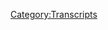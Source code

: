 {{DEFAULTSORT:
    #_TRANSCRIPT_0829:Chatting with Talia Lavin
}}{{Transcript
    | title         = [[829: Chatting with Talia Lavin]]
    | caption       = [https://knowledgefight.libsyn.com/829-chatting-with-talia-lavin Listen to this episode on Libsyn]
    | episodeNumber = [[829: Chatting with Talia Lavin|829]]
    | length        = 01:34:54
}}

{{MessageBox
    | header     = Warning: Bot Generated Content
    | text       = This transcript was automatically generated by transcription software and likely contains many mistakes and misattributions. Please check the audio for definitive quotes, attribution, and context.
    | image      = N3yvass4myg91.webp
    | imagewidth = 50px
    | id         = warning
}}

{{TranscriptBlock
    | name      = Unknown Speaker
    | timestamp = 00:00:00.000
    | text      = N-N-N-N-N-N-N-Knowledge Fight
}}

{{TranscriptBlock
    | name      = Unknown Speaker
    | timestamp = 00:00:12.960
    | text      = Dan and Jordan, I am sweating
}}

{{TranscriptBlock
    | name      = Unknown Speaker
    | timestamp = 00:00:18.039
    | text      = knowledgefight.com, it's time to pray
}}

{{TranscriptBlock
    | name      = Unknown Speaker
    | timestamp = 00:00:21.280
    | text      = I have great respect for knowledgefight
}}

{{TranscriptBlock
    | name      = Unknown Speaker
    | timestamp = 00:00:23.879
    | text      = knowledgefight
}}

{{TranscriptBlock
    | name      = Unknown Speaker
    | timestamp = 00:00:25.160
    | text      = I'm sick of them posing as if they're the good guys
}}

{{TranscriptBlock
    | name      = Unknown Speaker
    | timestamp = 00:00:27.399
    | text      = saying we are the bad guys
}}

{{TranscriptBlock
    | name      = Unknown Speaker
    | timestamp = 00:00:28.960
    | text      = knowledgefight
}}

{{TranscriptBlock
    | name      = Unknown Speaker
    | timestamp = 00:00:30.039
    | text      = Dan and Jordan, knowledgefight
}}

{{TranscriptBlock
    | name      = Unknown Speaker
    | timestamp = 00:00:32.200
    | text      = Riddler, Riddler, Riddler
}}

{{TranscriptBlock
    | name      = Unknown Speaker
    | timestamp = 00:00:35.000
    | text      = Need, need money
}}

{{TranscriptBlock
    | name      = Unknown Speaker
    | timestamp = 00:00:37.000
    | text      = Riddler, Riddler, Riddler
}}

{{TranscriptBlock
    | name      = Unknown Speaker
    | timestamp = 00:00:39.359
    | text      = Andy in Kansas, Andy in, Andy in
}}

{{TranscriptBlock
    | name      = Unknown Speaker
    | timestamp = 00:00:42.200
    | text      = Stop it, Andy in, Andy in Kansas
}}

{{TranscriptBlock
    | name      = Unknown Speaker
    | timestamp = 00:00:46.200
    | text      = It's time to pray
}}

{{TranscriptBlock
    | name      = Unknown Speaker
    | timestamp = 00:00:47.119
    | text      = Andy in Kansas, you're on the air, thanks for holding
}}

{{TranscriptBlock
    | name      = Unknown Speaker
    | timestamp = 00:00:49.439
    | text      = Hello Alex, I'm a first-time caller, I'm a huge fan
}}

{{TranscriptBlock
    | name      = Unknown Speaker
    | timestamp = 00:00:51.799
    | text      = I love your work
}}

{{TranscriptBlock
    | name      = Unknown Speaker
    | timestamp = 00:00:53.000
    | text      = knowledgefight
}}

{{TranscriptBlock
    | name      = Unknown Speaker
    | timestamp = 00:00:55.560
    | text      = knowledgefight.com
}}

{{TranscriptBlock
    | name      = Unknown Speaker
    | timestamp = 00:00:58.520
    | text      = I love you
}}

{{TranscriptBlock
    | name      = Unknown Speaker
    | timestamp = 00:00:59.600
    | text      = Hello everyone, welcome back to Knowledge Fight
}}

{{TranscriptBlock
    | name      = Unknown Speaker
    | timestamp = 00:01:01.960
    | text      = I am Jordan, without my co-host again
}}

{{TranscriptBlock
    | name      = Unknown Speaker
    | timestamp = 00:01:05.239
    | text      = However, today I am joined by Talia Leven
}}

{{TranscriptBlock
    | name      = Unknown Speaker
    | timestamp = 00:01:09.920
    | text      = Talia, thank you so much for joining me
}}

{{TranscriptBlock
    | name      = Unknown Speaker
    | timestamp = 00:01:12.159
    | text      = Hi, it's awesome to be on
}}

{{TranscriptBlock
    | name      = Unknown Speaker
    | timestamp = 00:01:14.760
    | text      = Ready to fight about some knowledge
}}

{{TranscriptBlock
    | name      = Unknown Speaker
    | timestamp = 00:01:17.439
    | text      = Yeah, that's something like what we do
}}

{{TranscriptBlock
    | name      = Unknown Speaker
    | timestamp = 00:01:20.959
    | text      = You're the author of Culture Warlords
}}

{{TranscriptBlock
    | name      = Unknown Speaker
    | timestamp = 00:01:24.040
    | text      = You have a substack called The Sword and the Sandwich
}}

{{TranscriptBlock
    | name      = Unknown Speaker
    | timestamp = 00:01:28.359
    | text      = Are there any other credits that I could get?
}}

{{TranscriptBlock
    | name      = Unknown Speaker
    | timestamp = 00:01:30.280
    | text      = I believe you're a Fulbright scholar?
}}

{{TranscriptBlock
    | name      = Unknown Speaker
    | timestamp = 00:01:33.519
    | text      = God, I mean, yeah, if you really want to get fancy with it
}}

{{TranscriptBlock
    | name      = Unknown Speaker
    | timestamp = 00:01:36.159
    | text      = I went to Harvard, I was a Fulbright scholar
}}

{{TranscriptBlock
    | name      = Unknown Speaker
    | timestamp = 00:01:38.879
    | text      = I worked with The New Yorker, but now I'm a bum with the newsletter
}}

{{TranscriptBlock
    | name      = Unknown Speaker
    | timestamp = 00:01:43.319
    | text      = I'm working on my second book, but
}}

{{TranscriptBlock
    | name      = Unknown Speaker
    | timestamp = 00:01:46.280
    | text      = the place that I really put a lot of time and energy
}}

{{TranscriptBlock
    | name      = Unknown Speaker
    | timestamp = 00:01:50.799
    | text      = is this substack, The Sword and the Sandwich
}}

{{TranscriptBlock
    | name      = Unknown Speaker
    | timestamp = 00:01:55.439
    | text      = I sent you like 10 million links before we recorded, so my apologies
}}

{{TranscriptBlock
    | name      = Unknown Speaker
    | timestamp = 00:02:02.319
    | text      = No, no, no, no, I like it
}}

{{TranscriptBlock
    | name      = Unknown Speaker
    | timestamp = 00:02:04.680
    | text      = It's not unlike if Buddy Glass had a food blog
}}

{{TranscriptBlock
    | name      = Unknown Speaker
    | timestamp = 00:02:09.240
    | text      = If that makes sense to you, that's for very few people
}}

{{TranscriptBlock
    | name      = Unknown Speaker
    | timestamp = 00:02:13.120
    | text      = I don't know who Buddy Glass is, so I'm assuming he's Ira Glass's younger brother
}}

{{TranscriptBlock
    | name      = Unknown Speaker
    | timestamp = 00:02:17.719
    | text      = No, no, Buddy Glass is the Salinger character who writes the Zoe Franny stories
}}

{{TranscriptBlock
    | name      = Unknown Speaker
    | timestamp = 00:02:24.960
    | text      = the Glass family stories, see?
}}

{{TranscriptBlock
    | name      = Unknown Speaker
    | timestamp = 00:02:27.599
    | text      = That's what I'm saying, it's not even for you
}}

{{TranscriptBlock
    | name      = Unknown Speaker
    | timestamp = 00:02:29.439
    | text      = That is for zero people, basically, that reference
}}

{{TranscriptBlock
    | name      = Unknown Speaker
    | timestamp = 00:02:33.319
    | text      = No, I think a lot of people have read Franny and Zoe
}}

{{TranscriptBlock
    | name      = Unknown Speaker
    | timestamp = 00:02:35.840
    | text      = Unfortunately, my Salinger was limited to Catcher in the Rye
}}

{{TranscriptBlock
    | name      = Unknown Speaker
    | timestamp = 00:02:40.680
    | text      = Alas
}}

{{TranscriptBlock
    | name      = Unknown Speaker
    | timestamp = 00:02:42.120
    | text      = Hey, you know, if you don't make it past that, you're fine
}}

{{TranscriptBlock
    | name      = Unknown Speaker
    | timestamp = 00:02:47.560
    | text      = Yeah, is Buddy Glass notably... Anyway, moving on
}}

{{TranscriptBlock
    | name      = Unknown Speaker
    | timestamp = 00:02:51.439
    | text      = It's, yeah, it's like a food blog and then I write about the far right
}}

{{TranscriptBlock
    | name      = Unknown Speaker
    | timestamp = 00:02:57.120
    | text      = and the Christian right and then whatever else crosses my path
}}

{{TranscriptBlock
    | name      = Unknown Speaker
    | timestamp = 00:03:04.319
    | text      = that seems worth writing about
}}

{{TranscriptBlock
    | name      = Unknown Speaker
    | timestamp = 00:03:07.039
    | text      = Yeah, well, I mean, today I wanted to get into Culture Warlords
}}

{{TranscriptBlock
    | name      = Unknown Speaker
    | timestamp = 00:03:10.960
    | text      = I hadn't read it before, so I got a copy and I tore through it
}}

{{TranscriptBlock
    | name      = Unknown Speaker
    | timestamp = 00:03:17.360
    | text      = and I've got plenty of notes for you that we can go over
}}

{{TranscriptBlock
    | name      = Unknown Speaker
    | timestamp = 00:03:22.479
    | text      = The first thing to start with, though, is fairly simple
}}

{{TranscriptBlock
    | name      = Unknown Speaker
    | timestamp = 00:03:26.800
    | text      = Could you kind of give an overview of the timeline of Culture Warlords?
}}

{{TranscriptBlock
    | name      = Unknown Speaker
    | timestamp = 00:03:31.599
    | text      = Yeah, so I wrote my first feature about the far right in 2017
}}

{{TranscriptBlock
    | name      = Unknown Speaker
    | timestamp = 00:03:38.560
    | text      = I wrote about the Daily Stormer's quest for a new domain
}}

{{TranscriptBlock
    | name      = Unknown Speaker
    | timestamp = 00:03:44.919
    | text      = and how they kept getting kicked off
}}

{{TranscriptBlock
    | name      = Unknown Speaker
    | timestamp = 00:03:47.159
    | text      = that whole saga
}}

{{TranscriptBlock
    | name      = Unknown Speaker
    | timestamp = 00:03:50.319
    | text      = And then over the next two years, I kind of kept writing about it intermittently
}}

{{TranscriptBlock
    | name      = Unknown Speaker
    | timestamp = 00:03:55.280
    | text      = It was something I was really fascinated by
}}

{{TranscriptBlock
    | name      = Unknown Speaker
    | timestamp = 00:03:57.479
    | text      = Also, if you're a Jewish woman who writes about the far right, they pay attention
}}

{{TranscriptBlock
    | name      = Unknown Speaker
    | timestamp = 00:04:02.400
    | text      = and then, like, I found their harassment of me kind of got me more enmeshed and whatever
}}

{{TranscriptBlock
    | name      = Unknown Speaker
    | timestamp = 00:04:10.639
    | text      = and I wound up selling a book proposal around, I don't know, late 2018
}}

{{TranscriptBlock
    | name      = Unknown Speaker
    | timestamp = 00:04:18.600
    | text      = and then I spent 2019 writing the book
}}

{{TranscriptBlock
    | name      = Unknown Speaker
    | timestamp = 00:04:22.600
    | text      = and then in 2020, there was this, I don't know if you know, but there was this sort of world-shaking event
}}

{{TranscriptBlock
    | name      = Unknown Speaker
    | timestamp = 00:04:29.920
    | text      = so I wound up finishing the book in COVID lockdown, which was just...
}}

{{TranscriptBlock
    | name      = Unknown Speaker
    | timestamp = 00:04:34.160
    | text      = I was gonna say, which one in 2020?
}}

{{TranscriptBlock
    | name      = Unknown Speaker
    | timestamp = 00:04:36.759
    | text      = Yeah, all of them, right?
}}

{{TranscriptBlock
    | name      = Unknown Speaker
    | timestamp = 00:04:38.839
    | text      = No, I finished the book in COVID lockdown
}}

{{TranscriptBlock
    | name      = Unknown Speaker
    | timestamp = 00:04:42.959
    | text      = and then, you know, we published it and then January 6th happened
}}

{{TranscriptBlock
    | name      = Unknown Speaker
    | timestamp = 00:04:48.079
    | text      = a couple of months after it was released
}}

{{TranscriptBlock
    | name      = Unknown Speaker
    | timestamp = 00:04:49.879
    | text      = I think it came out in November 2020
}}

{{TranscriptBlock
    | name      = Unknown Speaker
    | timestamp = 00:04:51.959
    | text      = So it's a little dated, but not, like, horribly
}}

{{TranscriptBlock
    | name      = Unknown Speaker
    | timestamp = 00:04:55.199
    | text      = I think what's aged well is, like...
}}

{{TranscriptBlock
    | name      = Unknown Speaker
    | timestamp = 00:04:58.959
    | text      = I talked about some of the dynamics of radicalization and the...
}}

{{TranscriptBlock
    | name      = Unknown Speaker
    | timestamp = 00:05:03.399
    | text      = I don't know what emotional truths behind it and what these communities are like
}}

{{TranscriptBlock
    | name      = Unknown Speaker
    | timestamp = 00:05:07.560
    | text      = Like, I tried to give it legs, you know what I mean?
}}

{{TranscriptBlock
    | name      = Unknown Speaker
    | timestamp = 00:05:11.399
    | text      = Oh, no, absolutely, I think you do a great job
}}

{{TranscriptBlock
    | name      = Unknown Speaker
    | timestamp = 00:05:14.040
    | text      = When you say you were writing the book, that encompasses a whole lot of stuff
}}

{{TranscriptBlock
    | name      = Unknown Speaker
    | timestamp = 00:05:19.519
    | text      = Like, you were going undercover in all of these far-right spaces
}}

{{TranscriptBlock
    | name      = Unknown Speaker
    | timestamp = 00:05:24.600
    | text      = concocting over, what, how many false identities over the course of the book?
}}

{{TranscriptBlock
    | name      = Unknown Speaker
    | timestamp = 00:05:32.560
    | text      = I think at least six?
}}

{{TranscriptBlock
    | name      = Unknown Speaker
    | timestamp = 00:05:34.199
    | text      = Yeah, and there were a lot that, like, didn't really pan out so they didn't make it on the page
}}

{{TranscriptBlock
    | name      = Unknown Speaker
    | timestamp = 00:05:38.199
    | text      = Like, I had a whole tradwife persona that, like...
}}

{{TranscriptBlock
    | name      = Unknown Speaker
    | timestamp = 00:05:42.399
    | text      = But, like, the tradwives are just a lot better at info security than their male counterparts
}}

{{TranscriptBlock
    | name      = Unknown Speaker
    | timestamp = 00:05:48.240
    | text      = And they were like, who are you? Like, no one's seen you before
}}

{{TranscriptBlock
    | name      = Unknown Speaker
    | timestamp = 00:05:51.040
    | text      = Um, you know, like, we need someone to vouch for you before you can join our page on Facebook
}}

{{TranscriptBlock
    | name      = Unknown Speaker
    | timestamp = 00:05:57.519
    | text      = That kind of thing, so I didn't make a ton of headway in the tradwife community
}}

{{TranscriptBlock
    | name      = Unknown Speaker
    | timestamp = 00:06:02.000
    | text      = Uh, but I did have several identities I concocted to try and get in
}}

{{TranscriptBlock
    | name      = Unknown Speaker
    | timestamp = 00:06:07.360
    | text      = Um, but, you know, and there were a couple of other things that didn't pan out
}}

{{TranscriptBlock
    | name      = Unknown Speaker
    | timestamp = 00:06:12.680
    | text      = I mean, I was playing, like, ten different people over the course of a year
}}

{{TranscriptBlock
    | name      = Unknown Speaker
    | timestamp = 00:06:17.360
    | text      = And sometimes different people in a day, I mean, it was a real head trip overall
}}

{{TranscriptBlock
    | name      = Unknown Speaker
    | timestamp = 00:06:23.319
    | text      = That is the, that is the start of the question that I wanted, though, is
}}

{{TranscriptBlock
    | name      = Unknown Speaker
    | timestamp = 00:06:27.199
    | text      = Which and what of those characters did you kind of take with you, I think?
}}

{{TranscriptBlock
    | name      = Unknown Speaker
    | timestamp = 00:06:32.199
    | text      = I don't think you can play a character without bringing something away from it that kind of...
}}

{{TranscriptBlock
    | name      = Unknown Speaker
    | timestamp = 00:06:38.720
    | text      = Maybe you don't necessarily even want
}}

{{TranscriptBlock
    | name      = Unknown Speaker
    | timestamp = 00:06:41.319
    | text      = So, did you have a favorite character that you were playing?
}}

{{TranscriptBlock
    | name      = Unknown Speaker
    | timestamp = 00:06:44.920
    | text      = Oh, God, I mean, well, I'd like to think I haven't become, like, a neo-Nazi at any sense
}}

{{TranscriptBlock
    | name      = Unknown Speaker
    | timestamp = 00:06:51.519
    | text      = Uh, from any of the, any of the characters
}}

{{TranscriptBlock
    | name      = Unknown Speaker
    | timestamp = 00:06:55.720
    | text      = Um, I mean, obviously my favorite, sort of the splashiest and funniest, was playing Ashwin
}}

{{TranscriptBlock
    | name      = Unknown Speaker
    | timestamp = 00:07:01.319
    | text      = This, um, this character, uh, who I used to infiltrate, like, I used...
}}

{{TranscriptBlock
    | name      = Unknown Speaker
    | timestamp = 00:07:09.319
    | text      = I was a little sloppy, I reused the identity a couple of different times
}}

{{TranscriptBlock
    | name      = Unknown Speaker
    | timestamp = 00:07:12.959
    | text      = Ha ha ha ha ha ha ha!
}}

{{TranscriptBlock
    | name      = Unknown Speaker
    | timestamp = 00:07:15.160
    | text      = You know, that's, that's so strange because you've been trained in undercover work
}}

{{TranscriptBlock
    | name      = Unknown Speaker
    | timestamp = 00:07:19.120
    | text      = So, so well by the FBI, by Harvard, right?
}}

{{TranscriptBlock
    | name      = Unknown Speaker
    | timestamp = 00:07:22.120
    | text      = That's, it's definitely not something that you just started doing, right?
}}

{{TranscriptBlock
    | name      = Unknown Speaker
    | timestamp = 00:07:26.120
    | text      = Oh, yeah, no, my comparative literature degree also featured, like, heavy undercover infiltration
}}

{{TranscriptBlock
    | name      = Unknown Speaker
    | timestamp = 00:07:33.160
    | text      = Of course!
}}

{{TranscriptBlock
    | name      = Unknown Speaker
    | timestamp = 00:07:34.040
    | text      = Whatever, um, so Ashwin was this character I created initially
}}

{{TranscriptBlock
    | name      = Unknown Speaker
    | timestamp = 00:07:39.360
    | text      = And this actually was before I even sold the book
}}

{{TranscriptBlock
    | name      = Unknown Speaker
    | timestamp = 00:07:41.680
    | text      = I just, like, encountered this site, whitedate.net
}}

{{TranscriptBlock
    | name      = Unknown Speaker
    | timestamp = 00:07:45.959
    | text      = Which is a still-existent, um, dating site for white supremacists
}}

{{TranscriptBlock
    | name      = Unknown Speaker
    | timestamp = 00:07:50.600
    | text      = Um, and they were so short on women that they had a page called The Mini Flyer
}}

{{TranscriptBlock
    | name      = Unknown Speaker
    | timestamp = 00:07:58.480
    | text      = Where they had this flyer that they suggested you hand out to women, random white women you meet
}}

{{TranscriptBlock
    | name      = Unknown Speaker
    | timestamp = 00:08:04.360
    | text      = Even if you don't think they're hot
}}

{{TranscriptBlock
    | name      = Unknown Speaker
    | timestamp = 00:08:06.240
    | text      = Uh, and it said...
}}

{{TranscriptBlock
    | name      = Unknown Speaker
    | timestamp = 00:08:07.759
    | text      = Even if you don't think they're hot?
}}

{{TranscriptBlock
    | name      = Unknown Speaker
    | timestamp = 00:08:10.040
    | text      = Yeah, it might be one of your white brethren, my, my enjoyer
}}

{{TranscriptBlock
    | name      = Unknown Speaker
    | timestamp = 00:08:15.399
    | text      = Literally, it was like, and the text of the flyer was...
}}

{{TranscriptBlock
    | name      = Unknown Speaker
    | timestamp = 00:08:20.120
    | text      = Our existence is as important as the existence of the Siberian tiger, or survival
}}

{{TranscriptBlock
    | name      = Unknown Speaker
    | timestamp = 00:08:25.879
    | text      = As the Siberian tiger, join us on whitedate.net
}}

{{TranscriptBlock
    | name      = Unknown Speaker
    | timestamp = 00:08:29.360
    | text      = And you were supposed to give her the flyer and then take it back?
}}

{{TranscriptBlock
    | name      = Unknown Speaker
    | timestamp = 00:08:33.000
    | text      = Like, just very weird, like, I don't...
}}

{{TranscriptBlock
    | name      = Unknown Speaker
    | timestamp = 00:08:36.519
    | text      = You know, and the site is run by a woman, or someone I believe to be a woman
}}

{{TranscriptBlock
    | name      = Unknown Speaker
    | timestamp = 00:08:42.320
    | text      = Like, she's been on podcasts, her name is Liv Heide, she's German
}}

{{TranscriptBlock
    | name      = Unknown Speaker
    | timestamp = 00:08:46.600
    | text      = And she has a lot of content, like, she doesn't show her face, but she has a feminine-sounding voice, I don't know
}}

{{TranscriptBlock
    | name      = Unknown Speaker
    | timestamp = 00:08:54.039
    | text      = Um, but maybe not so familiar with how humans interact
}}

{{TranscriptBlock
    | name      = Unknown Speaker
    | timestamp = 00:08:59.360
    | text      = Anyway, I saw that they were so short on women they had this bizarre scheme
}}

{{TranscriptBlock
    | name      = Unknown Speaker
    | timestamp = 00:09:04.559
    | text      = So I was like, well, this seems like a very ripe catfishing opportunity
}}

{{TranscriptBlock
    | name      = Unknown Speaker
    | timestamp = 00:09:09.480
    | text      = Yeah, yeah, yeah, if they're desperate, you're in
}}

{{TranscriptBlock
    | name      = Unknown Speaker
    | timestamp = 00:09:12.600
    | text      = Yeah, so I chose the name Ashlyn because it just, like, sounded really white
}}

{{TranscriptBlock
    | name      = Unknown Speaker
    | timestamp = 00:09:18.080
    | text      = And I said I was from Iowa because that's the whitest state
}}

{{TranscriptBlock
    | name      = Unknown Speaker
    | timestamp = 00:09:22.840
    | text      = And from, like, a small rural community
}}

{{TranscriptBlock
    | name      = Unknown Speaker
    | timestamp = 00:09:27.360
    | text      = And I just started, like, getting messages from all these men
}}

{{TranscriptBlock
    | name      = Unknown Speaker
    | timestamp = 00:09:32.759
    | text      = And, like, browsing their profiles and just being, like...
}}

{{TranscriptBlock
    | name      = Unknown Speaker
    | timestamp = 00:09:37.039
    | text      = I mean, it felt a little like some sort of anti-fi anthropology thing
}}

{{TranscriptBlock
    | name      = Unknown Speaker
    | timestamp = 00:09:43.320
    | text      = Like, I don't even know, I just kind of started doing it on my own and then folded it into the book
}}

{{TranscriptBlock
    | name      = Unknown Speaker
    | timestamp = 00:09:48.600
    | text      = Um, it was just, I mean, for me, I think what wound up making it into the book was some stuff about
}}

{{TranscriptBlock
    | name      = Unknown Speaker
    | timestamp = 00:09:55.840
    | text      = Basically the banality of evil
}}

{{TranscriptBlock
    | name      = Unknown Speaker
    | timestamp = 00:09:57.639
    | text      = Like, you see all the time in mainstream coverage this, like, oh my god, like, a white supremacist said a, you know, complete sentence
}}

{{TranscriptBlock
    | name      = Unknown Speaker
    | timestamp = 00:10:06.399
    | text      = Or, like, doesn't live in a compound, in an Aryan nation's compound, like, and is able to cook dinner, like...
}}

{{TranscriptBlock
    | name      = Unknown Speaker
    | timestamp = 00:10:14.960
    | text      = Richard Spencer wore a tie!
}}

{{TranscriptBlock
    | name      = Unknown Speaker
    | timestamp = 00:10:17.240
    | text      = Right
}}

{{TranscriptBlock
    | name      = Unknown Speaker
    | timestamp = 00:10:17.759
    | text      = And that's all you need for a New Yorker article, apparently
}}

{{TranscriptBlock
    | name      = Unknown Speaker
    | timestamp = 00:10:20.720
    | text      = Right, I mean, the, I think the Tony Hoveater profile in the New York Times is sort of the, like, archetype of this
}}

{{TranscriptBlock
    | name      = Unknown Speaker
    | timestamp = 00:10:28.320
    | text      = Or maybe it was the Atlantic, it's the one where it's like, oh, like, we went, like, to dinner with him and his girlfriend
}}

{{TranscriptBlock
    | name      = Unknown Speaker
    | timestamp = 00:10:33.879
    | text      = He has a girlfriend, they eat food, and it's like...
}}

{{TranscriptBlock
    | name      = Unknown Speaker
    | timestamp = 00:10:36.320
    | text      = Hahahaha
}}

{{TranscriptBlock
    | name      = Unknown Speaker
    | timestamp = 00:10:37.720
    | text      = Like, you know...
}}

{{TranscriptBlock
    | name      = Unknown Speaker
    | timestamp = 00:10:39.279
    | text      = Nazis, they're just like us!
}}

{{TranscriptBlock
    | name      = Unknown Speaker
    | timestamp = 00:10:41.240
    | text      = I mean, it's A, Nazis, they're just like us, and it's like, what were you expecting?
}}

{{TranscriptBlock
    | name      = Unknown Speaker
    | timestamp = 00:10:44.559
    | text      = Of course they're human beings with, like, the same, I don't know what, like, humanity as anyone else
}}

{{TranscriptBlock
    | name      = Unknown Speaker
    | timestamp = 00:10:52.879
    | text      = They've just, like, made really, really bad choices and continue to make really, really bad choices
}}

{{TranscriptBlock
    | name      = Unknown Speaker
    | timestamp = 00:10:58.399
    | text      = And, like, the fact that...
}}

{{TranscriptBlock
    | name      = Unknown Speaker
    | timestamp = 00:11:00.279
    | text      = I say this in the introduction, like, the people we're talking about are human
}}

{{TranscriptBlock
    | name      = Unknown Speaker
    | timestamp = 00:11:04.279
    | text      = Obviously, with everything that comes along with that, their humanity does not absolve them
}}

{{TranscriptBlock
    | name      = Unknown Speaker
    | timestamp = 00:11:09.399
    | text      = And in my mind, it indemnifies them further
}}

{{TranscriptBlock
    | name      = Unknown Speaker
    | timestamp = 00:11:13.799
    | text      = Because they have chosen, out of the beautiful, complex tapestry of human life to spend theirs propagating hate
}}

{{TranscriptBlock
    | name      = Unknown Speaker
    | timestamp = 00:11:26.440
    | text      = So, you know, how is that in any way an absolution?
}}

{{TranscriptBlock
    | name      = Unknown Speaker
    | timestamp = 00:11:32.039
    | text      = Sure! Sure!
}}

{{TranscriptBlock
    | name      = Unknown Speaker
    | timestamp = 00:11:34.039
    | text      = No, there was one thing about white date, not that I really, really didn't enjoy
}}

{{TranscriptBlock
    | name      = Unknown Speaker
    | timestamp = 00:11:40.120
    | text      = Enjoy is the wrong word for it, but you had to send a little, like, here's why I should be allowed into...
}}

{{TranscriptBlock
    | name      = Unknown Speaker
    | timestamp = 00:11:48.799
    | text      = Or no, this was with one of your male characters in a...
}}

{{TranscriptBlock
    | name      = Unknown Speaker
    | timestamp = 00:11:53.799
    | text      = It wasn't a dating website, it was an incel community, right?
}}

{{TranscriptBlock
    | name      = Unknown Speaker
    | timestamp = 00:11:57.000
    | text      = Yeah, it was incels.is, the sort of, the big incel message board that, like, served...
}}

{{TranscriptBlock
    | name      = Unknown Speaker
    | timestamp = 00:12:07.519
    | text      = I mean, it's sort of... was, is the biggest incel hub on the net after Reddit, like, shut down the incel communities
}}

{{TranscriptBlock
    | name      = Unknown Speaker
    | timestamp = 00:12:16.639
    | text      = Sure. Well, the reason that I wanted to ask about that specifically is because you had to write a little
}}

{{TranscriptBlock
    | name      = Unknown Speaker
    | timestamp = 00:12:23.120
    | text      = Like, here's why you should invite me into the incel community, you had to write a cover letter, essentially
}}

{{TranscriptBlock
    | name      = Unknown Speaker
    | timestamp = 00:12:28.240
    | text      = Explaining why it is that, you know, you hate women
}}

{{TranscriptBlock
    | name      = Unknown Speaker
    | timestamp = 00:12:33.679
    | text      = And one of the lines that I thought was so fucking funny is, and I feel like you almost could have shortened it down to just
}}

{{TranscriptBlock
    | name      = Unknown Speaker
    | timestamp = 00:12:43.360
    | text      = I feel very alone
}}

{{TranscriptBlock
    | name      = Unknown Speaker
    | timestamp = 00:12:46.360
    | text      = And I read that and I was like, oh, that's speak friend and enter
}}

{{TranscriptBlock
    | name      = Unknown Speaker
    | timestamp = 00:12:52.159
    | text      = That's what that is
}}

{{TranscriptBlock
    | name      = Unknown Speaker
    | timestamp = 00:12:54.200
    | text      = And then, and then I was going, and then I went right back to white date
}}

{{TranscriptBlock
    | name      = Unknown Speaker
    | timestamp = 00:12:58.240
    | text      = Do you know what I mean? Like, those communities...
}}

{{TranscriptBlock
    | name      = Unknown Speaker
    | timestamp = 00:13:02.159
    | text      = How many women could possibly be on white date?
}}

{{TranscriptBlock
    | name      = Unknown Speaker
    | timestamp = 00:13:06.600
    | text      = You know, it's not that there aren't racist women
}}

{{TranscriptBlock
    | name      = Unknown Speaker
    | timestamp = 00:13:09.840
    | text      = They're just not on that site
}}

{{TranscriptBlock
    | name      = Unknown Speaker
    | timestamp = 00:13:11.200
    | text      = No, no, no, no, no, that's what I'm saying
}}

{{TranscriptBlock
    | name      = Unknown Speaker
    | timestamp = 00:13:13.200
    | text      = That's what I'm saying
}}

{{TranscriptBlock
    | name      = Unknown Speaker
    | timestamp = 00:13:14.440
    | text      = Women, well, again, the Tradwife community that you had trouble infiltrating, right?
}}

{{TranscriptBlock
    | name      = Unknown Speaker
    | timestamp = 00:13:21.120
    | text      = I can't imagine that any women but undercover Antifa people are on white date.net
}}

{{TranscriptBlock
    | name      = Unknown Speaker
    | timestamp = 00:13:27.559
    | text      = It's just me on feds, like...
}}

{{TranscriptBlock
    | name      = Unknown Speaker
    | timestamp = 00:13:29.559
    | text      = It's right, doesn't that seem right?
}}

{{TranscriptBlock
    | name      = Unknown Speaker
    | timestamp = 00:13:32.080
    | text      = Yeah, I mean, I think it was started by a woman, at least purportedly, I don't know
}}

{{TranscriptBlock
    | name      = Unknown Speaker
    | timestamp = 00:13:39.519
    | text      = But, but yeah, I mean, there's got to be some
}}

{{TranscriptBlock
    | name      = Unknown Speaker
    | timestamp = 00:13:43.200
    | text      = But like, I think now they charge a subscription fee for joining
}}

{{TranscriptBlock
    | name      = Unknown Speaker
    | timestamp = 00:13:47.879
    | text      = But I don't think the gender imbalance has resolved
}}

{{TranscriptBlock
    | name      = Unknown Speaker
    | timestamp = 00:13:53.200
    | text      = Let's put it that way
}}

{{TranscriptBlock
    | name      = Unknown Speaker
    | timestamp = 00:13:54.320
    | text      = Like, I think that maybe just like the men part of this community are just like
}}

{{TranscriptBlock
    | name      = Unknown Speaker
    | timestamp = 00:14:01.679
    | text      = We're open with security risk or whatever, but like, I don't know
}}

{{TranscriptBlock
    | name      = Unknown Speaker
    | timestamp = 00:14:06.759
    | text      = I mean, I think there are a lot of women with a lot of hate in their hearts, but or whatever
}}

{{TranscriptBlock
    | name      = Unknown Speaker
    | timestamp = 00:14:11.039
    | text      = Like, who are, but like, also, it's such a misogynist community
}}

{{TranscriptBlock
    | name      = Unknown Speaker
    | timestamp = 00:14:16.240
    | text      = That there are just very few women figureheads because, you know, they hate women too
}}

{{TranscriptBlock
    | name      = Unknown Speaker
    | timestamp = 00:14:24.320
    | text      = I mean, if you're a female white nationalist, it doesn't seem like it would be hard to find
}}

{{TranscriptBlock
    | name      = Unknown Speaker
    | timestamp = 00:14:31.200
    | text      = other white nationalists through like, OkCupid, they're available
}}

{{TranscriptBlock
    | name      = Unknown Speaker
    | timestamp = 00:14:37.279
    | text      = Yeah, or just like your DMs
}}

{{TranscriptBlock
    | name      = Unknown Speaker
    | timestamp = 00:14:42.000
    | text      = Yeah, absolutely
}}

{{TranscriptBlock
    | name      = Unknown Speaker
    | timestamp = 00:14:43.200
    | text      = You have an army of the worst simps in the entire world
}}

{{TranscriptBlock
    | name      = Unknown Speaker
    | timestamp = 00:14:47.919
    | text      = Yeah, I mean, oh God, it's also been a while and now I'm like trying to access the self
}}

{{TranscriptBlock
    | name      = Unknown Speaker
    | timestamp = 00:14:54.039
    | text      = that was like doing all this shit
}}

{{TranscriptBlock
    | name      = Unknown Speaker
    | timestamp = 00:14:57.759
    | text      = Like that was a really crazy year of my life
}}

{{TranscriptBlock
    | name      = Unknown Speaker
    | timestamp = 00:14:59.840
    | text      = Like I was just really, I was on these chats and forums posing as different people for
}}

{{TranscriptBlock
    | name      = Unknown Speaker
    | timestamp = 00:15:06.559
    | text      = like 10 plus hours a day
}}

{{TranscriptBlock
    | name      = Unknown Speaker
    | timestamp = 00:15:10.120
    | text      = Like, you know, and then editing and then rewriting and writing and writing and writing
}}

{{TranscriptBlock
    | name      = Unknown Speaker
    | timestamp = 00:15:14.879
    | text      = But the incel thing was very funny
}}

{{TranscriptBlock
    | name      = Unknown Speaker
    | timestamp = 00:15:16.919
    | text      = So you were writing concurrently while you were, so you weren't just like taking notes
}}

{{TranscriptBlock
    | name      = Unknown Speaker
    | timestamp = 00:15:22.759
    | text      = as this was going on
}}

{{TranscriptBlock
    | name      = Unknown Speaker
    | timestamp = 00:15:23.879
    | text      = You were trying to come up with complete chapter-based storytelling through this as you're doing
}}

{{TranscriptBlock
    | name      = Unknown Speaker
    | timestamp = 00:15:30.279
    | text      = it
}}

{{TranscriptBlock
    | name      = Unknown Speaker
    | timestamp = 00:15:31.279
    | text      = Yeah, God, I don't really remember
}}

{{TranscriptBlock
    | name      = Unknown Speaker
    | timestamp = 00:15:33.879
    | text      = Like the writing process was such a blur and like lockdown happened and, yeah
}}

{{TranscriptBlock
    | name      = Unknown Speaker
    | timestamp = 00:15:41.519
    | text      = But yeah, I mean, I had basically like I had nine months to produce a complete manuscript
}}

{{TranscriptBlock
    | name      = Unknown Speaker
    | timestamp = 00:15:46.039
    | text      = And like, so yeah, I was concurrent research and writing as I'm currently attempting to
}}

{{TranscriptBlock
    | name      = Unknown Speaker
    | timestamp = 00:15:51.559
    | text      = do
}}

{{TranscriptBlock
    | name      = Unknown Speaker
    | timestamp = 00:15:52.559
    | text      = And it was just, God, I was either like writing about hate, like in these hate chats or like
}}

{{TranscriptBlock
    | name      = Unknown Speaker
    | timestamp = 00:15:57.759
    | text      = reading like surfing telegram
}}

{{TranscriptBlock
    | name      = Unknown Speaker
    | timestamp = 00:16:00.320
    | text      = Like it was so weird and like such a dark place, but occasionally quite funny
}}

{{TranscriptBlock
    | name      = Unknown Speaker
    | timestamp = 00:16:05.440
    | text      = The incel thing was funny just because I had initially written a cover letter that was
}}

{{TranscriptBlock
    | name      = Unknown Speaker
    | timestamp = 00:16:10.879
    | text      = very bare bones
}}

{{TranscriptBlock
    | name      = Unknown Speaker
    | timestamp = 00:16:11.919
    | text      = Like just like, oh, like I'm interested in connecting with people more like me, you know,
}}

{{TranscriptBlock
    | name      = Unknown Speaker
    | timestamp = 00:16:16.759
    | text      = very boilerplate
}}

{{TranscriptBlock
    | name      = Unknown Speaker
    | timestamp = 00:16:19.440
    | text      = And they were like rejected, not enough information
}}

{{TranscriptBlock
    | name      = Unknown Speaker
    | timestamp = 00:16:22.120
    | text      = So I literally had to make a persona
}}

{{TranscriptBlock
    | name      = Unknown Speaker
    | timestamp = 00:16:24.320
    | text      = Like I literally had to like get deep into the mindset of an incel
}}

{{TranscriptBlock
    | name      = Unknown Speaker
    | timestamp = 00:16:30.679
    | text      = And like they write so fucking much about their feelings that it's like not hard to
}}

{{TranscriptBlock
    | name      = Unknown Speaker
    | timestamp = 00:16:38.159
    | text      = copy that
}}

{{TranscriptBlock
    | name      = Unknown Speaker
    | timestamp = 00:16:39.159
    | text      = But I really was like, OK, OK, Talia, like, you know, now you're a male incel
}}

{{TranscriptBlock
    | name      = Unknown Speaker
    | timestamp = 00:16:46.159
    | text      = Like what are you going to write?
}}

{{TranscriptBlock
    | name      = Unknown Speaker
    | timestamp = 00:16:50.039
    | text      = Did you go to a mirror and try and do the Travis Bickle thing?
}}

{{TranscriptBlock
    | name      = Unknown Speaker
    | timestamp = 00:16:54.519
    | text      = No, I looked into a mirror and like all of a sudden, you know, I was I watched my face
}}

{{TranscriptBlock
    | name      = Unknown Speaker
    | timestamp = 00:17:01.080
    | text      = morph into like my bones
}}

{{TranscriptBlock
    | name      = Unknown Speaker
    | timestamp = 00:17:04.359
    | text      = Are you racist to me?
}}

{{TranscriptBlock
    | name      = Unknown Speaker
    | timestamp = 00:17:05.680
    | text      = Are you racist to me?
}}

{{TranscriptBlock
    | name      = Unknown Speaker
    | timestamp = 00:17:07.000
    | text      = Yeah, I like it
}}

{{TranscriptBlock
    | name      = Unknown Speaker
    | timestamp = 00:17:08.000
    | text      = Yeah, I mean, I think it was more like the Beauty and the Beast mirror scene where like
}}

{{TranscriptBlock
    | name      = Unknown Speaker
    | timestamp = 00:17:16.359
    | text      = you take the magic mirror and it shows you just like a horrifying, tragic scene while
}}

{{TranscriptBlock
    | name      = Unknown Speaker
    | timestamp = 00:17:20.480
    | text      = we're referencing classic mirror scenes in cinema
}}

{{TranscriptBlock
    | name      = Unknown Speaker
    | timestamp = 00:17:23.200
    | text      = But yeah, I mean, it was just very funny
}}

{{TranscriptBlock
    | name      = Unknown Speaker
    | timestamp = 00:17:28.799
    | text      = So then the persona had to become more fleshed out of that load up the like kind of I did
}}

{{TranscriptBlock
    | name      = Unknown Speaker
    | timestamp = 00:17:33.079
    | text      = a fake out chapter or I was like, it's like maybe she interviewed someone else
}}

{{TranscriptBlock
    | name      = Unknown Speaker
    | timestamp = 00:17:36.799
    | text      = But I'm like, no, it was me
}}

{{TranscriptBlock
    | name      = Unknown Speaker
    | timestamp = 00:17:37.960
    | text      = There is there is a very good progression of escalation I feel like throughout throughout
}}

{{TranscriptBlock
    | name      = Unknown Speaker
    | timestamp = 00:17:49.839
    | text      = the book
}}

{{TranscriptBlock
    | name      = Unknown Speaker
    | timestamp = 00:17:50.839
    | text      = You start with a fairly straightforward history of the far right and how those movements go
}}

{{TranscriptBlock
    | name      = Unknown Speaker
    | timestamp = 00:17:59.440
    | text      = And then it kind of goes from, you know, the the social media people who are just talking
}}

{{TranscriptBlock
    | name      = Unknown Speaker
    | timestamp = 00:18:05.920
    | text      = shit to the infiltrating the the dating to the infiltrating the incels
}}

{{TranscriptBlock
    | name      = Unknown Speaker
    | timestamp = 00:18:11.480
    | text      = And then you finally wind up with, you know, out and out
}}

{{TranscriptBlock
    | name      = Unknown Speaker
    | timestamp = 00:18:15.240
    | text      = Let's go light stuff on fire people
}}

{{TranscriptBlock
    | name      = Unknown Speaker
    | timestamp = 00:18:18.480
    | text      = That kind of thing
}}

{{TranscriptBlock
    | name      = Unknown Speaker
    | timestamp = 00:18:21.039
    | text      = I'm interested to see do you feel like there were other people who followed along with
}}

{{TranscriptBlock
    | name      = Unknown Speaker
    | timestamp = 00:18:25.720
    | text      = the same journey?
}}

{{TranscriptBlock
    | name      = Unknown Speaker
    | timestamp = 00:18:27.160
    | text      = If that makes sense
}}

{{TranscriptBlock
    | name      = Unknown Speaker
    | timestamp = 00:18:28.559
    | text      = Do you do you think that there was some earnest person who's going on white date realizes
}}

{{TranscriptBlock
    | name      = Unknown Speaker
    | timestamp = 00:18:34.079
    | text      = that there aren't any women there?
}}

{{TranscriptBlock
    | name      = Unknown Speaker
    | timestamp = 00:18:35.819
    | text      = Women goes to an incel community.
}}

{{TranscriptBlock
    | name      = Unknown Speaker
    | timestamp = 00:18:37.519
    | text      = Do you know what I mean?
}}

{{TranscriptBlock
    | name      = Unknown Speaker
    | timestamp = 00:18:40.240
    | text      = Maybe I mean, I guess I could see someone being like, well, like I've been radicalized
}}

{{TranscriptBlock
    | name      = Unknown Speaker
    | timestamp = 00:18:46.799
    | text      = like now I'm a white supremacist looking for my perfect woman goes on white date.
}}

{{TranscriptBlock
    | name      = Unknown Speaker
    | timestamp = 00:18:51.740
    | text      = No women.
}}

{{TranscriptBlock
    | name      = Unknown Speaker
    | timestamp = 00:18:52.740
    | text      = This must be a problem.
}}

{{TranscriptBlock
    | name      = Unknown Speaker
    | timestamp = 00:18:53.740
    | text      = No women.
}}

{{TranscriptBlock
    | name      = Unknown Speaker
    | timestamp = 00:18:54.740
    | text      = This must be a problem with the women.
}}

{{TranscriptBlock
    | name      = Unknown Speaker
    | timestamp = 00:18:57.359
    | text      = There's something fundamentally wrong with women.
}}

{{TranscriptBlock
    | name      = Unknown Speaker
    | timestamp = 00:18:59.420
    | text      = They're not based enough.
}}

{{TranscriptBlock
    | name      = Unknown Speaker
    | timestamp = 00:19:01.000
    | text      = I'm going to become an incel.
}}

{{TranscriptBlock
    | name      = Unknown Speaker
    | timestamp = 00:19:02.000
    | text      = Maybe.
}}

{{TranscriptBlock
    | name      = Unknown Speaker
    | timestamp = 00:19:03.000
    | text      = I mean, a lot of the guys on white date were older were like, like, like divorced.
}}

{{TranscriptBlock
    | name      = Unknown Speaker
    | timestamp = 00:19:07.920
    | text      = There's a lot of divorced men, very divorced, just strong divorced energy on white date.
}}

{{TranscriptBlock
    | name      = Unknown Speaker
    | timestamp = 00:19:14.359
    | text      = Yeah, that sounds right.
}}

{{TranscriptBlock
    | name      = Unknown Speaker
    | timestamp = 00:19:16.319
    | text      = Like, like every night I eat like pork and beans from a can.
}}

{{TranscriptBlock
    | name      = Unknown Speaker
    | timestamp = 00:19:21.079
    | text      = How are you kind of vibes?
}}

{{TranscriptBlock
    | name      = Unknown Speaker
    | timestamp = 00:19:23.359
    | text      = Um, can't like, well, I would say the most manipulative thing I did and like, I mean,
}}

{{TranscriptBlock
    | name      = Unknown Speaker
    | timestamp = 00:19:30.240
    | text      = there are a lot of things it's like, I am still proud of culture warlords.
}}

{{TranscriptBlock
    | name      = Unknown Speaker
    | timestamp = 00:19:35.039
    | text      = And obviously like people still want to talk to me about it on a podcast three years later
}}

{{TranscriptBlock
    | name      = Unknown Speaker
    | timestamp = 00:19:39.119
    | text      = and that's tight.
}}

{{TranscriptBlock
    | name      = Unknown Speaker
    | timestamp = 00:19:40.119
    | text      = But like some of the things I did were a little out tray, like, which is sort of, I mean,
}}

{{TranscriptBlock
    | name      = Unknown Speaker
    | timestamp = 00:19:45.640
    | text      = I think it makes the book more propulsive read, but like I got the men on white date
}}

{{TranscriptBlock
    | name      = Unknown Speaker
    | timestamp = 00:19:50.720
    | text      = to write me love letters to their ideal white wife.
}}

{{TranscriptBlock
    | name      = Unknown Speaker
    | timestamp = 00:19:53.660
    | text      = And then I printed them in an anti-fascist book, which is sort of an objectively funny
}}

{{TranscriptBlock
    | name      = Unknown Speaker
    | timestamp = 00:20:00.599
    | text      = if manipulative thing to do.
}}

{{TranscriptBlock
    | name      = Unknown Speaker
    | timestamp = 00:20:02.720
    | text      = I was, I was going to say we were going to get there.
}}

{{TranscriptBlock
    | name      = Unknown Speaker
    | timestamp = 00:20:04.839
    | text      = I was going to say how much of your behavior do you feel like, yeah, I'm going to tell
}}

{{TranscriptBlock
    | name      = Unknown Speaker
    | timestamp = 00:20:09.279
    | text      = my kids about that.
}}

{{TranscriptBlock
    | name      = Unknown Speaker
    | timestamp = 00:20:10.279
    | text      = I'm real proud.
}}

{{TranscriptBlock
    | name      = Unknown Speaker
    | timestamp = 00:20:11.279
    | text      = I don't say, I would say I feel like ashamed of, of really anything I did.
}}

{{TranscriptBlock
    | name      = Unknown Speaker
    | timestamp = 00:20:18.240
    | text      = I think it is like the one thing is like, there was a lot of push from the like publisher
}}

{{TranscriptBlock
    | name      = Unknown Speaker
    | timestamp = 00:20:26.319
    | text      = to make it more of a memoir-ish feel, include more me.
}}

{{TranscriptBlock
    | name      = Unknown Speaker
    | timestamp = 00:20:31.599
    | text      = And that wasn't necessarily Hunter S. Thompson going undercover in the right wing kind of
}}

{{TranscriptBlock
    | name      = Unknown Speaker
    | timestamp = 00:20:35.880
    | text      = thing.
}}

{{TranscriptBlock
    | name      = Unknown Speaker
    | timestamp = 00:20:36.880
    | text      = Yeah.
}}

{{TranscriptBlock
    | name      = Unknown Speaker
    | timestamp = 00:20:37.880
    | text      = That like I was a character and like, I'm trying not to do that in book two.
}}

{{TranscriptBlock
    | name      = Unknown Speaker
    | timestamp = 00:20:41.440
    | text      = Like it's something that hopefully as my writing matures, like it obviates the need to like
}}

{{TranscriptBlock
    | name      = Unknown Speaker
    | timestamp = 00:20:47.480
    | text      = kind of center of the self.
}}

{{TranscriptBlock
    | name      = Unknown Speaker
    | timestamp = 00:20:49.579
    | text      = I think it can be kind of reflexive.
}}

{{TranscriptBlock
    | name      = Unknown Speaker
    | timestamp = 00:20:52.599
    | text      = I mean, and every first book is not a biography as they say, but, but in this case it was
}}

{{TranscriptBlock
    | name      = Unknown Speaker
    | timestamp = 00:20:58.960
    | text      = pretty, it was pretty extreme.
}}

{{TranscriptBlock
    | name      = Unknown Speaker
    | timestamp = 00:21:03.359
    | text      = The other undercover bit and the one that was like by far the most emotionally involved,
}}

{{TranscriptBlock
    | name      = Unknown Speaker
    | timestamp = 00:21:07.920
    | text      = I'm sure you were going to get to this and I'm getting all your questions out of order
}}

{{TranscriptBlock
    | name      = Unknown Speaker
    | timestamp = 00:21:10.680
    | text      = and ruffling your beautiful hair.
}}

{{TranscriptBlock
    | name      = Unknown Speaker
    | timestamp = 00:21:14.000
    | text      = No, no, no, you're golden.
}}

{{TranscriptBlock
    | name      = Unknown Speaker
    | timestamp = 00:21:17.440
    | text      = Um, no, but, um, I, I was like enmeshed again, as sort of Ashlyn, but like, I think I had
}}

{{TranscriptBlock
    | name      = Unknown Speaker
    | timestamp = 00:21:25.559
    | text      = a different, I had a different username on Telegram, like, um, like Aryan Queen, whatever.
}}

{{TranscriptBlock
    | name      = Unknown Speaker
    | timestamp = 00:21:33.160
    | text      = Oh my God.
}}

{{TranscriptBlock
    | name      = Unknown Speaker
    | timestamp = 00:21:34.160
    | text      = I swear to you, this is, this is how stupid I am.
}}

{{TranscriptBlock
    | name      = Unknown Speaker
    | timestamp = 00:21:37.119
    | text      = I swear to you.
}}

{{TranscriptBlock
    | name      = Unknown Speaker
    | timestamp = 00:21:38.119
    | text      = And I wrote it down in my notes.
}}

{{TranscriptBlock
    | name      = Unknown Speaker
    | timestamp = 00:21:39.519
    | text      = I saw Ashlyn 1488 and my first thought was, she's 550 years old.
}}

{{TranscriptBlock
    | name      = Unknown Speaker
    | timestamp = 00:21:46.519
    | text      = And then I was like, right, right, right, 1488, the 14 words and then the high, I got
}}

{{TranscriptBlock
    | name      = Unknown Speaker
    | timestamp = 00:21:50.720
    | text      = you now.
}}

{{TranscriptBlock
    | name      = Unknown Speaker
    | timestamp = 00:21:51.720
    | text      = Yeah, no, she's also a time traveler from the Carolingian era.
}}

{{TranscriptBlock
    | name      = Unknown Speaker
    | timestamp = 00:21:57.119
    | text      = Um, no, I'm not very clever.
}}

{{TranscriptBlock
    | name      = Unknown Speaker
    | timestamp = 00:22:00.880
    | text      = It's it's like, as I've moved away, like the current book is a lot more about mainstream
}}

{{TranscriptBlock
    | name      = Unknown Speaker
    | timestamp = 00:22:06.440
    | text      = figures, mainstream politics.
}}

{{TranscriptBlock
    | name      = Unknown Speaker
    | timestamp = 00:22:08.240
    | text      = It's still about radicalization and violence, but it's more about like the Christian right.
}}

{{TranscriptBlock
    | name      = Unknown Speaker
    | timestamp = 00:22:13.119
    | text      = But like, it's less, I mean, there's still like specialized knowledge and shit.
}}

{{TranscriptBlock
    | name      = Unknown Speaker
    | timestamp = 00:22:18.079
    | text      = Like you just have to read what they write about.
}}

{{TranscriptBlock
    | name      = Unknown Speaker
    | timestamp = 00:22:20.000
    | text      = Like, we want to take over the country.
}}

{{TranscriptBlock
    | name      = Unknown Speaker
    | timestamp = 00:22:22.119
    | text      = We believe there are profits.
}}

{{TranscriptBlock
    | name      = Unknown Speaker
    | timestamp = 00:22:23.519
    | text      = Like we are explicitly have this goal of theocracy and like, here are like all of our representatives
}}

{{TranscriptBlock
    | name      = Unknown Speaker
    | timestamp = 00:22:31.240
    | text      = on school boards and in state legislatures, like it's a little more straightforward.
}}

{{TranscriptBlock
    | name      = Unknown Speaker
    | timestamp = 00:22:35.119
    | text      = You don't have to download any encrypted apps.
}}

{{TranscriptBlock
    | name      = Unknown Speaker
    | timestamp = 00:22:37.279
    | text      = You can just like, you can just like watch videos of school board meetings.
}}

{{TranscriptBlock
    | name      = Unknown Speaker
    | timestamp = 00:22:41.920
    | text      = Um, I will say that like, I think some people in the like researching the far right community
}}

{{TranscriptBlock
    | name      = Unknown Speaker
    | timestamp = 00:22:47.240
    | text      = can get a little like enamored of kind of knowing who these obscure people are and like
}}

{{TranscriptBlock
    | name      = Unknown Speaker
    | timestamp = 00:22:52.599
    | text      = knowing all their codes.
}}

{{TranscriptBlock
    | name      = Unknown Speaker
    | timestamp = 00:22:53.599
    | text      = And like, I think I was a little bit in that mindset, but like 1488 isn't that obscure.
}}

{{TranscriptBlock
    | name      = Unknown Speaker
    | timestamp = 00:22:58.559
    | text      = It's it's kind of a,
}}

{{TranscriptBlock
    | name      = Unknown Speaker
    | timestamp = 00:22:59.799
    | text      = Oh, no, no, no, no, I'm with our show is thoroughly familiar with 1488.
}}

{{TranscriptBlock
    | name      = Unknown Speaker
    | timestamp = 00:23:05.440
    | text      = There's no need to, to go any further into that.
}}

{{TranscriptBlock
    | name      = Unknown Speaker
    | timestamp = 00:23:09.359
    | text      = Uh, everybody here is more than familiar with Hitler.
}}

{{TranscriptBlock
    | name      = Unknown Speaker
    | timestamp = 00:23:13.079
    | text      = Yeah.
}}

{{TranscriptBlock
    | name      = Unknown Speaker
    | timestamp = 00:23:14.079
    | text      = Uh, just to just be clear, he's bad.
}}

{{TranscriptBlock
    | name      = Unknown Speaker
    | timestamp = 00:23:17.720
    | text      = I just like him.
}}

{{TranscriptBlock
    | name      = Unknown Speaker
    | timestamp = 00:23:19.079
    | text      = Bad guy.
}}

{{TranscriptBlock
    | name      = Unknown Speaker
    | timestamp = 00:23:20.079
    | text      = Um, no.
}}

{{TranscriptBlock
    | name      = Unknown Speaker
    | timestamp = 00:23:21.079
    | text      = Have you ever seen the movie Imperium?
}}

{{TranscriptBlock
    | name      = Unknown Speaker
    | timestamp = 00:23:24.599
    | text      = No.
}}

{{TranscriptBlock
    | name      = Unknown Speaker
    | timestamp = 00:23:25.599
    | text      = Okay.
}}

{{TranscriptBlock
    | name      = Unknown Speaker
    | timestamp = 00:23:26.599
    | text      = So it's really funny.
}}

{{TranscriptBlock
    | name      = Unknown Speaker
    | timestamp = 00:23:27.599
    | text      = It's like very cringe and it has a good heart, but it's so weird.
}}

{{TranscriptBlock
    | name      = Unknown Speaker
    | timestamp = 00:23:32.440
    | text      = It's it's it's, um, with Daniel Radcliffe and he plays, uh, this real life guy.
}}

{{TranscriptBlock
    | name      = Unknown Speaker
    | timestamp = 00:23:38.200
    | text      = I think it's Mike German.
}}

{{TranscriptBlock
    | name      = Unknown Speaker
    | timestamp = 00:23:40.079
    | text      = The name might be familiar to you.
}}

{{TranscriptBlock
    | name      = Unknown Speaker
    | timestamp = 00:23:41.759
    | text      = This guy, like an actual fed who like went undercover with white supremacists and like
}}

{{TranscriptBlock
    | name      = Unknown Speaker
    | timestamp = 00:23:47.599
    | text      = has been kind of warning about them ever since, but the movie is like Daniel Radcliffe plays
}}

{{TranscriptBlock
    | name      = Unknown Speaker
    | timestamp = 00:23:52.160
    | text      = him like going undercover with a bunch of Nazis, uh, and like goading them into like,
}}

{{TranscriptBlock
    | name      = Unknown Speaker
    | timestamp = 00:23:58.480
    | text      = or like they have a plot to like blow up a dam and then he like sort of both goads them
}}

{{TranscriptBlock
    | name      = Unknown Speaker
    | timestamp = 00:24:02.920
    | text      = and then interrupts it at the last second.
}}

{{TranscriptBlock
    | name      = Unknown Speaker
    | timestamp = 00:24:05.319
    | text      = But it's, I think it's a partially based on a true story.
}}

{{TranscriptBlock
    | name      = Unknown Speaker
    | timestamp = 00:24:09.160
    | text      = It's also just like Daniel Radcliffe is a very tiny person and he, he's like pretending
}}

{{TranscriptBlock
    | name      = Unknown Speaker
    | timestamp = 00:24:13.359
    | text      = to be this ex Navy Seal who like is their security expert.
}}

{{TranscriptBlock
    | name      = Unknown Speaker
    | timestamp = 00:24:16.839
    | text      = Anyway.
}}

{{TranscriptBlock
    | name      = Unknown Speaker
    | timestamp = 00:24:17.839
    | text      = He was way more believable as a corpse that could talk and be a boat.
}}

{{TranscriptBlock
    | name      = Unknown Speaker
    | timestamp = 00:24:21.599
    | text      = I really believed in that one.
}}

{{TranscriptBlock
    | name      = Unknown Speaker
    | timestamp = 00:24:23.880
    | text      = I was like, that's a Harry Potter performance right there.
}}

{{TranscriptBlock
    | name      = Unknown Speaker
    | timestamp = 00:24:26.640
    | text      = Yeah, no, I mean, I enjoy that he spent his post Harry Potter career just taking on the
}}

{{TranscriptBlock
    | name      = Unknown Speaker
    | timestamp = 00:24:31.160
    | text      = weirdest roles possible.
}}

{{TranscriptBlock
    | name      = Unknown Speaker
    | timestamp = 00:24:32.660
    | text      = But anyway, at one point, the only point of this anecdote was just like at one point,
}}

{{TranscriptBlock
    | name      = Unknown Speaker
    | timestamp = 00:24:39.240
    | text      = like the dialogue is so bad.
}}

{{TranscriptBlock
    | name      = Unknown Speaker
    | timestamp = 00:24:41.079
    | text      = They're just like, he's like, they greet each other, white supremacists greet each other
}}

{{TranscriptBlock
    | name      = Unknown Speaker
    | timestamp = 00:24:44.759
    | text      = like 1488 brother.
}}

{{TranscriptBlock
    | name      = Unknown Speaker
    | timestamp = 00:24:51.759
    | text      = I mean, the problem is that's not far enough off from reality.
}}

{{TranscriptBlock
    | name      = Unknown Speaker
    | timestamp = 00:24:57.039
    | text      = Like that's not bad writing.
}}

{{TranscriptBlock
    | name      = Unknown Speaker
    | timestamp = 00:24:59.000
    | text      = That's bad Nazis.
}}

{{TranscriptBlock
    | name      = Unknown Speaker
    | timestamp = 00:25:00.000
    | text      = They're just not that creative.
}}

{{TranscriptBlock
    | name      = Unknown Speaker
    | timestamp = 00:25:04.720
    | text      = They do have a blow up dance.
}}

{{TranscriptBlock
    | name      = Unknown Speaker
    | timestamp = 00:25:05.720
    | text      = It's just, it was so funny.
}}

{{TranscriptBlock
    | name      = Unknown Speaker
    | timestamp = 00:25:07.240
    | text      = Like he had this great conversation with a Nazi punk about how like herchers, like labels
}}

{{TranscriptBlock
    | name      = Unknown Speaker
    | timestamp = 00:25:13.680
    | text      = on food that say that they're kosher or like because Jews are controlling the food supply.
}}

{{TranscriptBlock
    | name      = Unknown Speaker
    | timestamp = 00:25:18.319
    | text      = It was very funny.
}}

{{TranscriptBlock
    | name      = Unknown Speaker
    | timestamp = 00:25:19.319
    | text      = It was interesting to see it in a movie with Daniel Radcliffe in it, but, but like occasionally
}}

{{TranscriptBlock
    | name      = Unknown Speaker
    | timestamp = 00:25:25.759
    | text      = I'll just like find myself with an intrusive thought of just like wanting to be like 1488
}}

{{TranscriptBlock
    | name      = Unknown Speaker
    | timestamp = 00:25:30.240
    | text      = brother to say hello.
}}

{{TranscriptBlock
    | name      = Unknown Speaker
    | timestamp = 00:25:32.240
    | text      = But like my brain is poisoned, so don't take anything I say seriously.
}}

{{TranscriptBlock
    | name      = Unknown Speaker
    | timestamp = 00:25:36.759
    | text      = See there we go.
}}

{{TranscriptBlock
    | name      = Unknown Speaker
    | timestamp = 00:25:37.960
    | text      = Now we're talking about the things that you took away.
}}

{{TranscriptBlock
    | name      = Unknown Speaker
    | timestamp = 00:25:41.460
    | text      = It's true.
}}

{{TranscriptBlock
    | name      = Unknown Speaker
    | timestamp = 00:25:42.460
    | text      = Like, yeah.
}}

{{TranscriptBlock
    | name      = Unknown Speaker
    | timestamp = 00:25:43.460
    | text      = I mean, I, I was in a really dark place after I read the book, like, like is all of humanity
}}

{{TranscriptBlock
    | name      = Unknown Speaker
    | timestamp = 00:25:49.279
    | text      = like this?
}}

{{TranscriptBlock
    | name      = Unknown Speaker
    | timestamp = 00:25:50.279
    | text      = Like everyone I've talked to for the last year wants to kill everyone like me.
}}

{{TranscriptBlock
    | name      = Unknown Speaker
    | timestamp = 00:25:56.039
    | text      = Like it really seeps into your bones.
}}

{{TranscriptBlock
    | name      = Unknown Speaker
    | timestamp = 00:25:58.200
    | text      = It makes you feel scared.
}}

{{TranscriptBlock
    | name      = Unknown Speaker
    | timestamp = 00:26:02.720
    | text      = And then I did have, when the book got published, like the FBI showed up at my door and they're
}}

{{TranscriptBlock
    | name      = Unknown Speaker
    | timestamp = 00:26:06.480
    | text      = like, um, you know, like they're rape and death threats against you.
}}

{{TranscriptBlock
    | name      = Unknown Speaker
    | timestamp = 00:26:12.880
    | text      = I'm like, I know.
}}

{{TranscriptBlock
    | name      = Unknown Speaker
    | timestamp = 00:26:15.079
    | text      = From the FBI?
}}

{{TranscriptBlock
    | name      = Unknown Speaker
    | timestamp = 00:26:16.079
    | text      = No, the FBI wasn't threatening to rape and kill me.
}}

{{TranscriptBlock
    | name      = Unknown Speaker
    | timestamp = 00:26:20.079
    | text      = But it was like, I got a visit from like the, yeah, the counter, a counter-terrorism squad
}}

{{TranscriptBlock
    | name      = Unknown Speaker
    | timestamp = 00:26:25.319
    | text      = at the FBI.
}}

{{TranscriptBlock
    | name      = Unknown Speaker
    | timestamp = 00:26:26.319
    | text      = And they were like, people want to rape and kill you.
}}

{{TranscriptBlock
    | name      = Unknown Speaker
    | timestamp = 00:26:27.960
    | text      = I'm like, I know, I know.
}}

{{TranscriptBlock
    | name      = Unknown Speaker
    | timestamp = 00:26:29.720
    | text      = And then a year later, I was going to say, yeah, they, they met up with me and were like,
}}

{{TranscriptBlock
    | name      = Unknown Speaker
    | timestamp = 00:26:33.599
    | text      = one of the people that like threatened you the most is now in jail and the other like
}}

{{TranscriptBlock
    | name      = Unknown Speaker
    | timestamp = 00:26:37.160
    | text      = is barred from using the internet in his country.
}}

{{TranscriptBlock
    | name      = Unknown Speaker
    | timestamp = 00:26:39.920
    | text      = I'm like, can you give me more details?
}}

{{TranscriptBlock
    | name      = Unknown Speaker
    | timestamp = 00:26:43.119
    | text      = And they're like, nope.
}}

{{TranscriptBlock
    | name      = Unknown Speaker
    | timestamp = 00:26:44.119
    | text      = I'm like, okay, cool.
}}

{{TranscriptBlock
    | name      = Unknown Speaker
    | timestamp = 00:26:45.119
    | text      = Good meeting.
}}

{{TranscriptBlock
    | name      = Unknown Speaker
    | timestamp = 00:26:46.119
    | text      = We're the FBI.
}}

{{TranscriptBlock
    | name      = Unknown Speaker
    | timestamp = 00:26:47.119
    | text      = What do we help?
}}

{{TranscriptBlock
    | name      = Unknown Speaker
    | timestamp = 00:26:49.880
    | text      = Come on.
}}

{{TranscriptBlock
    | name      = Unknown Speaker
    | timestamp = 00:26:50.880
    | text      = Yeah.
}}

{{TranscriptBlock
    | name      = Unknown Speaker
    | timestamp = 00:26:51.880
    | text      = But like, I've taken security measures since then.
}}

{{TranscriptBlock
    | name      = Unknown Speaker
    | timestamp = 00:26:56.519
    | text      = It's so it's weird.
}}

{{TranscriptBlock
    | name      = Unknown Speaker
    | timestamp = 00:26:57.519
    | text      = I mean, I think none of it helped with my anxiety disorder.
}}

{{TranscriptBlock
    | name      = Unknown Speaker
    | timestamp = 00:27:02.440
    | text      = Let's put it that way.
}}

{{TranscriptBlock
    | name      = Unknown Speaker
    | timestamp = 00:27:04.079
    | text      = Sure.
}}

{{TranscriptBlock
    | name      = Unknown Speaker
    | timestamp = 00:27:05.079
    | text      = Sure.
}}

{{TranscriptBlock
    | name      = Unknown Speaker
    | timestamp = 00:27:06.079
    | text      = Well, no, I mean, there was one question that comes up early on in the, in the book and
}}

{{TranscriptBlock
    | name      = Unknown Speaker
    | timestamp = 00:27:12.240
    | text      = it's not quite a question so much as it is.
}}

{{TranscriptBlock
    | name      = Unknown Speaker
    | timestamp = 00:27:14.920
    | text      = You see a tweet or something from somebody that's just, would anyone rape Talia Leven?
}}

{{TranscriptBlock
    | name      = Unknown Speaker
    | timestamp = 00:27:21.599
    | text      = Right?
}}

{{TranscriptBlock
    | name      = Unknown Speaker
    | timestamp = 00:27:22.599
    | text      = I think it was in a telegram chat.
}}

{{TranscriptBlock
    | name      = Unknown Speaker
    | timestamp = 00:27:24.839
    | text      = It was in a telegram chat of people affiliated with like, um, the bull patrol podcast, which
}}

{{TranscriptBlock
    | name      = Unknown Speaker
    | timestamp = 00:27:31.359
    | text      = was like straight up like autumn boffin, like terror.
}}

{{TranscriptBlock
    | name      = Unknown Speaker
    | timestamp = 00:27:33.480
    | text      = It's like terrorists being like, should anyone rape her?
}}

{{TranscriptBlock
    | name      = Unknown Speaker
    | timestamp = 00:27:38.160
    | text      = Only with a shotgun.
}}

{{TranscriptBlock
    | name      = Unknown Speaker
    | timestamp = 00:27:39.160
    | text      = I mean, fuck with your head.
}}

{{TranscriptBlock
    | name      = Unknown Speaker
    | timestamp = 00:27:42.640
    | text      = That's the thing that I couldn't stop thinking about besides, you know, the, the visceral
}}

{{TranscriptBlock
    | name      = Unknown Speaker
    | timestamp = 00:27:47.279
    | text      = nature of it.
}}

{{TranscriptBlock
    | name      = Unknown Speaker
    | timestamp = 00:27:48.279
    | text      = I, I assure, I assume must've been just beyond fucked up to not be yourself and to hear people
}}

{{TranscriptBlock
    | name      = Unknown Speaker
    | timestamp = 00:27:54.859
    | text      = talk about you behind your back.
}}

{{TranscriptBlock
    | name      = Unknown Speaker
    | timestamp = 00:27:57.599
    | text      = They posted a picture of my feet in a Nazi chat that I was lurking in.
}}

{{TranscriptBlock
    | name      = Unknown Speaker
    | timestamp = 00:28:04.200
    | text      = It was so weird.
}}

{{TranscriptBlock
    | name      = Unknown Speaker
    | timestamp = 00:28:05.839
    | text      = Um, I think at the time I was like, well, I guess I'm doing something right.
}}

{{TranscriptBlock
    | name      = Unknown Speaker
    | timestamp = 00:28:14.599
    | text      = I will say that as a woman and as a Jew, but as a woman, I think there's an element of,
}}

{{TranscriptBlock
    | name      = Unknown Speaker
    | timestamp = 00:28:23.519
    | text      = of covering this stuff that gets very visceral because the misogyny is really at the beating
}}

{{TranscriptBlock
    | name      = Unknown Speaker
    | timestamp = 00:28:30.960
    | text      = heart of these movements.
}}

{{TranscriptBlock
    | name      = Unknown Speaker
    | timestamp = 00:28:33.680
    | text      = And that includes the Christian right, by the way, but like when we're talking about
}}

{{TranscriptBlock
    | name      = Unknown Speaker
    | timestamp = 00:28:36.920
    | text      = these terror movements, when we're talking about white supremacy and white supremacist
}}

{{TranscriptBlock
    | name      = Unknown Speaker
    | timestamp = 00:28:41.599
    | text      = terror, right.
}}

{{TranscriptBlock
    | name      = Unknown Speaker
    | timestamp = 00:28:43.400
    | text      = And, and, and in seldom, obviously, um, Saudi is the beating heart of it and like they really
}}

{{TranscriptBlock
    | name      = Unknown Speaker
    | timestamp = 00:28:49.220
    | text      = hate women.
}}

{{TranscriptBlock
    | name      = Unknown Speaker
    | timestamp = 00:28:50.220
    | text      = They really hate feminism and like they are very violent people.
}}

{{TranscriptBlock
    | name      = Unknown Speaker
    | timestamp = 00:28:54.119
    | text      = And so their heads go to gendered violence right away.
}}

{{TranscriptBlock
    | name      = Unknown Speaker
    | timestamp = 00:28:57.799
    | text      = And like when I talk to men who are in the sort of like, we're weirdos who research the
}}

{{TranscriptBlock
    | name      = Unknown Speaker
    | timestamp = 00:29:08.440
    | text      = far right kind of community, most of what they get in terms of opposition.
}}

{{TranscriptBlock
    | name      = Unknown Speaker
    | timestamp = 00:29:13.559
    | text      = And I wonder if this is your experience is like, I was like, okay, like I'm Lex Luther
}}

{{TranscriptBlock
    | name      = Unknown Speaker
    | timestamp = 00:29:19.480
    | text      = and you are Batman, like, you know, this sense of we're, we're rivals, but we're equal, um,
}}

{{TranscriptBlock
    | name      = Unknown Speaker
    | timestamp = 00:29:28.720
    | text      = you know, and I'm going to fuck with you and I'm going to be say violent things, but it's
}}

{{TranscriptBlock
    | name      = Unknown Speaker
    | timestamp = 00:29:31.480
    | text      = not like I am going to like rape your corpse.
}}

{{TranscriptBlock
    | name      = Unknown Speaker
    | timestamp = 00:29:35.400
    | text      = Like you are sub, like you are subhuman.
}}

{{TranscriptBlock
    | name      = Unknown Speaker
    | timestamp = 00:29:39.799
    | text      = You are not worthy of my rivalry because you are a woman.
}}

{{TranscriptBlock
    | name      = Unknown Speaker
    | timestamp = 00:29:42.960
    | text      = Like the constant talk of rape, the constant discussion of my body, like it, you know,
}}

{{TranscriptBlock
    | name      = Unknown Speaker
    | timestamp = 00:29:51.720
    | text      = um, and my face and like, like using a picture of me as evidence that like Jews are non-human
}}

{{TranscriptBlock
    | name      = Unknown Speaker
    | timestamp = 00:30:03.400
    | text      = and are closer, more closely related to like Australopithecus because of their giant hips.
}}

{{TranscriptBlock
    | name      = Unknown Speaker
    | timestamp = 00:30:10.039
    | text      = Like just weird stuff.
}}

{{TranscriptBlock
    | name      = Unknown Speaker
    | timestamp = 00:30:13.119
    | text      = Have you had people analyzing your body and face and feet and threatening rape?
}}

{{TranscriptBlock
    | name      = Unknown Speaker
    | timestamp = 00:30:17.839
    | text      = Physiognomy in 2023 is just great.
}}

{{TranscriptBlock
    | name      = Unknown Speaker
    | timestamp = 00:30:21.839
    | text      = But no, I mean for us, no, and we're more than aware that if we were women, it would
}}

{{TranscriptBlock
    | name      = Unknown Speaker
    | timestamp = 00:30:27.319
    | text      = be completely different for us because as it stands, we're just ignored.
}}

{{TranscriptBlock
    | name      = Unknown Speaker
    | timestamp = 00:30:32.440
    | text      = Nobody talks about us.
}}

{{TranscriptBlock
    | name      = Unknown Speaker
    | timestamp = 00:30:35.220
    | text      = Nobody really comes after us.
}}

{{TranscriptBlock
    | name      = Unknown Speaker
    | timestamp = 00:30:37.000
    | text      = No, we just, we just sit in our little corner of the internet and are left alone essentially.
}}

{{TranscriptBlock
    | name      = Unknown Speaker
    | timestamp = 00:30:42.559
    | text      = Um, but if we were not, uh, two bearded white dudes, if we were two women, uh, especially
}}

{{TranscriptBlock
    | name      = Unknown Speaker
    | timestamp = 00:30:50.839
    | text      = women of color, we would be exoriated on, on a fucking daily basis by hundreds of people,
}}

{{TranscriptBlock
    | name      = Unknown Speaker
    | timestamp = 00:30:57.759
    | text      = if not thousands.
}}

{{TranscriptBlock
    | name      = Unknown Speaker
    | timestamp = 00:30:58.759
    | text      = Um, so I mean, that's why I, I, I asked the question to you because obviously I can't,
}}

{{TranscriptBlock
    | name      = Unknown Speaker
    | timestamp = 00:31:08.200
    | text      = I can't understand it.
}}

{{TranscriptBlock
    | name      = Unknown Speaker
    | timestamp = 00:31:09.559
    | text      = You know, like when I read that somebody would post something like that, like my first instinct
}}

{{TranscriptBlock
    | name      = Unknown Speaker
    | timestamp = 00:31:14.839
    | text      = is like, wow, this needs to be against the law or something.
}}

{{TranscriptBlock
    | name      = Unknown Speaker
    | timestamp = 00:31:18.039
    | text      = I don't know what to do with this.
}}

{{TranscriptBlock
    | name      = Unknown Speaker
    | timestamp = 00:31:19.880
    | text      = I don't know what to do with this beyond say, whatever happened needs to stop.
}}

{{TranscriptBlock
    | name      = Unknown Speaker
    | timestamp = 00:31:25.259
    | text      = You know?
}}

{{TranscriptBlock
    | name      = Unknown Speaker
    | timestamp = 00:31:26.259
    | text      = I can't feel the visceral element of, of it being directed towards me.
}}

{{TranscriptBlock
    | name      = Unknown Speaker
    | timestamp = 00:31:31.039
    | text      = Yeah.
}}

{{TranscriptBlock
    | name      = Unknown Speaker
    | timestamp = 00:31:32.039
    | text      = I mean, it was not like a high top 10 moment of my life, that, that moment, although it
}}

{{TranscriptBlock
    | name      = Unknown Speaker
    | timestamp = 00:31:36.640
    | text      = did make for a very dramatic copy.
}}

{{TranscriptBlock
    | name      = Unknown Speaker
    | timestamp = 00:31:38.319
    | text      = Um, I will say that I, I hired my own fact checker cause that's what you have to do for
}}

{{TranscriptBlock
    | name      = Unknown Speaker
    | timestamp = 00:31:43.200
    | text      = books.
}}

{{TranscriptBlock
    | name      = Unknown Speaker
    | timestamp = 00:31:44.200
    | text      = Like they don't provide one.
}}

{{TranscriptBlock
    | name      = Unknown Speaker
    | timestamp = 00:31:45.839
    | text      = Um, that's why I write fiction.
}}

{{TranscriptBlock
    | name      = Unknown Speaker
    | timestamp = 00:31:48.279
    | text      = Yeah.
}}

{{TranscriptBlock
    | name      = Unknown Speaker
    | timestamp = 00:31:49.279
    | text      = Yeah.
}}

{{TranscriptBlock
    | name      = Unknown Speaker
    | timestamp = 00:31:50.279
    | text      = Um, but she reviewed all of the screenshot, like I took screenshots of every interaction
}}

{{TranscriptBlock
    | name      = Unknown Speaker
    | timestamp = 00:31:55.799
    | text      = I had, including that one.
}}

{{TranscriptBlock
    | name      = Unknown Speaker
    | timestamp = 00:31:58.079
    | text      = And I traumatized my fact checker.
}}

{{TranscriptBlock
    | name      = Unknown Speaker
    | timestamp = 00:32:01.000
    | text      = She's like, I read through all this stuff and I like vomited and I'm like, I'm so sorry.
}}

{{TranscriptBlock
    | name      = Unknown Speaker
    | timestamp = 00:32:05.279
    | text      = And I paid her extra out of my, I'm like, this is a hazard pay.
}}

{{TranscriptBlock
    | name      = Unknown Speaker
    | timestamp = 00:32:10.519
    | text      = You got the Nazi tip.
}}

{{TranscriptBlock
    | name      = Unknown Speaker
    | timestamp = 00:32:11.519
    | text      = You got the Nazi tip.
}}

{{TranscriptBlock
    | name      = Unknown Speaker
    | timestamp = 00:32:12.519
    | text      = Hey listen, you get an extra 50%.
}}

{{TranscriptBlock
    | name      = Unknown Speaker
    | timestamp = 00:32:13.519
    | text      = Hazard pay.
}}

{{TranscriptBlock
    | name      = Unknown Speaker
    | timestamp = 00:32:14.519
    | text      = Cause like you have to read these fucking disgusting chats about like this muck.
}}

{{TranscriptBlock
    | name      = Unknown Speaker
    | timestamp = 00:32:21.200
    | text      = And it's like, I think the one thing, and you notice how also like many of the people
}}

{{TranscriptBlock
    | name      = Unknown Speaker
    | timestamp = 00:32:29.480
    | text      = who are reporting on this stuff are white men, right?
}}

{{TranscriptBlock
    | name      = Unknown Speaker
    | timestamp = 00:32:34.519
    | text      = And there's a lot of reason for it.
}}

{{TranscriptBlock
    | name      = Unknown Speaker
    | timestamp = 00:32:36.579
    | text      = Like there are, you know, first of all, it's like, and it's, it's a, um, not as heavy a
}}

{{TranscriptBlock
    | name      = Unknown Speaker
    | timestamp = 00:32:42.839
    | text      = lift to constant, like you're not constantly engaged with people who want to eliminate
}}

{{TranscriptBlock
    | name      = Unknown Speaker
    | timestamp = 00:32:46.079
    | text      = you off the face of the earth, um, as, as your job, right?
}}

{{TranscriptBlock
    | name      = Unknown Speaker
    | timestamp = 00:32:50.519
    | text      = The psychic toll is far less high.
}}

{{TranscriptBlock
    | name      = Unknown Speaker
    | timestamp = 00:32:52.920
    | text      = Uh, I mean, there's still a psychic toll, like you're looking into the howling void
}}

{{TranscriptBlock
    | name      = Unknown Speaker
    | timestamp = 00:32:58.079
    | text      = of hell, but like, Oh yeah, I'm insane.
}}

{{TranscriptBlock
    | name      = Unknown Speaker
    | timestamp = 00:33:00.839
    | text      = We've listened to Alex Jones nigh every day for seven years.
}}

{{TranscriptBlock
    | name      = Unknown Speaker
    | timestamp = 00:33:05.880
    | text      = I've lost my mind completely.
}}

{{TranscriptBlock
    | name      = Unknown Speaker
    | timestamp = 00:33:07.119
    | text      = Yeah.
}}

{{TranscriptBlock
    | name      = Unknown Speaker
    | timestamp = 00:33:08.119
    | text      = But like the howling void isn't like looking at you, assessing your looks and deciding
}}

{{TranscriptBlock
    | name      = Unknown Speaker
    | timestamp = 00:33:12.720
    | text      = whether you're worthy of raping.
}}

{{TranscriptBlock
    | name      = Unknown Speaker
    | timestamp = 00:33:14.519
    | text      = Right.
}}

{{TranscriptBlock
    | name      = Unknown Speaker
    | timestamp = 00:33:15.519
    | text      = Um, I do think that like, first of all, there's, there's also a really fucked up like sense
}}

{{TranscriptBlock
    | name      = Unknown Speaker
    | timestamp = 00:33:21.980
    | text      = in journalism that like, Oh, anyone with a stake in the matter, like can't be objective.
}}

{{TranscriptBlock
    | name      = Unknown Speaker
    | timestamp = 00:33:28.079
    | text      = So like women can't report about misogyny.
}}

{{TranscriptBlock
    | name      = Unknown Speaker
    | timestamp = 00:33:31.160
    | text      = Only white men can be objective.
}}

{{TranscriptBlock
    | name      = Unknown Speaker
    | timestamp = 00:33:32.480
    | text      = Right.
}}

{{TranscriptBlock
    | name      = Unknown Speaker
    | timestamp = 00:33:33.480
    | text      = And that's an unsubtle factor in why the press core in the U S looks like such as it is.
}}

{{TranscriptBlock
    | name      = Unknown Speaker
    | timestamp = 00:33:41.240
    | text      = Looks the way it does.
}}

{{TranscriptBlock
    | name      = Unknown Speaker
    | timestamp = 00:33:43.240
    | text      = Clearly it's an objective opinion.
}}

{{TranscriptBlock
    | name      = Unknown Speaker
    | timestamp = 00:33:45.200
    | text      = But I think a lot of reporting on extremism, not, not all of it, not all of it, but, but
}}

{{TranscriptBlock
    | name      = Unknown Speaker
    | timestamp = 00:33:52.240
    | text      = a lot of reporting on extremism is at the very least rarely acknowledges how central
}}

{{TranscriptBlock
    | name      = Unknown Speaker
    | timestamp = 00:33:59.359
    | text      = misogyny is to the, to the, to these movements, uh, because it is not viscerally directed
}}

{{TranscriptBlock
    | name      = Unknown Speaker
    | timestamp = 00:34:06.500
    | text      = at the reporters themselves, because it is sort of also so ambiently present in the rest
}}

{{TranscriptBlock
    | name      = Unknown Speaker
    | timestamp = 00:34:11.440
    | text      = of culture that it's easy to ignore.
}}

{{TranscriptBlock
    | name      = Unknown Speaker
    | timestamp = 00:34:15.079
    | text      = And perhaps like, you know, um, everyone has internalized bias as, you know, reporters
}}

{{TranscriptBlock
    | name      = Unknown Speaker
    | timestamp = 00:34:20.800
    | text      = and non-reporters alike, but I think the biggest thing that I would say is like living through
}}

{{TranscriptBlock
    | name      = Unknown Speaker
    | timestamp = 00:34:25.719
    | text      = kind of being an avatar, uh, a recipient of this kind of gendered hate is like recognizing
}}

{{TranscriptBlock
    | name      = Unknown Speaker
    | timestamp = 00:34:35.360
    | text      = how central misogyny is and anti-Semitism like, I think I knew they hated Jews, right?
}}

{{TranscriptBlock
    | name      = Unknown Speaker
    | timestamp = 00:34:44.760
    | text      = Obviously I'm not stupid and I've been writing about it, but it's like, then you get into
}}

{{TranscriptBlock
    | name      = Unknown Speaker
    | timestamp = 00:34:49.360
    | text      = it and you're like, Oh my God, no, like they hate Jews, but it's not just that they hate
}}

{{TranscriptBlock
    | name      = Unknown Speaker
    | timestamp = 00:34:53.079
    | text      = Jews.
}}

{{TranscriptBlock
    | name      = Unknown Speaker
    | timestamp = 00:34:54.079
    | text      = It's that the hatred of Jews is the scaffolding on which, from which every other hate is hung.
}}

{{TranscriptBlock
    | name      = Unknown Speaker
    | timestamp = 00:34:59.380
    | text      = It's the, it's the overarching sort of canon.
}}

{{TranscriptBlock
    | name      = Unknown Speaker
    | timestamp = 00:35:04.000
    | text      = It's the world explanation, um, that provides like a support structure for all the other
}}

{{TranscriptBlock
    | name      = Unknown Speaker
    | timestamp = 00:35:11.000
    | text      = hate.
}}

{{TranscriptBlock
    | name      = Unknown Speaker
    | timestamp = 00:35:12.039
    | text      = So it occupies this very unique niche.
}}

{{TranscriptBlock
    | name      = Unknown Speaker
    | timestamp = 00:35:14.199
    | text      = So as, as a Jewish woman reporting on this world, it, it like, it felt very personal
}}

{{TranscriptBlock
    | name      = Unknown Speaker
    | timestamp = 00:35:19.179
    | text      = for me.
}}

{{TranscriptBlock
    | name      = Unknown Speaker
    | timestamp = 00:35:20.179
    | text      = And I think that explains like why I went so gonzo, why I felt so out for revenge.
}}

{{TranscriptBlock
    | name      = Unknown Speaker
    | timestamp = 00:35:24.079
    | text      = Cause like, I was like, these people want to murder my family.
}}

{{TranscriptBlock
    | name      = Unknown Speaker
    | timestamp = 00:35:27.659
    | text      = They want to rape me to death.
}}

{{TranscriptBlock
    | name      = Unknown Speaker
    | timestamp = 00:35:29.159
    | text      = Like they obsessively fantasize about subjugating all women and killing all Jews.
}}

{{TranscriptBlock
    | name      = Unknown Speaker
    | timestamp = 00:35:36.079
    | text      = So yeah, it did feel like a personal fight.
}}

{{TranscriptBlock
    | name      = Unknown Speaker
    | timestamp = 00:35:39.719
    | text      = And like, on the other hand, everything in the book is, is factual and fact checked.
}}

{{TranscriptBlock
    | name      = Unknown Speaker
    | timestamp = 00:35:45.280
    | text      = Of course.
}}

{{TranscriptBlock
    | name      = Unknown Speaker
    | timestamp = 00:35:46.280
    | text      = I didn't let my emotions blind me to the truth.
}}

{{TranscriptBlock
    | name      = Unknown Speaker
    | timestamp = 00:35:48.719
    | text      = All right.
}}

{{TranscriptBlock
    | name      = Unknown Speaker
    | timestamp = 00:35:49.719
    | text      = All right.
}}

{{TranscriptBlock
    | name      = Unknown Speaker
    | timestamp = 00:35:50.719
    | text      = Let's not, let's not, uh, I'm not a cute, I'm more just saying like, I know, I know.
}}

{{TranscriptBlock
    | name      = Unknown Speaker
    | timestamp = 00:35:54.599
    | text      = I'm just kidding.
}}

{{TranscriptBlock
    | name      = Unknown Speaker
    | timestamp = 00:35:55.599
    | text      = Uh, Oh, Oh, calm down.
}}

{{TranscriptBlock
    | name      = Unknown Speaker
    | timestamp = 00:35:57.599
    | text      = No, no.
}}

{{TranscriptBlock
    | name      = Unknown Speaker
    | timestamp = 00:35:58.599
    | text      = I, I think, um, it's okay, baby, don't worry.
}}

{{TranscriptBlock
    | name      = Unknown Speaker
    | timestamp = 00:36:05.800
    | text      = Um, so it was, it did feel very personal and it's not maybe like an objective journalistic
}}

{{TranscriptBlock
    | name      = Unknown Speaker
    | timestamp = 00:36:12.519
    | text      = chronicle in that sense, but like, I do feel like there was stuff I learned while I was
}}

{{TranscriptBlock
    | name      = Unknown Speaker
    | timestamp = 00:36:17.840
    | text      = writing it.
}}

{{TranscriptBlock
    | name      = Unknown Speaker
    | timestamp = 00:36:18.840
    | text      = Like I really learned more about the history of antisemitism in America, the role antisemitism
}}

{{TranscriptBlock
    | name      = Unknown Speaker
    | timestamp = 00:36:22.719
    | text      = plays and how people get radicalized.
}}

{{TranscriptBlock
    | name      = Unknown Speaker
    | timestamp = 00:36:27.599
    | text      = That's, that is the next, that's the next step.
}}

{{TranscriptBlock
    | name      = Unknown Speaker
    | timestamp = 00:36:31.920
    | text      = Um, because that is a really interesting part of this book from, from my reading of it is
}}

{{TranscriptBlock
    | name      = Unknown Speaker
    | timestamp = 00:36:41.760
    | text      = you were radicalized, you know, like the re the element of your book is you are going
}}

{{TranscriptBlock
    | name      = Unknown Speaker
    | timestamp = 00:36:48.420
    | text      = through a journey of somebody's radicalization, you know, through these different groups.
}}

{{TranscriptBlock
    | name      = Unknown Speaker
    | timestamp = 00:36:54.820
    | text      = And then at the end of it, you are thoroughly radicalized, uh, just not in the way that
}}

{{TranscriptBlock
    | name      = Unknown Speaker
    | timestamp = 00:36:59.760
    | text      = they would have appreciated you, you be.
}}

{{TranscriptBlock
    | name      = Unknown Speaker
    | timestamp = 00:37:03.039
    | text      = And that leads me to the question of like, you know, you said, I don't necessarily appreciate
}}

{{TranscriptBlock
    | name      = Unknown Speaker
    | timestamp = 00:37:09.199
    | text      = that I took, made these guys write letters to their perfect white wife, right?
}}

{{TranscriptBlock
    | name      = Unknown Speaker
    | timestamp = 00:37:15.360
    | text      = In the face of what you deal with, I don't know what's unjustified and what's justified.
}}

{{TranscriptBlock
    | name      = Unknown Speaker
    | timestamp = 00:37:20.719
    | text      = Do you know what I mean?
}}

{{TranscriptBlock
    | name      = Unknown Speaker
    | timestamp = 00:37:22.280
    | text      = And I, and I mean that in a very serious way, because when you say radicalized, it it's
}}

{{TranscriptBlock
    | name      = Unknown Speaker
    | timestamp = 00:37:27.840
    | text      = fascinating to me.
}}

{{TranscriptBlock
    | name      = Unknown Speaker
    | timestamp = 00:37:29.039
    | text      = And you say it in the book, I'm not putting words into your mouth.
}}

{{TranscriptBlock
    | name      = Unknown Speaker
    | timestamp = 00:37:31.360
    | text      = Correct?
}}

{{TranscriptBlock
    | name      = Unknown Speaker
    | timestamp = 00:37:32.360
    | text      = No, no.
}}

{{TranscriptBlock
    | name      = Unknown Speaker
    | timestamp = 00:37:33.360
    | text      = Yeah.
}}

{{TranscriptBlock
    | name      = Unknown Speaker
    | timestamp = 00:37:34.360
    | text      = I'm, I just want to clarify.
}}

{{TranscriptBlock
    | name      = Unknown Speaker
    | timestamp = 00:37:35.360
    | text      = I became radicalized like as an anti-fascist.
}}

{{TranscriptBlock
    | name      = Unknown Speaker
    | timestamp = 00:37:37.360
    | text      = Yes.
}}

{{TranscriptBlock
    | name      = Unknown Speaker
    | timestamp = 00:37:38.360
    | text      = I, but, but I mean, yes, you were.
}}

{{TranscriptBlock
    | name      = Unknown Speaker
    | timestamp = 00:37:41.360
    | text      = Yeah.
}}

{{TranscriptBlock
    | name      = Unknown Speaker
    | timestamp = 00:37:42.360
    | text      = Oh my God.
}}

{{TranscriptBlock
    | name      = Unknown Speaker
    | timestamp = 00:37:43.360
    | text      = Like, you know, I think so much of radicalization is just like being in a bubble where you get
}}

{{TranscriptBlock
    | name      = Unknown Speaker
    | timestamp = 00:37:50.679
    | text      = exposed to like the same cell, like reinforcing material every day, every hour where you're,
}}

{{TranscriptBlock
    | name      = Unknown Speaker
    | timestamp = 00:38:00.440
    | text      = you know, in this bubble of like-minded people.
}}

{{TranscriptBlock
    | name      = Unknown Speaker
    | timestamp = 00:38:02.400
    | text      = And I would say that like being in those bubbles as someone whose identity is like diametrically
}}

{{TranscriptBlock
    | name      = Unknown Speaker
    | timestamp = 00:38:10.880
    | text      = opposed to everything they stand for and like knowing that they wanted to, they, they, they
}}

{{TranscriptBlock
    | name      = Unknown Speaker
    | timestamp = 00:38:15.519
    | text      = not only personally, but also just like on an identity category basis, like as a feminist,
}}

{{TranscriptBlock
    | name      = Unknown Speaker
    | timestamp = 00:38:20.840
    | text      = as a woman, as a Jew, like they want me dead was, yeah, you're a triple threat.
}}

{{TranscriptBlock
    | name      = Unknown Speaker
    | timestamp = 00:38:26.360
    | text      = Literally.
}}

{{TranscriptBlock
    | name      = Unknown Speaker
    | timestamp = 00:38:27.360
    | text      = Yeah.
}}

{{TranscriptBlock
    | name      = Unknown Speaker
    | timestamp = 00:38:28.360
    | text      = It was a tremendously radicalizing experience.
}}

{{TranscriptBlock
    | name      = Unknown Speaker
    | timestamp = 00:38:30.079
    | text      = It was like, I was like, fuck you.
}}

{{TranscriptBlock
    | name      = Unknown Speaker
    | timestamp = 00:38:33.480
    | text      = You know, I went, I went from like, fuck you to fuck you.
}}

{{TranscriptBlock
    | name      = Unknown Speaker
    | timestamp = 00:38:36.880
    | text      = Like just like totally, totally deservedly so deservedly so I don't know how a question
}}

{{TranscriptBlock
    | name      = Unknown Speaker
    | timestamp = 00:38:45.079
    | text      = like would anyone rape Talia Leven not radicalize you?
}}

{{TranscriptBlock
    | name      = Unknown Speaker
    | timestamp = 00:38:50.559
    | text      = How?
}}

{{TranscriptBlock
    | name      = Unknown Speaker
    | timestamp = 00:38:52.280
    | text      = How could it not?
}}

{{TranscriptBlock
    | name      = Unknown Speaker
    | timestamp = 00:38:53.280
    | text      = Right.
}}

{{TranscriptBlock
    | name      = Unknown Speaker
    | timestamp = 00:38:54.280
    | text      = For the crime of like having like written a couple of articles like about, I don't know,
}}

{{TranscriptBlock
    | name      = Unknown Speaker
    | timestamp = 00:38:59.280
    | text      = the far right.
}}

{{TranscriptBlock
    | name      = Unknown Speaker
    | timestamp = 00:39:00.280
    | text      = Like it's just, yeah.
}}

{{TranscriptBlock
    | name      = Unknown Speaker
    | timestamp = 00:39:02.280
    | text      = Well, I mean, and it's just a confusing and, and a disgusting question that, that like
}}

{{TranscriptBlock
    | name      = Unknown Speaker
    | timestamp = 00:39:10.239
    | text      = means so much, you know, it is, it is an expression of, again, there is, there is a, there is a
}}

{{TranscriptBlock
    | name      = Unknown Speaker
    | timestamp = 00:39:15.039
    | text      = there, there like loneliness in their, their hatred for women that, that is, is, you know,
}}

{{TranscriptBlock
    | name      = Unknown Speaker
    | timestamp = 00:39:21.159
    | text      = like they can't even say like, Oh, does anybody find Talia Leven attractive?
}}

{{TranscriptBlock
    | name      = Unknown Speaker
    | timestamp = 00:39:26.079
    | text      = They can't do that.
}}

{{TranscriptBlock
    | name      = Unknown Speaker
    | timestamp = 00:39:28.000
    | text      = And that's not the question they're asking, but the question they're asking also isn't
}}

{{TranscriptBlock
    | name      = Unknown Speaker
    | timestamp = 00:39:31.880
    | text      = the question they're asking, you know, they're, they're expressing some feeling that is violent
}}

{{TranscriptBlock
    | name      = Unknown Speaker
    | timestamp = 00:39:37.639
    | text      = and hate filled and, and lonely and, and just horrendously awful, you know?
}}

{{TranscriptBlock
    | name      = Unknown Speaker
    | timestamp = 00:39:43.840
    | text      = Well, it's also, what's interesting, it's like, it is a gendered performance, like totally
}}

{{TranscriptBlock
    | name      = Unknown Speaker
    | timestamp = 00:39:49.639
    | text      = like 100%.
}}

{{TranscriptBlock
    | name      = Unknown Speaker
    | timestamp = 00:39:50.639
    | text      = And when you're in these all male, majority male spaces, especially because I'm honey
}}

{{TranscriptBlock
    | name      = Unknown Speaker
    | timestamp = 00:39:54.719
    | text      = potting half the time, you just realize how much of it is like guys showing off to each
}}

{{TranscriptBlock
    | name      = Unknown Speaker
    | timestamp = 00:40:00.599
    | text      = other.
}}

{{TranscriptBlock
    | name      = Unknown Speaker
    | timestamp = 00:40:01.599
    | text      = Like, and I think the dynamic of sexually humiliating and degrading women to other men
}}

{{TranscriptBlock
    | name      = Unknown Speaker
    | timestamp = 00:40:09.639
    | text      = is very much a performance of, of masculinity.
}}

{{TranscriptBlock
    | name      = Unknown Speaker
    | timestamp = 00:40:12.280
    | text      = Yes, yes.
}}

{{TranscriptBlock
    | name      = Unknown Speaker
    | timestamp = 00:40:14.139
    | text      = That was the, yes, yes.
}}

{{TranscriptBlock
    | name      = Unknown Speaker
    | timestamp = 00:40:16.099
    | text      = And they're obsessed with hyper-masculinity.
}}

{{TranscriptBlock
    | name      = Unknown Speaker
    | timestamp = 00:40:17.099
    | text      = Sorry, I got excited.
}}

{{TranscriptBlock
    | name      = Unknown Speaker
    | timestamp = 00:40:18.099
    | text      = No, they're obsessed with hyper-masculinity.
}}

{{TranscriptBlock
    | name      = Unknown Speaker
    | timestamp = 00:40:19.099
    | text      = There was the other like episode where I adopted another identity to like talk with white
}}

{{TranscriptBlock
    | name      = Unknown Speaker
    | timestamp = 00:40:24.219
    | text      = supremacists who wanted to do a Christians versus pagans, like fight in the woods.
}}

{{TranscriptBlock
    | name      = Unknown Speaker
    | timestamp = 00:40:28.239
    | text      = Um, Oh yeah.
}}

{{TranscriptBlock
    | name      = Unknown Speaker
    | timestamp = 00:40:29.800
    | text      = That one would be fun.
}}

{{TranscriptBlock
    | name      = Unknown Speaker
    | timestamp = 00:40:30.800
    | text      = Oh, just hilarious.
}}

{{TranscriptBlock
    | name      = Unknown Speaker
    | timestamp = 00:40:31.800
    | text      = What was the name of it?
}}

{{TranscriptBlock
    | name      = Unknown Speaker
    | timestamp = 00:40:32.800
    | text      = Oh God.
}}

{{TranscriptBlock
    | name      = Unknown Speaker
    | timestamp = 00:40:33.800
    | text      = I don't remember.
}}

{{TranscriptBlock
    | name      = Unknown Speaker
    | timestamp = 00:40:34.800
    | text      = It's been a while, but it was like, they, it was like the rumble and whatever they were
}}

{{TranscriptBlock
    | name      = Unknown Speaker
    | timestamp = 00:40:39.380
    | text      = going to do, like a fight, like good natures, like Christians versus pagans, neo-nazi.
}}

{{TranscriptBlock
    | name      = Unknown Speaker
    | timestamp = 00:40:46.119
    | text      = We're all white nationalists here, but we have different religious beliefs.
}}

{{TranscriptBlock
    | name      = Unknown Speaker
    | timestamp = 00:40:50.679
    | text      = Let's settle this through violence like we always do.
}}

{{TranscriptBlock
    | name      = Unknown Speaker
    | timestamp = 00:40:53.639
    | text      = Yeah.
}}

{{TranscriptBlock
    | name      = Unknown Speaker
    | timestamp = 00:40:54.639
    | text      = And it was to raise money for Augustus Invictus' presidential campaign.
}}

{{TranscriptBlock
    | name      = Unknown Speaker
    | timestamp = 00:41:00.000
    | text      = That's a like white nationalist, wife beating piece of shit, like started off his career
}}

{{TranscriptBlock
    | name      = Unknown Speaker
    | timestamp = 00:41:06.679
    | text      = drinking goat blood and like challenging Marco Rubio for his Senate seat in Florida.
}}

{{TranscriptBlock
    | name      = Unknown Speaker
    | timestamp = 00:41:12.000
    | text      = I think now he's a trad-cath, um, but he just like beats women.
}}

{{TranscriptBlock
    | name      = Unknown Speaker
    | timestamp = 00:41:18.239
    | text      = That's his other thing.
}}

{{TranscriptBlock
    | name      = Unknown Speaker
    | timestamp = 00:41:19.239
    | text      = I mean, so misogyny, hyper-masculinity, misogyny as part of hyper-masculinity and performance
}}

{{TranscriptBlock
    | name      = Unknown Speaker
    | timestamp = 00:41:24.360
    | text      = for other men.
}}

{{TranscriptBlock
    | name      = Unknown Speaker
    | timestamp = 00:41:25.360
    | text      = Um, this like, am I tough enough, tough, tough, tough, tough, tough kind of vibe.
}}

{{TranscriptBlock
    | name      = Unknown Speaker
    | timestamp = 00:41:33.679
    | text      = I think the, the, the degradation, humiliation and specific targeting of women is part of
}}

{{TranscriptBlock
    | name      = Unknown Speaker
    | timestamp = 00:41:40.159
    | text      = that performance, which isn't to say it doesn't come from a place of like all kinds of fucked
}}

{{TranscriptBlock
    | name      = Unknown Speaker
    | timestamp = 00:41:45.800
    | text      = up in a rage, but I think part of it is, is also showing off for other guys.
}}

{{TranscriptBlock
    | name      = Unknown Speaker
    | timestamp = 00:41:52.380
    | text      = How much can we lose?
}}

{{TranscriptBlock
    | name      = Unknown Speaker
    | timestamp = 00:41:53.380
    | text      = Well, that's what I was thinking about.
}}

{{TranscriptBlock
    | name      = Unknown Speaker
    | timestamp = 00:41:54.380
    | text      = Yeah.
}}

{{TranscriptBlock
    | name      = Unknown Speaker
    | timestamp = 00:41:55.380
    | text      = Well, that's what I was thinking about with whitedate.net, sorry for interrupting you.
}}

{{TranscriptBlock
    | name      = Unknown Speaker
    | timestamp = 00:41:58.559
    | text      = Uh, but what I was thinking about was how much of the messages that they sent you are
}}

{{TranscriptBlock
    | name      = Unknown Speaker
    | timestamp = 00:42:05.920
    | text      = them with this mistaken impression or, or, you know, in your case mistaken, but perhaps
}}

{{TranscriptBlock
    | name      = Unknown Speaker
    | timestamp = 00:42:11.099
    | text      = a reasonable impression that any woman who would go on white date is looking for the
}}

{{TranscriptBlock
    | name      = Unknown Speaker
    | timestamp = 00:42:16.239
    | text      = most white, white nationalist man she can find.
}}

{{TranscriptBlock
    | name      = Unknown Speaker
    | timestamp = 00:42:19.440
    | text      = Right.
}}

{{TranscriptBlock
    | name      = Unknown Speaker
    | timestamp = 00:42:20.440
    | text      = Yeah.
}}

{{TranscriptBlock
    | name      = Unknown Speaker
    | timestamp = 00:42:21.440
    | text      = And um, so a lot of those messages to you are tinged with a certain amount of like,
}}

{{TranscriptBlock
    | name      = Unknown Speaker
    | timestamp = 00:42:29.000
    | text      = I gotta, I gotta really up my white nationalism for this lady.
}}

{{TranscriptBlock
    | name      = Unknown Speaker
    | timestamp = 00:42:32.079
    | text      = I gotta really, I mean, when I go to the store, I'm like, ah, I don't like black people, but
}}

{{TranscriptBlock
    | name      = Unknown Speaker
    | timestamp = 00:42:36.280
    | text      = this lady, I need to be really white nationalist for it.
}}

{{TranscriptBlock
    | name      = Unknown Speaker
    | timestamp = 00:42:39.760
    | text      = Yeah.
}}

{{TranscriptBlock
    | name      = Unknown Speaker
    | timestamp = 00:42:40.760
    | text      = And it's like, I want you, it was so fun.
}}

{{TranscriptBlock
    | name      = Unknown Speaker
    | timestamp = 00:42:42.360
    | text      = It was just like the, the, the, the messages were just like, you seem like the good submissive
}}

{{TranscriptBlock
    | name      = Unknown Speaker
    | timestamp = 00:42:48.000
    | text      = mother of my babies.
}}

{{TranscriptBlock
    | name      = Unknown Speaker
    | timestamp = 00:42:49.000
    | text      = And like, let me prove to you how much I hate minorities and Jews.
}}

{{TranscriptBlock
    | name      = Unknown Speaker
    | timestamp = 00:42:52.800
    | text      = Um,
}}

{{TranscriptBlock
    | name      = Unknown Speaker
    | timestamp = 00:42:53.800
    | text      = I can't believe, I can't believe there aren't a ton of women on white date.net.
}}

{{TranscriptBlock
    | name      = Unknown Speaker
    | timestamp = 00:42:57.400
    | text      = I know.
}}

{{TranscriptBlock
    | name      = Unknown Speaker
    | timestamp = 00:42:58.400
    | text      = The thing is like, like the whole white nationalist terrorist movement, which was like at this
}}

{{TranscriptBlock
    | name      = Unknown Speaker
    | timestamp = 00:43:06.920
    | text      = point, one of the things that's shifted in my thinking is like, it is a fascinating and
}}

{{TranscriptBlock
    | name      = Unknown Speaker
    | timestamp = 00:43:12.340
    | text      = destructive subculture.
}}

{{TranscriptBlock
    | name      = Unknown Speaker
    | timestamp = 00:43:13.760
    | text      = It's also like, since I wrote that book in 2020, like the Overton window has shifted
}}

{{TranscriptBlock
    | name      = Unknown Speaker
    | timestamp = 00:43:20.239
    | text      = so far that like to focus on like, like the violence is coming from inside the capital
}}

{{TranscriptBlock
    | name      = Unknown Speaker
    | timestamp = 00:43:26.480
    | text      = H house.
}}

{{TranscriptBlock
    | name      = Unknown Speaker
    | timestamp = 00:43:27.480
    | text      = Like there has been a seismic shift in like where the centers of violence are, like, you
}}

{{TranscriptBlock
    | name      = Unknown Speaker
    | timestamp = 00:43:33.760
    | text      = know, who sort of makes sense to study as like a primary target.
}}

{{TranscriptBlock
    | name      = Unknown Speaker
    | timestamp = 00:43:39.079
    | text      = Um, I'm also not really doing undercover work anymore.
}}

{{TranscriptBlock
    | name      = Unknown Speaker
    | timestamp = 00:43:44.000
    | text      = Um, just cause I was like,
}}

{{TranscriptBlock
    | name      = Unknown Speaker
    | timestamp = 00:43:50.360
    | text      = I can't do that again.
}}

{{TranscriptBlock
    | name      = Unknown Speaker
    | timestamp = 00:43:52.039
    | text      = Like I'll go crazy, um, crazier, uh, and there's more than enough stuff.
}}

{{TranscriptBlock
    | name      = Unknown Speaker
    | timestamp = 00:43:59.320
    | text      = I mean, I am planning to attend at least one conference either about like prophecy, homeschooling.
}}

{{TranscriptBlock
    | name      = Unknown Speaker
    | timestamp = 00:44:06.519
    | text      = Ideally both in chronicling the Christian right, but like, I will not be undercover
}}

{{TranscriptBlock
    | name      = Unknown Speaker
    | timestamp = 00:44:12.639
    | text      = at that point.
}}

{{TranscriptBlock
    | name      = Unknown Speaker
    | timestamp = 00:44:13.639
    | text      = Like I will be a, a me, um, person attending, um, hopefully I won't get chased out again.
}}

{{TranscriptBlock
    | name      = Unknown Speaker
    | timestamp = 00:44:24.159
    | text      = Um, like I said,
}}

{{TranscriptBlock
    | name      = Unknown Speaker
    | timestamp = 00:44:27.719
    | text      = Where did you get chased out of?
}}

{{TranscriptBlock
    | name      = Unknown Speaker
    | timestamp = 00:44:29.199
    | text      = A conference organized by Andy Ngo and Tim Pool.
}}

{{TranscriptBlock
    | name      = Unknown Speaker
    | timestamp = 00:44:34.000
    | text      = I met two, uh, two titanic intellectuals.
}}

{{TranscriptBlock
    | name      = Unknown Speaker
    | timestamp = 00:44:38.679
    | text      = I met them both at that event.
}}

{{TranscriptBlock
    | name      = Unknown Speaker
    | timestamp = 00:44:41.920
    | text      = Um, Ngo was like very awkward and like not confrontational.
}}

{{TranscriptBlock
    | name      = Unknown Speaker
    | timestamp = 00:44:47.440
    | text      = Um, he wanted, uh, I met Tim Pool.
}}

{{TranscriptBlock
    | name      = Unknown Speaker
    | timestamp = 00:44:51.719
    | text      = I asked him if his beanie smelled bad.
}}

{{TranscriptBlock
    | name      = Unknown Speaker
    | timestamp = 00:44:53.760
    | text      = That's a good question.
}}

{{TranscriptBlock
    | name      = Unknown Speaker
    | timestamp = 00:44:56.800
    | text      = He was like, no, I have, I have a few and I washed them.
}}

{{TranscriptBlock
    | name      = Unknown Speaker
    | timestamp = 00:44:59.920
    | text      = Um, I think one or both of them wanted to take a selfie with me and I was like, no,
}}

{{TranscriptBlock
    | name      = Unknown Speaker
    | timestamp = 00:45:06.800
    | text      = Nope.
}}

{{TranscriptBlock
    | name      = Unknown Speaker
    | timestamp = 00:45:07.800
    | text      = Why not?
}}

{{TranscriptBlock
    | name      = Unknown Speaker
    | timestamp = 00:45:08.800
    | text      = Fuck you.
}}

{{TranscriptBlock
    | name      = Unknown Speaker
    | timestamp = 00:45:09.800
    | text      = I'm not going to be a prop.
}}

{{TranscriptBlock
    | name      = Unknown Speaker
    | timestamp = 00:45:10.800
    | text      = What are they going to do with it?
}}

{{TranscriptBlock
    | name      = Unknown Speaker
    | timestamp = 00:45:11.800
    | text      = They're going to prove it.
}}

{{TranscriptBlock
    | name      = Unknown Speaker
    | timestamp = 00:45:12.800
    | text      = They're going to use it to be like, look, this is our enemy and she loves us.
}}

{{TranscriptBlock
    | name      = Unknown Speaker
    | timestamp = 00:45:17.960
    | text      = I'm like, no, I'm just here to cover the fucked up things you say.
}}

{{TranscriptBlock
    | name      = Unknown Speaker
    | timestamp = 00:45:20.679
    | text      = It was very weird.
}}

{{TranscriptBlock
    | name      = Unknown Speaker
    | timestamp = 00:45:21.679
    | text      = It was like, and also at a casino and like Philadelphia.
}}

{{TranscriptBlock
    | name      = Unknown Speaker
    | timestamp = 00:45:24.679
    | text      = Um, it was kind of cool cause there were like some Antifa folks.
}}

{{TranscriptBlock
    | name      = Unknown Speaker
    | timestamp = 00:45:28.280
    | text      = I was like, I, I was outside smoking for a lot of it.
}}

{{TranscriptBlock
    | name      = Unknown Speaker
    | timestamp = 00:45:33.360
    | text      = I went to some of the panels, but like, I also just wanted to talk to people who like
}}

{{TranscriptBlock
    | name      = Unknown Speaker
    | timestamp = 00:45:37.840
    | text      = showed up to like see Sargon of Akkad in person in like Philadelphia.
}}

{{TranscriptBlock
    | name      = Unknown Speaker
    | timestamp = 00:45:43.000
    | text      = Can't miss it.
}}

{{TranscriptBlock
    | name      = Unknown Speaker
    | timestamp = 00:45:44.000
    | text      = When's Sargon going to be back in Philadelphia?
}}

{{TranscriptBlock
    | name      = Unknown Speaker
    | timestamp = 00:45:46.239
    | text      = Come on.
}}

{{TranscriptBlock
    | name      = Unknown Speaker
    | timestamp = 00:45:47.239
    | text      = I know.
}}

{{TranscriptBlock
    | name      = Unknown Speaker
    | timestamp = 00:45:48.239
    | text      = Like, I'm like, like, so you know, what are you up to?
}}

{{TranscriptBlock
    | name      = Unknown Speaker
    | timestamp = 00:45:50.360
    | text      = Like I wanted to talk to them and there was this one lady who was like, I just think the
}}

{{TranscriptBlock
    | name      = Unknown Speaker
    | timestamp = 00:45:54.679
    | text      = races should be separate.
}}

{{TranscriptBlock
    | name      = Unknown Speaker
    | timestamp = 00:45:55.679
    | text      = And I was like, cool.
}}

{{TranscriptBlock
    | name      = Unknown Speaker
    | timestamp = 00:45:56.679
    | text      = Can I like take your photo?
}}

{{TranscriptBlock
    | name      = Unknown Speaker
    | timestamp = 00:45:58.320
    | text      = Let's talk.
}}

{{TranscriptBlock
    | name      = Unknown Speaker
    | timestamp = 00:45:59.320
    | text      = What's your name?
}}

{{TranscriptBlock
    | name      = Unknown Speaker
    | timestamp = 00:46:00.320
    | text      = She's totally cool with all of it.
}}

{{TranscriptBlock
    | name      = Unknown Speaker
    | timestamp = 00:46:02.320
    | text      = And then she's like, yeah, like I just don't think people of different races should marry.
}}

{{TranscriptBlock
    | name      = Unknown Speaker
    | timestamp = 00:46:06.119
    | text      = And I posted that to my Twitter.
}}

{{TranscriptBlock
    | name      = Unknown Speaker
    | timestamp = 00:46:07.119
    | text      = I was like live tweeting in retrospect.
}}

{{TranscriptBlock
    | name      = Unknown Speaker
    | timestamp = 00:46:09.119
    | text      = That was a dumb idea.
}}

{{TranscriptBlock
    | name      = Unknown Speaker
    | timestamp = 00:46:11.239
    | text      = I wasn't really like such an expert on reporting from adversarial situations, but it was like,
}}

{{TranscriptBlock
    | name      = Unknown Speaker
    | timestamp = 00:46:16.599
    | text      = she got this other guy to like gang up on me.
}}

{{TranscriptBlock
    | name      = Unknown Speaker
    | timestamp = 00:46:19.320
    | text      = Someone else is following me around.
}}

{{TranscriptBlock
    | name      = Unknown Speaker
    | timestamp = 00:46:22.400
    | text      = I had a friend who had like driven me there.
}}

{{TranscriptBlock
    | name      = Unknown Speaker
    | timestamp = 00:46:25.679
    | text      = He was like playing blackjack cause this was all in a casino.
}}

{{TranscriptBlock
    | name      = Unknown Speaker
    | timestamp = 00:46:29.400
    | text      = And at a certain point I had like three different people following me around yelling at me and
}}

{{TranscriptBlock
    | name      = Unknown Speaker
    | timestamp = 00:46:33.679
    | text      = I was like, it's time to cut bait.
}}

{{TranscriptBlock
    | name      = Unknown Speaker
    | timestamp = 00:46:35.440
    | text      = And so I, I like, you know, it was like, let's get out of here.
}}

{{TranscriptBlock
    | name      = Unknown Speaker
    | timestamp = 00:46:39.960
    | text      = And so, you know, I kind of made a dash for, for his vehicle and that person is currently
}}

{{TranscriptBlock
    | name      = Unknown Speaker
    | timestamp = 00:46:48.280
    | text      = my boyfriend.
}}

{{TranscriptBlock
    | name      = Unknown Speaker
    | timestamp = 00:46:49.360
    | text      = You know, I'm not saying this is the test for dating me, but like, can you safely extract
}}

{{TranscriptBlock
    | name      = Unknown Speaker
    | timestamp = 00:46:55.079
    | text      = me from a conference full of white nationalists isn't like a bad litmus test.
}}

{{TranscriptBlock
    | name      = Unknown Speaker
    | timestamp = 00:47:00.400
    | text      = It's a good quality.
}}

{{TranscriptBlock
    | name      = Unknown Speaker
    | timestamp = 00:47:01.400
    | text      = It's a good quality to have.
}}

{{TranscriptBlock
    | name      = Unknown Speaker
    | timestamp = 00:47:03.059
    | text      = One that most people won't need, but you know, you never want to be without it.
}}

{{TranscriptBlock
    | name      = Unknown Speaker
    | timestamp = 00:47:07.820
    | text      = So I would say that I, I was like leaving and I was running, like I wasn't running.
}}

{{TranscriptBlock
    | name      = Unknown Speaker
    | timestamp = 00:47:12.760
    | text      = I was just like, I'm going to like hit, hit the trail, right?
}}

{{TranscriptBlock
    | name      = Unknown Speaker
    | timestamp = 00:47:17.000
    | text      = Like let's get out of here.
}}

{{TranscriptBlock
    | name      = Unknown Speaker
    | timestamp = 00:47:18.000
    | text      = A couple of people were yelling after me.
}}

{{TranscriptBlock
    | name      = Unknown Speaker
    | timestamp = 00:47:20.079
    | text      = Um, we get in the car, we speed away.
}}

{{TranscriptBlock
    | name      = Unknown Speaker
    | timestamp = 00:47:23.119
    | text      = And I was like, I was just, I like tweeted, like, I was just chased out of this conference,
}}

{{TranscriptBlock
    | name      = Unknown Speaker
    | timestamp = 00:47:27.519
    | text      = especially because they were like building it as like, we're so reasonable, like, uh,
}}

{{TranscriptBlock
    | name      = Unknown Speaker
    | timestamp = 00:47:33.039
    | text      = you know, we're like, we're really open to other perspectives.
}}

{{TranscriptBlock
    | name      = Unknown Speaker
    | timestamp = 00:47:35.880
    | text      = And I was like, Hey, I was just chased out of your conference.
}}

{{TranscriptBlock
    | name      = Unknown Speaker
    | timestamp = 00:47:39.239
    | text      = Like, so, um, and they were like, they found the post-millennial was like, she, like they
}}

{{TranscriptBlock
    | name      = Unknown Speaker
    | timestamp = 00:47:50.239
    | text      = claimed that I wasn't chased out, I waddled away, um, that I wasn't like at a full tilt
}}

{{TranscriptBlock
    | name      = Unknown Speaker
    | timestamp = 00:47:56.440
    | text      = run.
}}

{{TranscriptBlock
    | name      = Unknown Speaker
    | timestamp = 00:47:57.440
    | text      = And like, then they were like, we talked to the casino security about like, whether anyone
}}

{{TranscriptBlock
    | name      = Unknown Speaker
    | timestamp = 00:48:02.659
    | text      = was chased out.
}}

{{TranscriptBlock
    | name      = Unknown Speaker
    | timestamp = 00:48:03.659
    | text      = And I was like, people running, like were yelling at me and following me around.
}}

{{TranscriptBlock
    | name      = Unknown Speaker
    | timestamp = 00:48:08.199
    | text      = And I like left at reasonable speed, like, you know, maybe casino security wouldn't have
}}

{{TranscriptBlock
    | name      = Unknown Speaker
    | timestamp = 00:48:15.599
    | text      = noticed.
}}

{{TranscriptBlock
    | name      = Unknown Speaker
    | timestamp = 00:48:16.599
    | text      = Like, we're going to produce the security footage that proves this is a lie.
}}

{{TranscriptBlock
    | name      = Unknown Speaker
    | timestamp = 00:48:20.719
    | text      = And they never did, but they were like, Oh, she's lying.
}}

{{TranscriptBlock
    | name      = Unknown Speaker
    | timestamp = 00:48:23.360
    | text      = And I'm like, no, it reminds me of like 1940s journalism where they'd be, where they'd just
}}

{{TranscriptBlock
    | name      = Unknown Speaker
    | timestamp = 00:48:29.139
    | text      = go into a paragraph on a woman's appearance on a, on a story about like the building was
}}

{{TranscriptBlock
    | name      = Unknown Speaker
    | timestamp = 00:48:35.559
    | text      = falling down and then they've got a, her, her shoes were a little bit too high and you're
}}

{{TranscriptBlock
    | name      = Unknown Speaker
    | timestamp = 00:48:41.119
    | text      = like, Jesus Christ.
}}

{{TranscriptBlock
    | name      = Unknown Speaker
    | timestamp = 00:48:42.119
    | text      = Well, it's just another example of like how visceral this stuff is and like, okay, so
}}

{{TranscriptBlock
    | name      = Unknown Speaker
    | timestamp = 00:48:47.280
    | text      = like I show my face, right.
}}

{{TranscriptBlock
    | name      = Unknown Speaker
    | timestamp = 00:48:48.679
    | text      = And the Post Malone, I swear it published, a woman who looks like a pigeon is, is actually
}}

{{TranscriptBlock
    | name      = Unknown Speaker
    | timestamp = 00:48:57.039
    | text      = Antiva and she's going to ask you misleading questions and lie about you on her blog.
}}

{{TranscriptBlock
    | name      = Unknown Speaker
    | timestamp = 00:49:01.599
    | text      = The guy who said that at the, um, mic in the session I was in, um, was someone who had
}}

{{TranscriptBlock
    | name      = Unknown Speaker
    | timestamp = 00:49:09.960
    | text      = told me like, Oh, like I'm not a white nationalist.
}}

{{TranscriptBlock
    | name      = Unknown Speaker
    | timestamp = 00:49:12.199
    | text      = I'm a civic nationalist.
}}

{{TranscriptBlock
    | name      = Unknown Speaker
    | timestamp = 00:49:13.199
    | text      = So I, I think there's a diversity of opinion here, uh, and I posted a photo of him anyway.
}}

{{TranscriptBlock
    | name      = Unknown Speaker
    | timestamp = 00:49:23.360
    | text      = I don't think I looked like a pigeon.
}}

{{TranscriptBlock
    | name      = Unknown Speaker
    | timestamp = 00:49:24.719
    | text      = I'm not covered in feathers.
}}

{{TranscriptBlock
    | name      = Unknown Speaker
    | timestamp = 00:49:27.320
    | text      = So there, but it was just, it's like, I don't, I don't even know how to handle the concept
}}

{{TranscriptBlock
    | name      = Unknown Speaker
    | timestamp = 00:49:34.119
    | text      = of a nonstop barrage of appearance based insults.
}}

{{TranscriptBlock
    | name      = Unknown Speaker
    | timestamp = 00:49:39.159
    | text      = Like it, it never ends.
}}

{{TranscriptBlock
    | name      = Unknown Speaker
    | timestamp = 00:49:40.960
    | text      = Yeah.
}}

{{TranscriptBlock
    | name      = Unknown Speaker
    | timestamp = 00:49:41.960
    | text      = I mean, that's, that's the fucked up truth of it is that it never ends.
}}

{{TranscriptBlock
    | name      = Unknown Speaker
    | timestamp = 00:49:49.280
    | text      = No.
}}

{{TranscriptBlock
    | name      = Unknown Speaker
    | timestamp = 00:49:50.280
    | text      = And for a while they were obsessed with the idea that in like a few pictures, my fingernails
}}

{{TranscriptBlock
    | name      = Unknown Speaker
    | timestamp = 00:49:54.000
    | text      = appeared dirty and like someone made a collage of like different photos of my fingernails,
}}

{{TranscriptBlock
    | name      = Unknown Speaker
    | timestamp = 00:50:00.039
    | text      = including several where I was like at the beach and just like had sand in my nails.
}}

{{TranscriptBlock
    | name      = Unknown Speaker
    | timestamp = 00:50:04.320
    | text      = Um, but it was like this filthy fingernail Jew and I like started getting really self-conscious
}}

{{TranscriptBlock
    | name      = Unknown Speaker
    | timestamp = 00:50:10.400
    | text      = and like stopped including my hands in photos.
}}

{{TranscriptBlock
    | name      = Unknown Speaker
    | timestamp = 00:50:14.719
    | text      = Like it's like, it's just, it gets to you like you're human.
}}

{{TranscriptBlock
    | name      = Unknown Speaker
    | timestamp = 00:50:18.559
    | text      = That's fucking unbelievable.
}}

{{TranscriptBlock
    | name      = Unknown Speaker
    | timestamp = 00:50:20.039
    | text      = So when I've talked to people who've been brigaded and swarmed by hate, I'm like, like
}}

{{TranscriptBlock
    | name      = Unknown Speaker
    | timestamp = 00:50:25.559
    | text      = a lot of times they feel guilty for letting it get to them.
}}

{{TranscriptBlock
    | name      = Unknown Speaker
    | timestamp = 00:50:28.800
    | text      = Like I've talked through like specifically a lot of women through the process of like,
}}

{{TranscriptBlock
    | name      = Unknown Speaker
    | timestamp = 00:50:34.119
    | text      = so like you wound up being like the target of Tucker Carlson's show today, or like 4chan
}}

{{TranscriptBlock
    | name      = Unknown Speaker
    | timestamp = 00:50:39.679
    | text      = found your blog post and suddenly gone from being like a random person to like being the
}}

{{TranscriptBlock
    | name      = Unknown Speaker
    | timestamp = 00:50:45.519
    | text      = target of an avalanche of hate.
}}

{{TranscriptBlock
    | name      = Unknown Speaker
    | timestamp = 00:50:47.119
    | text      = And it's like very weird.
}}

{{TranscriptBlock
    | name      = Unknown Speaker
    | timestamp = 00:50:48.119
    | text      = It feels like the roof has blown off your life and I've talked them through it.
}}

{{TranscriptBlock
    | name      = Unknown Speaker
    | timestamp = 00:50:51.800
    | text      = And like inevitably it's, it's mostly been women and inevitably there's this feeling
}}

{{TranscriptBlock
    | name      = Unknown Speaker
    | timestamp = 00:50:55.619
    | text      = of guilt of like, shouldn't I be stronger?
}}

{{TranscriptBlock
    | name      = Unknown Speaker
    | timestamp = 00:50:58.039
    | text      = Like I'm letting this get to you and I'm like, no, like you're a human being.
}}

{{TranscriptBlock
    | name      = Unknown Speaker
    | timestamp = 00:51:02.199
    | text      = We like evolutionarily respond to criticism because we don't want to be rejected from
}}

{{TranscriptBlock
    | name      = Unknown Speaker
    | timestamp = 00:51:06.960
    | text      = the tribe and like left alone to starve.
}}

{{TranscriptBlock
    | name      = Unknown Speaker
    | timestamp = 00:51:09.300
    | text      = Like it hurts to hear people say stuff like you are too ugly to rape or like this disgusting
}}

{{TranscriptBlock
    | name      = Unknown Speaker
    | timestamp = 00:51:17.840
    | text      = dirty fingernail Jew is like an example of Neanderthalism and not a homo sapiens.
}}

{{TranscriptBlock
    | name      = Unknown Speaker
    | timestamp = 00:51:27.159
    | text      = Like it's like weird.
}}

{{TranscriptBlock
    | name      = Unknown Speaker
    | timestamp = 00:51:28.159
    | text      = It makes you feel weird when you look in the mirror, like, uh, you're like, God, do I really
}}

{{TranscriptBlock
    | name      = Unknown Speaker
    | timestamp = 00:51:35.719
    | text      = look like the, you know, that caricature of a Jew they always have, it's like the guy
}}

{{TranscriptBlock
    | name      = Unknown Speaker
    | timestamp = 00:51:41.119
    | text      = with the hook nose bending over sort of rubbing his hands.
}}

{{TranscriptBlock
    | name      = Unknown Speaker
    | timestamp = 00:51:44.000
    | text      = I'm like, like, sure, sure, sure.
}}

{{TranscriptBlock
    | name      = Unknown Speaker
    | timestamp = 00:51:46.199
    | text      = Why would other people see you when they look at me?
}}

{{TranscriptBlock
    | name      = Unknown Speaker
    | timestamp = 00:51:48.639
    | text      = Like it's just like, you know, and I've had some time and I've had some therapy, but like
}}

{{TranscriptBlock
    | name      = Unknown Speaker
    | timestamp = 00:51:53.840
    | text      = for a little bit it was just like, Oh my God.
}}

{{TranscriptBlock
    | name      = Unknown Speaker
    | timestamp = 00:51:55.960
    | text      = Like, you know, when you deal with like very direct comments and attacks on like your appearance,
}}

{{TranscriptBlock
    | name      = Unknown Speaker
    | timestamp = 00:52:05.119
    | text      = who you are, like your gender, your ethno religion, whatever it is, like, and it's all
}}

{{TranscriptBlock
    | name      = Unknown Speaker
    | timestamp = 00:52:13.880
    | text      = intertwined.
}}

{{TranscriptBlock
    | name      = Unknown Speaker
    | timestamp = 00:52:14.880
    | text      = It does fuck with your head.
}}

{{TranscriptBlock
    | name      = Unknown Speaker
    | timestamp = 00:52:16.280
    | text      = So that wasn't, you know, I think that was part of my process of radicalization was just
}}

{{TranscriptBlock
    | name      = Unknown Speaker
    | timestamp = 00:52:21.559
    | text      = being like, leave me alone.
}}

{{TranscriptBlock
    | name      = Unknown Speaker
    | timestamp = 00:52:23.559
    | text      = Yeah, of course.
}}

{{TranscriptBlock
    | name      = Unknown Speaker
    | timestamp = 00:52:25.000
    | text      = No, I mean, it, it, it makes me blindly filled with rage to, to hear that.
}}

{{TranscriptBlock
    | name      = Unknown Speaker
    | timestamp = 00:52:32.119
    | text      = Like, I mean, honestly, I, I, I, you can see my body language, I hope, but I'm, I'm fucking
}}

{{TranscriptBlock
    | name      = Unknown Speaker
    | timestamp = 00:52:37.559
    | text      = shivering with how much I can't, I can't even con I can't, I can't conceive of the idea
}}

{{TranscriptBlock
    | name      = Unknown Speaker
    | timestamp = 00:52:43.679
    | text      = of wanting to say that.
}}

{{TranscriptBlock
    | name      = Unknown Speaker
    | timestamp = 00:52:46.800
    | text      = Not even, not even saying it, saving it, saying it is beyond my comprehension entirely.
}}

{{TranscriptBlock
    | name      = Unknown Speaker
    | timestamp = 00:52:52.239
    | text      = I'll say just like what female researchers of this stuff endure is staggering.
}}

{{TranscriptBlock
    | name      = Unknown Speaker
    | timestamp = 00:52:59.039
    | text      = And this story is included in the book, but you had Molly Conger on the podcast.
}}

{{TranscriptBlock
    | name      = Unknown Speaker
    | timestamp = 00:53:02.280
    | text      = I love her.
}}

{{TranscriptBlock
    | name      = Unknown Speaker
    | timestamp = 00:53:03.280
    | text      = She's an amazing person.
}}

{{TranscriptBlock
    | name      = Unknown Speaker
    | timestamp = 00:53:04.280
    | text      = She came to Seder with my family one year.
}}

{{TranscriptBlock
    | name      = Unknown Speaker
    | timestamp = 00:53:06.719
    | text      = I adore her.
}}

{{TranscriptBlock
    | name      = Unknown Speaker
    | timestamp = 00:53:07.719
    | text      = She's a delightful human being, friend of the show.
}}

{{TranscriptBlock
    | name      = Unknown Speaker
    | timestamp = 00:53:10.920
    | text      = We love socialist dog mom.
}}

{{TranscriptBlock
    | name      = Unknown Speaker
    | timestamp = 00:53:12.239
    | text      = Yeah.
}}

{{TranscriptBlock
    | name      = Unknown Speaker
    | timestamp = 00:53:13.239
    | text      = Do you know what happened to her over the course of, and this, I included this in the
}}

{{TranscriptBlock
    | name      = Unknown Speaker
    | timestamp = 00:53:16.800
    | text      = book.
}}

{{TranscriptBlock
    | name      = Unknown Speaker
    | timestamp = 00:53:17.800
    | text      = I watched this unfold in real time.
}}

{{TranscriptBlock
    | name      = Unknown Speaker
    | timestamp = 00:53:18.800
    | text      = Do you remember Paul Neelan, does that name sound familiar at all to you?
}}

{{TranscriptBlock
    | name      = Unknown Speaker
    | timestamp = 00:53:23.239
    | text      = He ran against Paul Ryan for the house in, what is it, Wisconsin.
}}

{{TranscriptBlock
    | name      = Unknown Speaker
    | timestamp = 00:53:30.079
    | text      = Anyway, he's fucking nuts.
}}

{{TranscriptBlock
    | name      = Unknown Speaker
    | timestamp = 00:53:31.599
    | text      = And like he kind of wound up like not winning obviously, but he became increasingly more
}}

{{TranscriptBlock
    | name      = Unknown Speaker
    | timestamp = 00:53:38.360
    | text      = and more antisemitic over the course of his campaign.
}}

{{TranscriptBlock
    | name      = Unknown Speaker
    | timestamp = 00:53:42.760
    | text      = He also works in water treatment, which is insane because I'm like, this guy's gonna
}}

{{TranscriptBlock
    | name      = Unknown Speaker
    | timestamp = 00:53:45.960
    | text      = put cyanide in the water in Wisconsin, but whatever.
}}

{{TranscriptBlock
    | name      = Unknown Speaker
    | timestamp = 00:53:49.239
    | text      = Anyway, he had a specific rage hard on against Molly and this other woman who had both done
}}

{{TranscriptBlock
    | name      = Unknown Speaker
    | timestamp = 00:54:01.960
    | text      = research on anti-fascism.
}}

{{TranscriptBlock
    | name      = Unknown Speaker
    | timestamp = 00:54:03.639
    | text      = Sure, sure.
}}

{{TranscriptBlock
    | name      = Unknown Speaker
    | timestamp = 00:54:05.480
    | text      = This was right around the Unite the Right area.
}}

{{TranscriptBlock
    | name      = Unknown Speaker
    | timestamp = 00:54:08.260
    | text      = This was after, this was during the writing of-
}}

{{TranscriptBlock
    | name      = Unknown Speaker
    | timestamp = 00:54:11.000
    | text      = Charlottesville.
}}

{{TranscriptBlock
    | name      = Unknown Speaker
    | timestamp = 00:54:12.000
    | text      = Yeah.
}}

{{TranscriptBlock
    | name      = Unknown Speaker
    | timestamp = 00:54:13.000
    | text      = So that's when Molly became more active, but this was a couple of years later, Neelan had
}}

{{TranscriptBlock
    | name      = Unknown Speaker
    | timestamp = 00:54:18.880
    | text      = already lost.
}}

{{TranscriptBlock
    | name      = Unknown Speaker
    | timestamp = 00:54:19.880
    | text      = He had a Telegram channel.
}}

{{TranscriptBlock
    | name      = Unknown Speaker
    | timestamp = 00:54:22.360
    | text      = He like went deer hunting.
}}

{{TranscriptBlock
    | name      = Unknown Speaker
    | timestamp = 00:54:25.199
    | text      = He named two deer after these women.
}}

{{TranscriptBlock
    | name      = Unknown Speaker
    | timestamp = 00:54:29.599
    | text      = He shot the deer labeling them after these women.
}}

{{TranscriptBlock
    | name      = Unknown Speaker
    | timestamp = 00:54:33.800
    | text      = He lynched the deer, the dead deer.
}}

{{TranscriptBlock
    | name      = Unknown Speaker
    | timestamp = 00:54:38.440
    | text      = And then he made deer meat sausage and spelled Molly's name out in meat.
}}

{{TranscriptBlock
    | name      = Unknown Speaker
    | timestamp = 00:54:47.079
    | text      = That's psycho.
}}

{{TranscriptBlock
    | name      = Unknown Speaker
    | timestamp = 00:54:49.639
    | text      = I mean, yeah, I can sense, I can feel why that would be threatening, absolutely.
}}

{{TranscriptBlock
    | name      = Unknown Speaker
    | timestamp = 00:54:58.500
    | text      = But to me, that's more confounding.
}}

{{TranscriptBlock
    | name      = Unknown Speaker
    | timestamp = 00:55:01.760
    | text      = The number of ideas that you have that lead to that point so outweigh any kind of rational
}}

{{TranscriptBlock
    | name      = Unknown Speaker
    | timestamp = 00:55:09.139
    | text      = behavior.
}}

{{TranscriptBlock
    | name      = Unknown Speaker
    | timestamp = 00:55:10.239
    | text      = The moment you're like, well, I've killed the deer.
}}

{{TranscriptBlock
    | name      = Unknown Speaker
    | timestamp = 00:55:12.760
    | text      = Now I got to string it up.
}}

{{TranscriptBlock
    | name      = Unknown Speaker
    | timestamp = 00:55:14.280
    | text      = You should have somebody around being like, this is just, I mean-
}}

{{TranscriptBlock
    | name      = Unknown Speaker
    | timestamp = 00:55:19.400
    | text      = You shouldn't be allowed to chemically-
}}

{{TranscriptBlock
    | name      = Unknown Speaker
    | timestamp = 00:55:20.400
    | text      = We have a phrase called beating a dead horse.
}}

{{TranscriptBlock
    | name      = Unknown Speaker
    | timestamp = 00:55:22.400
    | text      = You shouldn't be allowed to chemically treat water at that point.
}}

{{TranscriptBlock
    | name      = Unknown Speaker
    | timestamp = 00:55:27.000
    | text      = Yeah, that's not complicated.
}}

{{TranscriptBlock
    | name      = Unknown Speaker
    | timestamp = 00:55:28.960
    | text      = But yeah, no, I mean, but imagine this happening to you.
}}

{{TranscriptBlock
    | name      = Unknown Speaker
    | timestamp = 00:55:33.199
    | text      = Someone named a deer after you, they murder it and they hang it in effigy.
}}

{{TranscriptBlock
    | name      = Unknown Speaker
    | timestamp = 00:55:40.400
    | text      = That's how visceral the violence against women and the hatred of women is.
}}

{{TranscriptBlock
    | name      = Unknown Speaker
    | timestamp = 00:55:47.639
    | text      = And I interviewed Molly about the whole thing.
}}

{{TranscriptBlock
    | name      = Unknown Speaker
    | timestamp = 00:55:50.219
    | text      = I mean, after a certain point, we get this sense of Morden humor.
}}

{{TranscriptBlock
    | name      = Unknown Speaker
    | timestamp = 00:55:55.519
    | text      = I think the women who study this stuff have an even darker sense of humor than the dudes
}}

{{TranscriptBlock
    | name      = Unknown Speaker
    | timestamp = 00:56:01.840
    | text      = because we've been to hell and back.
}}

{{TranscriptBlock
    | name      = Unknown Speaker
    | timestamp = 00:56:12.519
    | text      = And it rolls off your back.
}}

{{TranscriptBlock
    | name      = Unknown Speaker
    | timestamp = 00:56:13.760
    | text      = But then also, I take very serious precautions.
}}

{{TranscriptBlock
    | name      = Unknown Speaker
    | timestamp = 00:56:21.760
    | text      = I don't post photos where I am.
}}

{{TranscriptBlock
    | name      = Unknown Speaker
    | timestamp = 00:56:23.760
    | text      = I still, even though it's been years and no one's coming after me, probably, there is
}}

{{TranscriptBlock
    | name      = Unknown Speaker
    | timestamp = 00:56:33.000
    | text      = a sense where I'm like, knowing that enough people have wanted to murder and rape you
}}

{{TranscriptBlock
    | name      = Unknown Speaker
    | timestamp = 00:56:38.360
    | text      = over the course of your life does sort of put a permanent dent in your feeling of safety.
}}

{{TranscriptBlock
    | name      = Unknown Speaker
    | timestamp = 00:56:44.820
    | text      = I still think it was worth it writing this book.
}}

{{TranscriptBlock
    | name      = Unknown Speaker
    | timestamp = 00:56:47.219
    | text      = I still think it's worth it writing book two just because whatever my emotional distress,
}}

{{TranscriptBlock
    | name      = Unknown Speaker
    | timestamp = 00:56:55.400
    | text      = this is existential for the country.
}}

{{TranscriptBlock
    | name      = Unknown Speaker
    | timestamp = 00:56:57.039
    | text      = This is existential for so many people.
}}

{{TranscriptBlock
    | name      = Unknown Speaker
    | timestamp = 00:57:00.199
    | text      = It's worth doing the work, but it does take a toll.
}}

{{TranscriptBlock
    | name      = Unknown Speaker
    | timestamp = 00:57:02.679
    | text      = And particularly if you are female, that toll is gendered in very extreme ways and not in
}}

{{TranscriptBlock
    | name      = Unknown Speaker
    | timestamp = 00:57:16.179
    | text      = ways that are necessarily readily visible to men interfacing with this world.
}}

{{TranscriptBlock
    | name      = Unknown Speaker
    | timestamp = 00:57:20.800
    | text      = Yeah.
}}

{{TranscriptBlock
    | name      = Unknown Speaker
    | timestamp = 00:57:21.800
    | text      = I mean, I talked to Sean Norris, a journalist from Britain not too long ago.
}}

{{TranscriptBlock
    | name      = Unknown Speaker
    | timestamp = 00:57:29.280
    | text      = And in her book, she wrote, until women have complete reproductive freedoms, they will
}}

{{TranscriptBlock
    | name      = Unknown Speaker
    | timestamp = 00:57:36.320
    | text      = never be free.
}}

{{TranscriptBlock
    | name      = Unknown Speaker
    | timestamp = 00:57:41.719
    | text      = If that is a true statement, then you're also kind of saying that women will never be free
}}

{{TranscriptBlock
    | name      = Unknown Speaker
    | timestamp = 00:57:47.480
    | text      = because the vast majority of human beings, regardless of gender or anything, are inherently
}}

{{TranscriptBlock
    | name      = Unknown Speaker
    | timestamp = 00:57:54.179
    | text      = misogynistic on this fucking planet.
}}

{{TranscriptBlock
    | name      = Unknown Speaker
    | timestamp = 00:57:57.780
    | text      = Do you know what I mean?
}}

{{TranscriptBlock
    | name      = Unknown Speaker
    | timestamp = 00:58:00.639
    | text      = Most religions at their core are misogynistic or at the very least subjugate women.
}}

{{TranscriptBlock
    | name      = Unknown Speaker
    | timestamp = 00:58:07.000
    | text      = Most institutions, most jobs, most businesses, most everything, the fucking government.
}}

{{TranscriptBlock
    | name      = Unknown Speaker
    | timestamp = 00:58:11.960
    | text      = Like all of these things are a raid against women.
}}

{{TranscriptBlock
    | name      = Unknown Speaker
    | timestamp = 00:58:16.079
    | text      = And that's just the people who don't send you messages.
}}

{{TranscriptBlock
    | name      = Unknown Speaker
    | timestamp = 00:58:19.280
    | text      = Yeah.
}}

{{TranscriptBlock
    | name      = Unknown Speaker
    | timestamp = 00:58:20.280
    | text      = Yeah.
}}

{{TranscriptBlock
    | name      = Unknown Speaker
    | timestamp = 00:58:21.280
    | text      = I mean, I think at the same time, fighting for freedom is still worth it.
}}

{{TranscriptBlock
    | name      = Unknown Speaker
    | timestamp = 00:58:29.039
    | text      = Even if it's really far away, like even if, you know, I think it takes power and courage
}}

{{TranscriptBlock
    | name      = Unknown Speaker
    | timestamp = 00:58:41.079
    | text      = to imagine utopia, it takes courage to resist how shitty things are.
}}

{{TranscriptBlock
    | name      = Unknown Speaker
    | timestamp = 00:58:46.239
    | text      = I recently had a great conversation with a wonderful feminist author, commentator Moira
}}

{{TranscriptBlock
    | name      = Unknown Speaker
    | timestamp = 00:58:52.079
    | text      = Don again, and she said, every time a woman summons up the courage to get mad about how
}}

{{TranscriptBlock
    | name      = Unknown Speaker
    | timestamp = 00:59:01.159
    | text      = unjust things are and speak up about it, it grants other women the courage to do the same
}}

{{TranscriptBlock
    | name      = Unknown Speaker
    | timestamp = 00:59:08.920
    | text      = every single time.
}}

{{TranscriptBlock
    | name      = Unknown Speaker
    | timestamp = 00:59:09.920
    | text      = And there are real stakes that come with that.
}}

{{TranscriptBlock
    | name      = Unknown Speaker
    | timestamp = 00:59:12.760
    | text      = There are real stakes with poking the status quo in the eye and the status quo fucking
}}

{{TranscriptBlock
    | name      = Unknown Speaker
    | timestamp = 00:59:17.360
    | text      = hates women.
}}

{{TranscriptBlock
    | name      = Unknown Speaker
    | timestamp = 00:59:19.800
    | text      = But like, yes, attacks on reproductive rights, as we've seen in so many states, it makes
}}

{{TranscriptBlock
    | name      = Unknown Speaker
    | timestamp = 00:59:27.119
    | text      = women second class citizens, it makes pregnancy very close to a crime, you're also surveilled.
}}

{{TranscriptBlock
    | name      = Unknown Speaker
    | timestamp = 00:59:36.199
    | text      = And as I'm writing about extensively in this book, the curtailment of reproductive freedom
}}

{{TranscriptBlock
    | name      = Unknown Speaker
    | timestamp = 00:59:45.480
    | text      = is fundamentally about a worldview that wants to see all women, every woman, every woman
}}

{{TranscriptBlock
    | name      = Unknown Speaker
    | timestamp = 00:59:52.320
    | text      = submissive, subjected, oppressed, and fundamentally dependent.
}}

{{TranscriptBlock
    | name      = Unknown Speaker
    | timestamp = 01:00:05.079
    | text      = Like this is the dream that they want to achieve.
}}

{{TranscriptBlock
    | name      = Unknown Speaker
    | timestamp = 01:00:07.920
    | text      = And forcing us to get pregnant when we don't want to be is part of that.
}}

{{TranscriptBlock
    | name      = Unknown Speaker
    | timestamp = 01:00:15.159
    | text      = And some of them are very open about wanting to, about not being sad if someone who tries
}}

{{TranscriptBlock
    | name      = Unknown Speaker
    | timestamp = 01:00:20.619
    | text      = to get an abortion illegally dies.
}}

{{TranscriptBlock
    | name      = Unknown Speaker
    | timestamp = 01:00:25.159
    | text      = Like that the deaths of women are just collateral damage that they're not even particularly
}}

{{TranscriptBlock
    | name      = Unknown Speaker
    | timestamp = 01:00:32.000
    | text      = sad about.
}}

{{TranscriptBlock
    | name      = Unknown Speaker
    | timestamp = 01:00:33.679
    | text      = Like all the shit about babies is a smokescreen.
}}

{{TranscriptBlock
    | name      = Unknown Speaker
    | timestamp = 01:00:38.519
    | text      = It's all about controlling women.
}}

{{TranscriptBlock
    | name      = Unknown Speaker
    | timestamp = 01:00:40.679
    | text      = It's all about making sure that, like I've chosen not to have kids for a variety of reasons.
}}

{{TranscriptBlock
    | name      = Unknown Speaker
    | timestamp = 01:00:50.280
    | text      = That choice is one that is no longer available to a lot of women.
}}

{{TranscriptBlock
    | name      = Unknown Speaker
    | timestamp = 01:00:56.719
    | text      = That's really scary.
}}

{{TranscriptBlock
    | name      = Unknown Speaker
    | timestamp = 01:00:58.519
    | text      = And it's life altering and it's tragic.
}}

{{TranscriptBlock
    | name      = Unknown Speaker
    | timestamp = 01:01:05.199
    | text      = And so the stakes are very existential and so as I'm writing book two, it's like, these
}}

{{TranscriptBlock
    | name      = Unknown Speaker
    | timestamp = 01:01:13.360
    | text      = aren't people that are going to say, I'm going to come over to your house and rape you.
}}

{{TranscriptBlock
    | name      = Unknown Speaker
    | timestamp = 01:01:17.599
    | text      = They're in state legislature saying, I am going to curtail your rights.
}}

{{TranscriptBlock
    | name      = Unknown Speaker
    | timestamp = 01:01:24.199
    | text      = That's why, yeah, I go back to the white date.
}}

{{TranscriptBlock
    | name      = Unknown Speaker
    | timestamp = 01:01:32.260
    | text      = When you enter in a space for these men where they feel like they're okay to say whatever
}}

{{TranscriptBlock
    | name      = Unknown Speaker
    | timestamp = 01:01:36.920
    | text      = it is they want, right?
}}

{{TranscriptBlock
    | name      = Unknown Speaker
    | timestamp = 01:01:38.739
    | text      = They wind up saying shit that they would never say out in the real world.
}}

{{TranscriptBlock
    | name      = Unknown Speaker
    | timestamp = 01:01:44.119
    | text      = There are millions upon millions of those guys who would say the same stuff, who think
}}

{{TranscriptBlock
    | name      = Unknown Speaker
    | timestamp = 01:01:51.480
    | text      = the same stuff as like, I'm looking for my perfect white submissive wife, but they're
}}

{{TranscriptBlock
    | name      = Unknown Speaker
    | timestamp = 01:01:56.199
    | text      = not on white date.
}}

{{TranscriptBlock
    | name      = Unknown Speaker
    | timestamp = 01:01:57.300
    | text      = So you don't hear them say it.
}}

{{TranscriptBlock
    | name      = Unknown Speaker
    | timestamp = 01:01:59.380
    | text      = They just look for their perfect white submissive wife.
}}

{{TranscriptBlock
    | name      = Unknown Speaker
    | timestamp = 01:02:03.519
    | text      = Or try to beat down anyone that they date into that mold that they have in mind.
}}

{{TranscriptBlock
    | name      = Unknown Speaker
    | timestamp = 01:02:12.880
    | text      = The other thing is that, how do I put this, I mean, there's a lot to say.
}}

{{TranscriptBlock
    | name      = Unknown Speaker
    | timestamp = 01:02:19.320
    | text      = I personally also left a religion.
}}

{{TranscriptBlock
    | name      = Unknown Speaker
    | timestamp = 01:02:21.960
    | text      = I grew up Orthodox Jewish.
}}

{{TranscriptBlock
    | name      = Unknown Speaker
    | timestamp = 01:02:23.219
    | text      = I left, not ultra Orthodox, but modern Orthodox is a subset of Orthodox Judaism that let me
}}

{{TranscriptBlock
    | name      = Unknown Speaker
    | timestamp = 01:02:31.440
    | text      = go to college.
}}

{{TranscriptBlock
    | name      = Unknown Speaker
    | timestamp = 01:02:34.199
    | text      = But I was like- You idiots, you fools.
}}

{{TranscriptBlock
    | name      = Unknown Speaker
    | timestamp = 01:02:38.000
    | text      = I know.
}}

{{TranscriptBlock
    | name      = Unknown Speaker
    | timestamp = 01:02:39.000
    | text      = You've only educated me to defeat you.
}}

{{TranscriptBlock
    | name      = Unknown Speaker
    | timestamp = 01:02:40.760
    | text      = I know.
}}

{{TranscriptBlock
    | name      = Unknown Speaker
    | timestamp = 01:02:41.760
    | text      = Well, I'm not in the business of defeating my past, but I will say it was like, I was
}}

{{TranscriptBlock
    | name      = Unknown Speaker
    | timestamp = 01:02:49.760
    | text      = a smart kid in high school.
}}

{{TranscriptBlock
    | name      = Unknown Speaker
    | timestamp = 01:02:51.440
    | text      = I peaked in high school.
}}

{{TranscriptBlock
    | name      = Unknown Speaker
    | timestamp = 01:02:55.199
    | text      = I was the captain of the debate team and I wasn't allowed to lead prayers because of
}}

{{TranscriptBlock
    | name      = Unknown Speaker
    | timestamp = 01:03:01.559
    | text      = my gender.
}}

{{TranscriptBlock
    | name      = Unknown Speaker
    | timestamp = 01:03:05.320
    | text      = There's all this stuff that's very misogynistic that's baked into the religion.
}}

{{TranscriptBlock
    | name      = Unknown Speaker
    | timestamp = 01:03:11.280
    | text      = Baked into every religion.
}}

{{TranscriptBlock
    | name      = Unknown Speaker
    | timestamp = 01:03:12.639
    | text      = Yeah, but it manifested very physically in Orthodox Judaism.
}}

{{TranscriptBlock
    | name      = Unknown Speaker
    | timestamp = 01:03:17.719
    | text      = We were required to pray in school and there was a division, literally like a partition
}}

{{TranscriptBlock
    | name      = Unknown Speaker
    | timestamp = 01:03:24.119
    | text      = between the sexes.
}}

{{TranscriptBlock
    | name      = Unknown Speaker
    | timestamp = 01:03:26.400
    | text      = In many synagogues, the women's section is much smaller and more uncomfortable because
}}

{{TranscriptBlock
    | name      = Unknown Speaker
    | timestamp = 01:03:32.039
    | text      = women not only can't make up a prayer quorum, they can't lead prayers, they're not obligated
}}

{{TranscriptBlock
    | name      = Unknown Speaker
    | timestamp = 01:03:38.159
    | text      = to be present, they're expected to be home taking care of the kids.
}}

{{TranscriptBlock
    | name      = Unknown Speaker
    | timestamp = 01:03:40.960
    | text      = So it was just very, very physical and I, at a very early age, I think I was 19, I was
}}

{{TranscriptBlock
    | name      = Unknown Speaker
    | timestamp = 01:03:45.719
    | text      = just like, I don't want to be part of the faith that says that I am inherently inferior
}}

{{TranscriptBlock
    | name      = Unknown Speaker
    | timestamp = 01:03:54.460
    | text      = because of my religion.
}}

{{TranscriptBlock
    | name      = Unknown Speaker
    | timestamp = 01:03:57.400
    | text      = And just one funny moment from that was like, so I married very young.
}}

{{TranscriptBlock
    | name      = Unknown Speaker
    | timestamp = 01:04:04.800
    | text      = We got divorced and we went through a religious wedding and a religious divorce ceremony.
}}

{{TranscriptBlock
    | name      = Unknown Speaker
    | timestamp = 01:04:11.960
    | text      = The Orthodox Jewish divorce ceremony is that you're in front of a panel of three rabbis,
}}

{{TranscriptBlock
    | name      = Unknown Speaker
    | timestamp = 01:04:20.000
    | text      = a religious court.
}}

{{TranscriptBlock
    | name      = Unknown Speaker
    | timestamp = 01:04:22.719
    | text      = The man hands over the divorce decree, only the man can initiate it.
}}

{{TranscriptBlock
    | name      = Unknown Speaker
    | timestamp = 01:04:30.079
    | text      = Men who refuse are socially ostracized but can keep their wives in this state of limbo
}}

{{TranscriptBlock
    | name      = Unknown Speaker
    | timestamp = 01:04:38.840
    | text      = where they can't remarry.
}}

{{TranscriptBlock
    | name      = Unknown Speaker
    | timestamp = 01:04:44.079
    | text      = But what was supposed to happen was that he handed me the divorce decree and there's this
}}

{{TranscriptBlock
    | name      = Unknown Speaker
    | timestamp = 01:04:50.440
    | text      = doctrine of silence as acceptance.
}}

{{TranscriptBlock
    | name      = Unknown Speaker
    | timestamp = 01:04:53.199
    | text      = I was supposed to take it quietly and back out of the room.
}}

{{TranscriptBlock
    | name      = Unknown Speaker
    | timestamp = 01:04:58.280
    | text      = And I didn't even remember this, but I was recently reminded that apparently during that
}}

{{TranscriptBlock
    | name      = Unknown Speaker
    | timestamp = 01:05:02.199
    | text      = moment, I was so pissed off at the whole thing that I moonwalked out.
}}

{{TranscriptBlock
    | name      = Unknown Speaker
    | timestamp = 01:05:09.000
    | text      = Nice, nice.
}}

{{TranscriptBlock
    | name      = Unknown Speaker
    | timestamp = 01:05:11.320
    | text      = I like that.
}}

{{TranscriptBlock
    | name      = Unknown Speaker
    | timestamp = 01:05:12.320
    | text      = I moonwalked out.
}}

{{TranscriptBlock
    | name      = Unknown Speaker
    | timestamp = 01:05:13.400
    | text      = I moonwalked backwards.
}}

{{TranscriptBlock
    | name      = Unknown Speaker
    | timestamp = 01:05:14.960
    | text      = I was like, take this silence as acceptance, my bitches, whatever.
}}

{{TranscriptBlock
    | name      = Unknown Speaker
    | timestamp = 01:05:21.039
    | text      = I find it hard not to like shit in my hand and throw it on the walls and say, this is
}}

{{TranscriptBlock
    | name      = Unknown Speaker
    | timestamp = 01:05:25.000
    | text      = all arbitrary.
}}

{{TranscriptBlock
    | name      = Unknown Speaker
    | timestamp = 01:05:26.320
    | text      = All of this is pretend.
}}

{{TranscriptBlock
    | name      = Unknown Speaker
    | timestamp = 01:05:27.760
    | text      = You're all making it up as you go along.
}}

{{TranscriptBlock
    | name      = Unknown Speaker
    | timestamp = 01:05:29.760
    | text      = This is stupid.
}}

{{TranscriptBlock
    | name      = Unknown Speaker
    | timestamp = 01:05:30.760
    | text      = What are you talking about?
}}

{{TranscriptBlock
    | name      = Unknown Speaker
    | timestamp = 01:05:33.239
    | text      = You also left a stringent faith.
}}

{{TranscriptBlock
    | name      = Unknown Speaker
    | timestamp = 01:05:35.480
    | text      = Am I wrong?
}}

{{TranscriptBlock
    | name      = Unknown Speaker
    | timestamp = 01:05:38.239
    | text      = Is that not something you want to discuss?
}}

{{TranscriptBlock
    | name      = Unknown Speaker
    | timestamp = 01:05:40.079
    | text      = I left the shit out of a stringent faith.
}}

{{TranscriptBlock
    | name      = Unknown Speaker
    | timestamp = 01:05:43.119
    | text      = Yeah, I think the difference between leaving a form of Christianity that's oppressive and
}}

{{TranscriptBlock
    | name      = Unknown Speaker
    | timestamp = 01:05:50.599
    | text      = leaving a form of a minority faith in this country that's oppressive is that I'm not
}}

{{TranscriptBlock
    | name      = Unknown Speaker
    | timestamp = 01:05:57.840
    | text      = like going to tar and feather, like I'm not comfortable being like, I think that, how
}}

{{TranscriptBlock
    | name      = Unknown Speaker
    | timestamp = 01:06:03.760
    | text      = do I put this?
}}

{{TranscriptBlock
    | name      = Unknown Speaker
    | timestamp = 01:06:07.119
    | text      = Sometimes people who have experienced religious trauma and spiritual abuse in Christian contexts
}}

{{TranscriptBlock
    | name      = Unknown Speaker
    | timestamp = 01:06:12.820
    | text      = are very eager to say like, all religion is shit.
}}

{{TranscriptBlock
    | name      = Unknown Speaker
    | timestamp = 01:06:16.719
    | text      = All religion is oppressive.
}}

{{TranscriptBlock
    | name      = Unknown Speaker
    | timestamp = 01:06:18.239
    | text      = All religion is arbitrary.
}}

{{TranscriptBlock
    | name      = Unknown Speaker
    | timestamp = 01:06:20.119
    | text      = I don't disagree.
}}

{{TranscriptBlock
    | name      = Unknown Speaker
    | timestamp = 01:06:22.599
    | text      = But like some of that anger is more appropriately directed at hegemonic faith that's trying
}}

{{TranscriptBlock
    | name      = Unknown Speaker
    | timestamp = 01:06:30.840
    | text      = to proselytize and oppress and like not all religions are equally harmful to society.
}}

{{TranscriptBlock
    | name      = Unknown Speaker
    | timestamp = 01:06:38.119
    | text      = And I get a little touchy when like ex Christian atheists who don't really realize that they're
}}

{{TranscriptBlock
    | name      = Unknown Speaker
    | timestamp = 01:06:45.820
    | text      = still Christian influenced are saying stuff like kosher laws are stupid.
}}

{{TranscriptBlock
    | name      = Unknown Speaker
    | timestamp = 01:06:50.960
    | text      = Like, oh, like, God, God doesn't want you to use a magic microwave and like they're
}}

{{TranscriptBlock
    | name      = Unknown Speaker
    | timestamp = 01:06:55.239
    | text      = older than like fucking time.
}}

{{TranscriptBlock
    | name      = Unknown Speaker
    | timestamp = 01:06:57.400
    | text      = Like, just if people want to keep kosher in their own kitchens, whatever.
}}

{{TranscriptBlock
    | name      = Unknown Speaker
    | timestamp = 01:07:00.760
    | text      = Like that's the least of our problems with religion at this moment in time and like you're
}}

{{TranscriptBlock
    | name      = Unknown Speaker
    | timestamp = 01:07:04.480
    | text      = not proving how equal you are by like shitting all over Judaism or whatever.
}}

{{TranscriptBlock
    | name      = Unknown Speaker
    | timestamp = 01:07:09.039
    | text      = So I get protective also because I've like dealt with a lot of anti-Semitism.
}}

{{TranscriptBlock
    | name      = Unknown Speaker
    | timestamp = 01:07:11.920
    | text      = Anyway, I'm not trying to, to,
}}

{{TranscriptBlock
    | name      = Unknown Speaker
    | timestamp = 01:07:14.440
    | text      = No, no, no, you're fine.
}}

{{TranscriptBlock
    | name      = Unknown Speaker
    | timestamp = 01:07:16.699
    | text      = Go for it.
}}

{{TranscriptBlock
    | name      = Unknown Speaker
    | timestamp = 01:07:17.699
    | text      = I think sometimes, uh, not you, I'm just like experiencing something, talking about something
}}

{{TranscriptBlock
    | name      = Unknown Speaker
    | timestamp = 01:07:27.199
    | text      = I've experienced, which is that sometimes people who grow up Christian, especially evangelical,
}}

{{TranscriptBlock
    | name      = Unknown Speaker
    | timestamp = 01:07:37.000
    | text      = and then become atheists have not necessarily unlearned evangelical Christianity.
}}

{{TranscriptBlock
    | name      = Unknown Speaker
    | timestamp = 01:07:43.639
    | text      = They just like reversed it.
}}

{{TranscriptBlock
    | name      = Unknown Speaker
    | timestamp = 01:07:45.920
    | text      = They flipped it and reversed it.
}}

{{TranscriptBlock
    | name      = Unknown Speaker
    | timestamp = 01:07:47.920
    | text      = Like you have to believe what I believe.
}}

{{TranscriptBlock
    | name      = Unknown Speaker
    | timestamp = 01:07:49.880
    | text      = Everything else is stupid.
}}

{{TranscriptBlock
    | name      = Unknown Speaker
    | timestamp = 01:07:52.159
    | text      = It's just now it's about atheism.
}}

{{TranscriptBlock
    | name      = Unknown Speaker
    | timestamp = 01:07:53.159
    | text      = And I'm like, you have a lot of shit to unpack.
}}

{{TranscriptBlock
    | name      = Unknown Speaker
    | timestamp = 01:07:56.380
    | text      = Not you.
}}

{{TranscriptBlock
    | name      = Unknown Speaker
    | timestamp = 01:07:57.380
    | text      = Like people.
}}

{{TranscriptBlock
    | name      = Unknown Speaker
    | timestamp = 01:07:58.380
    | text      = Anyway, that's a very big thing.
}}

{{TranscriptBlock
    | name      = Unknown Speaker
    | timestamp = 01:08:00.440
    | text      = I did have a lot of shit to unpack and I unpacked it.
}}

{{TranscriptBlock
    | name      = Unknown Speaker
    | timestamp = 01:08:04.280
    | text      = It was very nice.
}}

{{TranscriptBlock
    | name      = Unknown Speaker
    | timestamp = 01:08:05.280
    | text      = It was a pleasant experience to unpack my shit.
}}

{{TranscriptBlock
    | name      = Unknown Speaker
    | timestamp = 01:08:07.800
    | text      = Like, God, I mean, but now I'm writing about evangelical Christianity and I sent you a
}}

{{TranscriptBlock
    | name      = Unknown Speaker
    | timestamp = 01:08:12.880
    | text      = series I wrote about child abuse in the evangelical context.
}}

{{TranscriptBlock
    | name      = Unknown Speaker
    | timestamp = 01:08:16.840
    | text      = It's it's more in line with like what the current book and current work is.
}}

{{TranscriptBlock
    | name      = Unknown Speaker
    | timestamp = 01:08:20.960
    | text      = Uh, Oh my God, ah, like what are these parents doing to their kids?
}}

{{TranscriptBlock
    | name      = Unknown Speaker
    | timestamp = 01:08:29.119
    | text      = Like it's really fucked up.
}}

{{TranscriptBlock
    | name      = Unknown Speaker
    | timestamp = 01:08:33.119
    | text      = I mean, I, it's, what's, what's fun about it is a lot of what you talk, what's fun.
}}

{{TranscriptBlock
    | name      = Unknown Speaker
    | timestamp = 01:08:37.420
    | text      = What's fun.
}}

{{TranscriptBlock
    | name      = Unknown Speaker
    | timestamp = 01:08:38.420
    | text      = What's hilarious about child abuse.
}}

{{TranscriptBlock
    | name      = Unknown Speaker
    | timestamp = 01:08:40.239
    | text      = The top funny things about, no, um, it is like all of the stories of abuse that you
}}

{{TranscriptBlock
    | name      = Unknown Speaker
    | timestamp = 01:08:48.479
    | text      = are describing and telling and retelling, uh, from other people, uh, are ones that I
}}

{{TranscriptBlock
    | name      = Unknown Speaker
    | timestamp = 01:08:53.760
    | text      = experienced, uh, you know?
}}

{{TranscriptBlock
    | name      = Unknown Speaker
    | timestamp = 01:08:56.560
    | text      = And so what's funny about that to me is that it is treated with such, uh, emotional reverence
}}

{{TranscriptBlock
    | name      = Unknown Speaker
    | timestamp = 01:09:03.520
    | text      = and it, and for people for whom it is, it should be, you know, the problem is my reaction
}}

{{TranscriptBlock
    | name      = Unknown Speaker
    | timestamp = 01:09:10.140
    | text      = to that was becoming a comedian, you know?
}}

{{TranscriptBlock
    | name      = Unknown Speaker
    | timestamp = 01:09:12.720
    | text      = So it's hard for me to like read my story reflected as, as like this, this, uh, I mean,
}}

{{TranscriptBlock
    | name      = Unknown Speaker
    | timestamp = 01:09:20.739
    | text      = you know, tragedy whenever I'm walking around being like, all right, so when my parents
}}

{{TranscriptBlock
    | name      = Unknown Speaker
    | timestamp = 01:09:25.239
    | text      = beat me to shit when I was five, you know, like it's, it's a, it's a joke to me, uh,
}}

{{TranscriptBlock
    | name      = Unknown Speaker
    | timestamp = 01:09:31.159
    | text      = to have, have lived through this.
}}

{{TranscriptBlock
    | name      = Unknown Speaker
    | timestamp = 01:09:33.239
    | text      = And that's, that's because it's how I'm dealing with it.
}}

{{TranscriptBlock
    | name      = Unknown Speaker
    | timestamp = 01:09:35.840
    | text      = Not because I believe it to be a joke.
}}

{{TranscriptBlock
    | name      = Unknown Speaker
    | timestamp = 01:09:38.880
    | text      = Does that make sense?
}}

{{TranscriptBlock
    | name      = Unknown Speaker
    | timestamp = 01:09:39.880
    | text      = Well, totally.
}}

{{TranscriptBlock
    | name      = Unknown Speaker
    | timestamp = 01:09:40.880
    | text      = Like, let's just say that there's a reason I was drawn to the topic and I'm not without
}}

{{TranscriptBlock
    | name      = Unknown Speaker
    | timestamp = 01:09:45.319
    | text      = a stake in the matter.
}}

{{TranscriptBlock
    | name      = Unknown Speaker
    | timestamp = 01:09:46.319
    | text      = And that's all, as far as I'll elaborate in public, um, we all cope in different ways.
}}

{{TranscriptBlock
    | name      = Unknown Speaker
    | timestamp = 01:09:53.000
    | text      = Um, I think for me, like a radical empathy is like part of it, or just like being like,
}}

{{TranscriptBlock
    | name      = Unknown Speaker
    | timestamp = 01:09:58.119
    | text      = how can the experiences I had enrich me as a writer and reporter and like someone who
}}

{{TranscriptBlock
    | name      = Unknown Speaker
    | timestamp = 01:10:03.960
    | text      = can hear and hold pain, but like at the same time, and also just someone who can be like,
}}

{{TranscriptBlock
    | name      = Unknown Speaker
    | timestamp = 01:10:09.220
    | text      = this is wrong.
}}

{{TranscriptBlock
    | name      = Unknown Speaker
    | timestamp = 01:10:10.220
    | text      = It's fucked up.
}}

{{TranscriptBlock
    | name      = Unknown Speaker
    | timestamp = 01:10:11.220
    | text      = Sure.
}}

{{TranscriptBlock
    | name      = Unknown Speaker
    | timestamp = 01:10:12.220
    | text      = But also some of it is objectively like a little bit funny and in horror by, in horrifying
}}

{{TranscriptBlock
    | name      = Unknown Speaker
    | timestamp = 01:10:17.520
    | text      = ways, not, not people's stories, but like if you read James Dobson's books, the focus
}}

{{TranscriptBlock
    | name      = Unknown Speaker
    | timestamp = 01:10:22.880
    | text      = on the family guy, he opens a thing like, I remember the day my mom beat me with her
}}

{{TranscriptBlock
    | name      = Unknown Speaker
    | timestamp = 01:10:27.600
    | text      = girdle and like, I felt every strap and like, that was the day I knew I would be saved or
}}

{{TranscriptBlock
    | name      = Unknown Speaker
    | timestamp = 01:10:33.800
    | text      = whatever.
}}

{{TranscriptBlock
    | name      = Unknown Speaker
    | timestamp = 01:10:34.800
    | text      = I'm like, that was the day you developed this fetish that you spent the rest of your life.
}}

{{TranscriptBlock
    | name      = Unknown Speaker
    | timestamp = 01:10:38.399
    | text      = Exactly.
}}

{{TranscriptBlock
    | name      = Unknown Speaker
    | timestamp = 01:10:39.399
    | text      = No, the, the, the difference between fetish and the things that they, that all of these
}}

{{TranscriptBlock
    | name      = Unknown Speaker
    | timestamp = 01:10:43.239
    | text      = books start with as far as like their, their origin story are the same as somebody being
}}

{{TranscriptBlock
    | name      = Unknown Speaker
    | timestamp = 01:10:48.840
    | text      = like, and that's why I go to a dominatrix every week.
}}

{{TranscriptBlock
    | name      = Unknown Speaker
    | timestamp = 01:10:52.399
    | text      = Like it's the same exact story.
}}

{{TranscriptBlock
    | name      = Unknown Speaker
    | timestamp = 01:10:54.439
    | text      = And that's how I knew I was really into feet.
}}

{{TranscriptBlock
    | name      = Unknown Speaker
    | timestamp = 01:10:56.159
    | text      = But like in this case, it's like, that's how I knew Christ wants you to beat your children.
}}

{{TranscriptBlock
    | name      = Unknown Speaker
    | timestamp = 01:11:00.760
    | text      = Like I knew I needed to annoy women on white men date.com to about their feet.
}}

{{TranscriptBlock
    | name      = Unknown Speaker
    | timestamp = 01:11:06.640
    | text      = That's what I knew.
}}

{{TranscriptBlock
    | name      = Unknown Speaker
    | timestamp = 01:11:07.640
    | text      = And yeah, no, I, I, um, by the way, there is a, a wiki feet men, but it is for, it's
}}

{{TranscriptBlock
    | name      = Unknown Speaker
    | timestamp = 01:11:16.159
    | text      = for gay men.
}}

{{TranscriptBlock
    | name      = Unknown Speaker
    | timestamp = 01:11:17.159
    | text      = Why are men so much more prone to foot fetishism than women?
}}

{{TranscriptBlock
    | name      = Unknown Speaker
    | timestamp = 01:11:21.039
    | text      = It's a mystery.
}}

{{TranscriptBlock
    | name      = Unknown Speaker
    | timestamp = 01:11:22.039
    | text      = Anyway, that's a tangent Dobson also opens one of his books with like an epic description
}}

{{TranscriptBlock
    | name      = Unknown Speaker
    | timestamp = 01:11:27.600
    | text      = of how he spent a weekend beating the shit out of a dachshund for sleeping on a fuzzy
}}

{{TranscriptBlock
    | name      = Unknown Speaker
    | timestamp = 01:11:32.840
    | text      = toilet seat.
}}

{{TranscriptBlock
    | name      = Unknown Speaker
    | timestamp = 01:11:33.840
    | text      = He's a fucked up man and like so many people, millions of people took him as gospel for
}}

{{TranscriptBlock
    | name      = Unknown Speaker
    | timestamp = 01:11:41.159
    | text      = how to raise their kids.
}}

{{TranscriptBlock
    | name      = Unknown Speaker
    | timestamp = 01:11:44.239
    | text      = And he's the reasonable one compared to other folks because he's like, wait till they're
}}

{{TranscriptBlock
    | name      = Unknown Speaker
    | timestamp = 01:11:50.159
    | text      = like a toddler to start beating them.
}}

{{TranscriptBlock
    | name      = Unknown Speaker
    | timestamp = 01:11:53.000
    | text      = Yeah.
}}

{{TranscriptBlock
    | name      = Unknown Speaker
    | timestamp = 01:11:54.000
    | text      = I mean, when Ted Bundy tortures animals as a child, we correctly go, oh, that's disqualifying.
}}

{{TranscriptBlock
    | name      = Unknown Speaker
    | timestamp = 01:11:59.800
    | text      = Right.
}}

{{TranscriptBlock
    | name      = Unknown Speaker
    | timestamp = 01:12:00.800
    | text      = Yeah.
}}

{{TranscriptBlock
    | name      = Unknown Speaker
    | timestamp = 01:12:01.800
    | text      = Whereas like Dobson's like, my, like, you know, I am America's Reverend, like, um, it's
}}

{{TranscriptBlock
    | name      = Unknown Speaker
    | timestamp = 01:12:11.720
    | text      = just really like, and this idea, and I think it is tied up in, in some of the current political
}}

{{TranscriptBlock
    | name      = Unknown Speaker
    | timestamp = 01:12:18.939
    | text      = struggles in school boards and libraries, you know, this idea of parental, absolute
}}

{{TranscriptBlock
    | name      = Unknown Speaker
    | timestamp = 01:12:24.680
    | text      = parental rights, um, over what your child consumes, over the ideologies your child is
}}

{{TranscriptBlock
    | name      = Unknown Speaker
    | timestamp = 01:12:29.800
    | text      = like allowed to encounter, I think it comes from this attitude of my child is my property.
}}

{{TranscriptBlock
    | name      = Unknown Speaker
    | timestamp = 01:12:35.359
    | text      = And I think that mindset is very intimately related to, I can abuse the shit out of my
}}

{{TranscriptBlock
    | name      = Unknown Speaker
    | timestamp = 01:12:40.760
    | text      = kid.
}}

{{TranscriptBlock
    | name      = Unknown Speaker
    | timestamp = 01:12:41.760
    | text      = It's my kid.
}}

{{TranscriptBlock
    | name      = Unknown Speaker
    | timestamp = 01:12:42.760
    | text      = So it's their arm.
}}

{{TranscriptBlock
    | name      = Unknown Speaker
    | timestamp = 01:12:43.760
    | text      = And if I break it, it's nobody's business, but mine kind of a, a deal.
}}

{{TranscriptBlock
    | name      = Unknown Speaker
    | timestamp = 01:12:48.279
    | text      = Um, I think these mindsets are very interrelated and like, I know it's hard to be a parent,
}}

{{TranscriptBlock
    | name      = Unknown Speaker
    | timestamp = 01:12:53.279
    | text      = but like, it's not that hard to not break your kid's arm.
}}

{{TranscriptBlock
    | name      = Unknown Speaker
    | timestamp = 01:12:56.720
    | text      = It's really not like, you know, um, and, and, and then believe that like, it's okay.
}}

{{TranscriptBlock
    | name      = Unknown Speaker
    | timestamp = 01:13:03.359
    | text      = Cause of a verse in Proverbs, like, um, anyway, you wanted to talk about my book.
}}

{{TranscriptBlock
    | name      = Unknown Speaker
    | timestamp = 01:13:11.920
    | text      = I wanted to talk about something else and I totally derailed the conversation.
}}

{{TranscriptBlock
    | name      = Unknown Speaker
    | timestamp = 01:13:15.359
    | text      = I forgot.
}}

{{TranscriptBlock
    | name      = Unknown Speaker
    | timestamp = 01:13:16.359
    | text      = No, I'm, I'm down where we can keep going.
}}

{{TranscriptBlock
    | name      = Unknown Speaker
    | timestamp = 01:13:18.279
    | text      = I'm, I'm happy with this.
}}

{{TranscriptBlock
    | name      = Unknown Speaker
    | timestamp = 01:13:19.840
    | text      = Yeah, no, I understand completely where you're coming from.
}}

{{TranscriptBlock
    | name      = Unknown Speaker
    | timestamp = 01:13:24.640
    | text      = It is, it is tragic.
}}

{{TranscriptBlock
    | name      = Unknown Speaker
    | timestamp = 01:13:27.000
    | text      = Not those, the ones where it's a abuse from abuses sake.
}}

{{TranscriptBlock
    | name      = Unknown Speaker
    | timestamp = 01:13:32.119
    | text      = It's tragic.
}}

{{TranscriptBlock
    | name      = Unknown Speaker
    | timestamp = 01:13:33.119
    | text      = The believers, the ones who are weeping as they hit their kid, you know, the ones who
}}

{{TranscriptBlock
    | name      = Unknown Speaker
    | timestamp = 01:13:38.680
    | text      = are going, if it weren't for God telling me to do this in the form of Dr. James Dobson,
}}

{{TranscriptBlock
    | name      = Unknown Speaker
    | timestamp = 01:13:45.359
    | text      = if it weren't for that, then I really, I don't want to hit my kid.
}}

{{TranscriptBlock
    | name      = Unknown Speaker
    | timestamp = 01:13:49.520
    | text      = This is a small human being that can't fight back, you know, which was, which was very
}}

{{TranscriptBlock
    | name      = Unknown Speaker
    | timestamp = 01:13:56.079
    | text      = interesting to me.
}}

{{TranscriptBlock
    | name      = Unknown Speaker
    | timestamp = 01:13:57.239
    | text      = Reading those stories is also one of the biggest differences in misogyny versus, uh, you know,
}}

{{TranscriptBlock
    | name      = Unknown Speaker
    | timestamp = 01:14:03.760
    | text      = um, uh, anything really is just, there was a mo- you know, I got the shit kicked out
}}

{{TranscriptBlock
    | name      = Unknown Speaker
    | timestamp = 01:14:09.119
    | text      = of me, uh, but there was a moment everybody knew was coming where I would be big enough
}}

{{TranscriptBlock
    | name      = Unknown Speaker
    | timestamp = 01:14:15.920
    | text      = that you couldn't do that shit anymore.
}}

{{TranscriptBlock
    | name      = Unknown Speaker
    | timestamp = 01:14:18.199
    | text      = And everybody kind of, cause it happened to my older brothers, you know, my older brothers
}}

{{TranscriptBlock
    | name      = Unknown Speaker
    | timestamp = 01:14:21.840
    | text      = got the shit kicked out of them.
}}

{{TranscriptBlock
    | name      = Unknown Speaker
    | timestamp = 01:14:23.159
    | text      = But then there was a, there was a time when it's like, if you want to start shit, I will
}}

{{TranscriptBlock
    | name      = Unknown Speaker
    | timestamp = 01:14:27.840
    | text      = fight back.
}}

{{TranscriptBlock
    | name      = Unknown Speaker
    | timestamp = 01:14:29.520
    | text      = And that was almost like a, a, a rite of passage moment in a, in a, in a way, you know, the,
}}

{{TranscriptBlock
    | name      = Unknown Speaker
    | timestamp = 01:14:36.399
    | text      = the first day that he, he comes over to, to hit you with the belt and you say, fucking
}}

{{TranscriptBlock
    | name      = Unknown Speaker
    | timestamp = 01:14:42.039
    | text      = hit me, let's go.
}}

{{TranscriptBlock
    | name      = Unknown Speaker
    | timestamp = 01:14:44.880
    | text      = You know, that was a moment.
}}

{{TranscriptBlock
    | name      = Unknown Speaker
    | timestamp = 01:14:47.359
    | text      = And that's not a moment that my little sister had.
}}

{{TranscriptBlock
    | name      = Unknown Speaker
    | timestamp = 01:14:50.159
    | text      = That's not a moment that other, that women have had, uh, I mean, most, most women I'm,
}}

{{TranscriptBlock
    | name      = Unknown Speaker
    | timestamp = 01:14:55.720
    | text      = I'm assuming haven't had that, but that is a moment.
}}

{{TranscriptBlock
    | name      = Unknown Speaker
    | timestamp = 01:15:01.000
    | text      = Well it's a moment where you get to say like, I am now sufficiently masculine that you can
}}

{{TranscriptBlock
    | name      = Unknown Speaker
    | timestamp = 01:15:05.720
    | text      = no longer abuse me in this way.
}}

{{TranscriptBlock
    | name      = Unknown Speaker
    | timestamp = 01:15:09.720
    | text      = Exactly.
}}

{{TranscriptBlock
    | name      = Unknown Speaker
    | timestamp = 01:15:10.720
    | text      = That's a moment that I am afforded that is taken.
}}

{{TranscriptBlock
    | name      = Unknown Speaker
    | timestamp = 01:15:14.199
    | text      = Yeah, or that, like, because of also like specific evangelical social conditioning of
}}

{{TranscriptBlock
    | name      = Unknown Speaker
    | timestamp = 01:15:20.640
    | text      = women to be submissive, submissive, submissive, submissive, never fight back, never complain.
}}

{{TranscriptBlock
    | name      = Unknown Speaker
    | timestamp = 01:15:27.479
    | text      = There isn't that moment.
}}

{{TranscriptBlock
    | name      = Unknown Speaker
    | timestamp = 01:15:29.640
    | text      = You don't prove your femininity by beating the shit out of someone, uh, much as I would
}}

{{TranscriptBlock
    | name      = Unknown Speaker
    | timestamp = 01:15:34.079
    | text      = love that to be the case.
}}

{{TranscriptBlock
    | name      = Unknown Speaker
    | timestamp = 01:15:36.720
    | text      = On occasion.
}}

{{TranscriptBlock
    | name      = Unknown Speaker
    | timestamp = 01:15:37.720
    | text      = Why not?
}}

{{TranscriptBlock
    | name      = Unknown Speaker
    | timestamp = 01:15:38.720
    | text      = God.
}}

{{TranscriptBlock
    | name      = Unknown Speaker
    | timestamp = 01:15:39.720
    | text      = I think I'm, I think I'm interested in that question.
}}

{{TranscriptBlock
    | name      = Unknown Speaker
    | timestamp = 01:15:43.760
    | text      = Why not?
}}

{{TranscriptBlock
    | name      = Unknown Speaker
    | timestamp = 01:15:48.039
    | text      = I mean, you've been radicalized.
}}

{{TranscriptBlock
    | name      = Unknown Speaker
    | timestamp = 01:15:49.760
    | text      = Do you know what I mean?
}}

{{TranscriptBlock
    | name      = Unknown Speaker
    | timestamp = 01:15:50.760
    | text      = Like whenever we start saying the word radicalized, I say, based on the amount of shit that they
}}

{{TranscriptBlock
    | name      = Unknown Speaker
    | timestamp = 01:15:56.500
    | text      = put you through, it is entirely fine with me for you to go throw a punch.
}}

{{TranscriptBlock
    | name      = Unknown Speaker
    | timestamp = 01:16:01.399
    | text      = I'm fine with that.
}}

{{TranscriptBlock
    | name      = Unknown Speaker
    | timestamp = 01:16:03.039
    | text      = No.
}}

{{TranscriptBlock
    | name      = Unknown Speaker
    | timestamp = 01:16:04.039
    | text      = And also I would say that part of it is growing older.
}}

{{TranscriptBlock
    | name      = Unknown Speaker
    | timestamp = 01:16:06.479
    | text      = Like I'm in my, the amount of shit I went through in my twenties, like just in terms
}}

{{TranscriptBlock
    | name      = Unknown Speaker
    | timestamp = 01:16:11.239
    | text      = of, of, of dating, but in terms of the way like men would just like interact with me,
}}

{{TranscriptBlock
    | name      = Unknown Speaker
    | timestamp = 01:16:17.279
    | text      = like now I'm just like, like the reason why men talk about sell by dates and like women
}}

{{TranscriptBlock
    | name      = Unknown Speaker
    | timestamp = 01:16:24.520
    | text      = being too old is cause like I'm 33 and I'm just like, don't talk to me that way.
}}

{{TranscriptBlock
    | name      = Unknown Speaker
    | timestamp = 01:16:29.560
    | text      = Like, sorry, like don't fucking talk to me that way.
}}

{{TranscriptBlock
    | name      = Unknown Speaker
    | timestamp = 01:16:33.000
    | text      = I'm not going to put up with your shit.
}}

{{TranscriptBlock
    | name      = Unknown Speaker
    | timestamp = 01:16:34.960
    | text      = And like the younger woman is the more pliable, the closer she is to a socialization of like,
}}

{{TranscriptBlock
    | name      = Unknown Speaker
    | timestamp = 01:16:40.560
    | text      = be nice.
}}

{{TranscriptBlock
    | name      = Unknown Speaker
    | timestamp = 01:16:41.560
    | text      = Be nice.
}}

{{TranscriptBlock
    | name      = Unknown Speaker
    | timestamp = 01:16:42.560
    | text      = Be nice.
}}

{{TranscriptBlock
    | name      = Unknown Speaker
    | timestamp = 01:16:43.560
    | text      = Be nice.
}}

{{TranscriptBlock
    | name      = Unknown Speaker
    | timestamp = 01:16:44.560
    | text      = Be nice.
}}

{{TranscriptBlock
    | name      = Unknown Speaker
    | timestamp = 01:16:45.560
    | text      = Oh sure.
}}

{{TranscriptBlock
    | name      = Unknown Speaker
    | timestamp = 01:16:46.560
    | text      = That's why the quiver kids get them started at zero.
}}

{{TranscriptBlock
    | name      = Unknown Speaker
    | timestamp = 01:16:48.020
    | text      = You know?
}}

{{TranscriptBlock
    | name      = Unknown Speaker
    | timestamp = 01:16:49.020
    | text      = Yeah.
}}

{{TranscriptBlock
    | name      = Unknown Speaker
    | timestamp = 01:16:50.020
    | text      = Yeah.
}}

{{TranscriptBlock
    | name      = Unknown Speaker
    | timestamp = 01:16:51.020
    | text      = I mean like the, and again, it comes back to reproductive freedom, right?
}}

{{TranscriptBlock
    | name      = Unknown Speaker
    | timestamp = 01:16:57.840
    | text      = You entrap a woman into child rearing at 18.
}}

{{TranscriptBlock
    | name      = Unknown Speaker
    | timestamp = 01:17:01.460
    | text      = She never has this process of maturation or she can say, this isn't for me or I can make
}}

{{TranscriptBlock
    | name      = Unknown Speaker
    | timestamp = 01:17:06.399
    | text      = independent choices, right?
}}

{{TranscriptBlock
    | name      = Unknown Speaker
    | timestamp = 01:17:08.800
    | text      = It's this very gross like property transfer from like father to husband.
}}

{{TranscriptBlock
    | name      = Unknown Speaker
    | timestamp = 01:17:13.439
    | text      = No, my little sister was married.
}}

{{TranscriptBlock
    | name      = Unknown Speaker
    | timestamp = 01:17:17.840
    | text      = She was married in a church.
}}

{{TranscriptBlock
    | name      = Unknown Speaker
    | timestamp = 01:17:20.439
    | text      = You know, the whole thing, a childhood pastor there.
}}

{{TranscriptBlock
    | name      = Unknown Speaker
    | timestamp = 01:17:23.460
    | text      = And he read first Timothy 2.11, which is let a woman learn and all submissiveness.
}}

{{TranscriptBlock
    | name      = Unknown Speaker
    | timestamp = 01:17:29.960
    | text      = I permit no woman to hold authority over man because Adam was created before Eve, right?
}}

{{TranscriptBlock
    | name      = Unknown Speaker
    | timestamp = 01:17:36.180
    | text      = He read that out loud in a church and my little sister and her husband just got married to
}}

{{TranscriptBlock
    | name      = Unknown Speaker
    | timestamp = 01:17:41.960
    | text      = it.
}}

{{TranscriptBlock
    | name      = Unknown Speaker
    | timestamp = 01:17:42.960
    | text      = You know?
}}

{{TranscriptBlock
    | name      = Unknown Speaker
    | timestamp = 01:17:43.960
    | text      = Like that is a totally acceptable thing to hear and not be like, Hey, by the way, fuck
}}

{{TranscriptBlock
    | name      = Unknown Speaker
    | timestamp = 01:17:49.119
    | text      = you.
}}

{{TranscriptBlock
    | name      = Unknown Speaker
    | timestamp = 01:17:50.119
    | text      = I'm just not going to do that one.
}}

{{TranscriptBlock
    | name      = Unknown Speaker
    | timestamp = 01:17:51.119
    | text      = I would be fine if she had just been like, yeah, but we're not going to do that one.
}}

{{TranscriptBlock
    | name      = Unknown Speaker
    | timestamp = 01:17:54.439
    | text      = Yeah.
}}

{{TranscriptBlock
    | name      = Unknown Speaker
    | timestamp = 01:17:55.439
    | text      = But like you can't, you can rarely like, and this is, this is why I'm a little bit skeptical
}}

{{TranscriptBlock
    | name      = Unknown Speaker
    | timestamp = 01:18:03.520
    | text      = of all the people who are like, we just do radicalize all the Nazis.
}}

{{TranscriptBlock
    | name      = Unknown Speaker
    | timestamp = 01:18:06.359
    | text      = Right.
}}

{{TranscriptBlock
    | name      = Unknown Speaker
    | timestamp = 01:18:07.359
    | text      = And like, that's a very emotional experience.
}}

{{TranscriptBlock
    | name      = Unknown Speaker
    | timestamp = 01:18:09.000
    | text      = Like you'll probably get radicalized in the bargain.
}}

{{TranscriptBlock
    | name      = Unknown Speaker
    | timestamp = 01:18:12.359
    | text      = How emotionally close do you want to get to like some rando who like wants to beat up
}}

{{TranscriptBlock
    | name      = Unknown Speaker
    | timestamp = 01:18:15.800
    | text      = Jews?
}}

{{TranscriptBlock
    | name      = Unknown Speaker
    | timestamp = 01:18:16.800
    | text      = Like, okay.
}}

{{TranscriptBlock
    | name      = Unknown Speaker
    | timestamp = 01:18:17.800
    | text      = I'm more of the like make them social pariahs route and like protest every time they show
}}

{{TranscriptBlock
    | name      = Unknown Speaker
    | timestamp = 01:18:22.119
    | text      = up.
}}

{{TranscriptBlock
    | name      = Unknown Speaker
    | timestamp = 01:18:23.119
    | text      = But like you cannot pull someone out of an oppressive or hateful belief system like externally.
}}

{{TranscriptBlock
    | name      = Unknown Speaker
    | timestamp = 01:18:33.159
    | text      = You can't do it.
}}

{{TranscriptBlock
    | name      = Unknown Speaker
    | timestamp = 01:18:34.640
    | text      = There has to be a breaking point from within.
}}

{{TranscriptBlock
    | name      = Unknown Speaker
    | timestamp = 01:18:38.800
    | text      = And in your case, that was the moment, you know, you walked away, right?
}}

{{TranscriptBlock
    | name      = Unknown Speaker
    | timestamp = 01:18:42.640
    | text      = In my case, I walked away from a faith.
}}

{{TranscriptBlock
    | name      = Unknown Speaker
    | timestamp = 01:18:45.520
    | text      = In my case, I also experienced like the very extremities of, of misogyny and, and it strengthened
}}

{{TranscriptBlock
    | name      = Unknown Speaker
    | timestamp = 01:18:51.840
    | text      = my identity as a feminist, like whatever process we go through to attain the beliefs we do
}}

{{TranscriptBlock
    | name      = Unknown Speaker
    | timestamp = 01:18:58.439
    | text      = or that shape our beliefs, like the experience of like getting extracted from an oppressive
}}

{{TranscriptBlock
    | name      = Unknown Speaker
    | timestamp = 01:19:06.159
    | text      = belief system via someone sort of explaining to you how your beliefs are wrong, I think
}}

{{TranscriptBlock
    | name      = Unknown Speaker
    | timestamp = 01:19:13.319
    | text      = is very vanishingly small.
}}

{{TranscriptBlock
    | name      = Unknown Speaker
    | timestamp = 01:19:15.920
    | text      = Which is not to say that these beliefs shouldn't be opposed.
}}

{{TranscriptBlock
    | name      = Unknown Speaker
    | timestamp = 01:19:18.279
    | text      = It's just that like, you can't rescue people unless they're willing to be rescued.
}}

{{TranscriptBlock
    | name      = Unknown Speaker
    | timestamp = 01:19:25.840
    | text      = And I've learned that in a variety of different contexts, you know, whether it's abusive relationships,
}}

{{TranscriptBlock
    | name      = Unknown Speaker
    | timestamp = 01:19:33.399
    | text      = spiritually abusive faiths, all sorts of things.
}}

{{TranscriptBlock
    | name      = Unknown Speaker
    | timestamp = 01:19:42.159
    | text      = And I had like a disastrous, the reason when you were like, I'm kind of intense and like,
}}

{{TranscriptBlock
    | name      = Unknown Speaker
    | timestamp = 01:19:47.039
    | text      = is this a debate podcast?
}}

{{TranscriptBlock
    | name      = Unknown Speaker
    | timestamp = 01:19:48.039
    | text      = Just cause I had a fucking disastrous podcast appearance with Brianna Joy Gray where she
}}

{{TranscriptBlock
    | name      = Unknown Speaker
    | timestamp = 01:19:53.600
    | text      = was like, shouldn't we just like gently talk to Nazis and like de-radicalize them?
}}

{{TranscriptBlock
    | name      = Unknown Speaker
    | timestamp = 01:19:57.239
    | text      = And I was like, no, like that's not ever going to work.
}}

{{TranscriptBlock
    | name      = Unknown Speaker
    | timestamp = 01:20:01.680
    | text      = Eh, see, this is why, this is why you gotta, like, I'm, I'm, I am a person who is a soft
}}

{{TranscriptBlock
    | name      = Unknown Speaker
    | timestamp = 01:20:12.779
    | text      = yes on white genocide famously, you know, I'm, I'm, I'm fine.
}}

{{TranscriptBlock
    | name      = Unknown Speaker
    | timestamp = 01:20:18.800
    | text      = People, people don't give a shit what I have to say anymore because I'm a little bit too
}}

{{TranscriptBlock
    | name      = Unknown Speaker
    | timestamp = 01:20:23.039
    | text      = far to the left, which is why my question to you then becomes the word radicalized.
}}

{{TranscriptBlock
    | name      = Unknown Speaker
    | timestamp = 01:20:30.680
    | text      = I know I keep coming back to it, but I'm interested in the definition of it because I don't think
}}

{{TranscriptBlock
    | name      = Unknown Speaker
    | timestamp = 01:20:35.199
    | text      = anybody agrees on it quite specifically beyond to say that it is the transformative process,
}}

{{TranscriptBlock
    | name      = Unknown Speaker
    | timestamp = 01:20:43.039
    | text      = you know, from I was here and now I'm here.
}}

{{TranscriptBlock
    | name      = Unknown Speaker
    | timestamp = 01:20:46.399
    | text      = Yeah.
}}

{{TranscriptBlock
    | name      = Unknown Speaker
    | timestamp = 01:20:47.399
    | text      = I mean, I think it, it, it contains multitudes, right?
}}

{{TranscriptBlock
    | name      = Unknown Speaker
    | timestamp = 01:20:51.460
    | text      = It's not a simple word.
}}

{{TranscriptBlock
    | name      = Unknown Speaker
    | timestamp = 01:20:52.680
    | text      = It doesn't mean the same thing for every person.
}}

{{TranscriptBlock
    | name      = Unknown Speaker
    | timestamp = 01:20:55.560
    | text      = Right.
}}

{{TranscriptBlock
    | name      = Unknown Speaker
    | timestamp = 01:20:56.560
    | text      = So when you use it in the book.
}}

{{TranscriptBlock
    | name      = Unknown Speaker
    | timestamp = 01:20:59.119
    | text      = When I use it in the book, God.
}}

{{TranscriptBlock
    | name      = Unknown Speaker
    | timestamp = 01:21:03.680
    | text      = Or when you use it now, which whichever it is that's, that's more visceral for you to
}}

{{TranscriptBlock
    | name      = Unknown Speaker
    | timestamp = 01:21:08.000
    | text      = answer, I suppose.
}}

{{TranscriptBlock
    | name      = Unknown Speaker
    | timestamp = 01:21:09.000
    | text      = Yeah.
}}

{{TranscriptBlock
    | name      = Unknown Speaker
    | timestamp = 01:21:10.000
    | text      = I think that I wouldn't necessarily use that phrase to describe myself now.
}}

{{TranscriptBlock
    | name      = Unknown Speaker
    | timestamp = 01:21:15.880
    | text      = Like I would say my politics are radical.
}}

{{TranscriptBlock
    | name      = Unknown Speaker
    | timestamp = 01:21:18.640
    | text      = I am also disabled.
}}

{{TranscriptBlock
    | name      = Unknown Speaker
    | timestamp = 01:21:20.039
    | text      = I have a condition that makes it hard for me to leave my house.
}}

{{TranscriptBlock
    | name      = Unknown Speaker
    | timestamp = 01:21:25.060
    | text      = So I'm not on the street.
}}

{{TranscriptBlock
    | name      = Unknown Speaker
    | timestamp = 01:21:26.060
    | text      = I'm not throwing Molotov cocktails.
}}

{{TranscriptBlock
    | name      = Unknown Speaker
    | timestamp = 01:21:27.060
    | text      = I'm not doing, I often feel very like horrible that I can't show up for the movements I care
}}

{{TranscriptBlock
    | name      = Unknown Speaker
    | timestamp = 01:21:34.479
    | text      = about.
}}

{{TranscriptBlock
    | name      = Unknown Speaker
    | timestamp = 01:21:37.159
    | text      = And so to use that phrase, like I'm some radical, like I try to be radical in my writing.
}}

{{TranscriptBlock
    | name      = Unknown Speaker
    | timestamp = 01:21:42.239
    | text      = I try to, uh, you know, I think that like maybe exercising radical empathy or using
}}

{{TranscriptBlock
    | name      = Unknown Speaker
    | timestamp = 01:21:53.880
    | text      = a radically outsider framework or whatever, just like not giving like evangelical Christianity
}}

{{TranscriptBlock
    | name      = Unknown Speaker
    | timestamp = 01:22:00.319
    | text      = a lot of quarter or credence in and of itself as a radical act in a hegemonic Christian
}}

{{TranscriptBlock
    | name      = Unknown Speaker
    | timestamp = 01:22:06.359
    | text      = society, blah, blah, blah, blah, blah.
}}

{{TranscriptBlock
    | name      = Unknown Speaker
    | timestamp = 01:22:07.979
    | text      = I would say that like I was more comfortable using that term in 2020 cause I was just so
}}

{{TranscriptBlock
    | name      = Unknown Speaker
    | timestamp = 01:22:11.439
    | text      = like reeling from, from the experience.
}}

{{TranscriptBlock
    | name      = Unknown Speaker
    | timestamp = 01:22:14.359
    | text      = Sure.
}}

{{TranscriptBlock
    | name      = Unknown Speaker
    | timestamp = 01:22:15.359
    | text      = Um, well that's, that's why my, my interest in it, especially in regards to this is I
}}

{{TranscriptBlock
    | name      = Unknown Speaker
    | timestamp = 01:22:21.439
    | text      = feel like what you've danced around in that answer is that the immediate assumption that
}}

{{TranscriptBlock
    | name      = Unknown Speaker
    | timestamp = 01:22:27.079
    | text      = everyone has now is that it's violence.
}}

{{TranscriptBlock
    | name      = Unknown Speaker
    | timestamp = 01:22:30.539
    | text      = Which like in my case, like literally I'm just like, no, it's okay to punch a Nazi,
}}

{{TranscriptBlock
    | name      = Unknown Speaker
    | timestamp = 01:22:35.199
    | text      = like do it.
}}

{{TranscriptBlock
    | name      = Unknown Speaker
    | timestamp = 01:22:36.439
    | text      = And you'd be amazed.
}}

{{TranscriptBlock
    | name      = Unknown Speaker
    | timestamp = 01:22:37.439
    | text      = Sure.
}}

{{TranscriptBlock
    | name      = Unknown Speaker
    | timestamp = 01:22:38.439
    | text      = I'm like, I don't want liberals to say this and that I'm like team Antifa all the way.
}}

{{TranscriptBlock
    | name      = Unknown Speaker
    | timestamp = 01:22:44.680
    | text      = Like fuck Moms for Liberty that they're whining that like, you know, people like protested
}}

{{TranscriptBlock
    | name      = Unknown Speaker
    | timestamp = 01:22:52.159
    | text      = fuck Andy Neale, like fuck, uh, like the gender crits who are like gender critical turfs
}}

{{TranscriptBlock
    | name      = Unknown Speaker
    | timestamp = 01:23:00.119
    | text      = who are like, someone threw soup on me, um, go throw soup.
}}

{{TranscriptBlock
    | name      = Unknown Speaker
    | timestamp = 01:23:04.119
    | text      = Um, that's part of it.
}}

{{TranscriptBlock
    | name      = Unknown Speaker
    | timestamp = 01:23:07.600
    | text      = I think radicalism can mean you just like have achieved like a certain, I think when
}}

{{TranscriptBlock
    | name      = Unknown Speaker
    | timestamp = 01:23:15.760
    | text      = I wrote it in the book, I'm like, I hate these people and it is a visceral bone deep hate
}}

{{TranscriptBlock
    | name      = Unknown Speaker
    | timestamp = 01:23:23.199
    | text      = that like is almost equal to the hate they feel for me.
}}

{{TranscriptBlock
    | name      = Unknown Speaker
    | timestamp = 01:23:28.520
    | text      = And that was an emotional process for me.
}}

{{TranscriptBlock
    | name      = Unknown Speaker
    | timestamp = 01:23:31.560
    | text      = That's that's what interests me about the journey of the book as far as the radicalization
}}

{{TranscriptBlock
    | name      = Unknown Speaker
    | timestamp = 01:23:37.119
    | text      = goes, is that I don't know quite, I mean, I think the way that the term is used is fairly
}}

{{TranscriptBlock
    | name      = Unknown Speaker
    | timestamp = 01:23:44.359
    | text      = interchangeable with, I wasn't, and now I am ready to kill somebody.
}}

{{TranscriptBlock
    | name      = Unknown Speaker
    | timestamp = 01:23:50.800
    | text      = I mean, is in that generally how we use it?
}}

{{TranscriptBlock
    | name      = Unknown Speaker
    | timestamp = 01:23:54.060
    | text      = Explain to me how it's not.
}}

{{TranscriptBlock
    | name      = Unknown Speaker
    | timestamp = 01:23:55.319
    | text      = No, I, I think you're, I think you're right.
}}

{{TranscriptBlock
    | name      = Unknown Speaker
    | timestamp = 01:23:58.399
    | text      = I just don't like, I have agoraphobia and panic disorder and I don't leave my house
}}

{{TranscriptBlock
    | name      = Unknown Speaker
    | timestamp = 01:24:04.840
    | text      = hot and like, am I ready to kill someone?
}}

{{TranscriptBlock
    | name      = Unknown Speaker
    | timestamp = 01:24:07.199
    | text      = I will say this.
}}

{{TranscriptBlock
    | name      = Unknown Speaker
    | timestamp = 01:24:08.199
    | text      = Guess what?
}}

{{TranscriptBlock
    | name      = Unknown Speaker
    | timestamp = 01:24:09.199
    | text      = Like during, during this radicalization process, I started collecting swords.
}}

{{TranscriptBlock
    | name      = Unknown Speaker
    | timestamp = 01:24:13.800
    | text      = I have like 12 swords, uh, in my house.
}}

{{TranscriptBlock
    | name      = Unknown Speaker
    | timestamp = 01:24:18.920
    | text      = Um, was it because like, and I, when I hold a blade, I feel safer.
}}

{{TranscriptBlock
    | name      = Unknown Speaker
    | timestamp = 01:24:26.560
    | text      = Yeah.
}}

{{TranscriptBlock
    | name      = Unknown Speaker
    | timestamp = 01:24:27.960
    | text      = If someone like came into my house to kill me, like I probably grabbed one off the wall.
}}

{{TranscriptBlock
    | name      = Unknown Speaker
    | timestamp = 01:24:31.720
    | text      = Hopefully I'd get murdered in the process, but like, yeah, I was like, I need to be safe.
}}

{{TranscriptBlock
    | name      = Unknown Speaker
    | timestamp = 01:24:36.680
    | text      = As you are not a great swordsman yet, you must train with a Muramasa obviously before
}}

{{TranscriptBlock
    | name      = Unknown Speaker
    | timestamp = 01:24:42.520
    | text      = you can defeat.
}}

{{TranscriptBlock
    | name      = Unknown Speaker
    | timestamp = 01:24:43.520
    | text      = Yeah.
}}

{{TranscriptBlock
    | name      = Unknown Speaker
    | timestamp = 01:24:44.520
    | text      = Like I need to go to some sort of mountain fastness and learn like wuxia moves.
}}

{{TranscriptBlock
    | name      = Unknown Speaker
    | timestamp = 01:24:53.840
    | text      = That would be cool.
}}

{{TranscriptBlock
    | name      = Unknown Speaker
    | timestamp = 01:24:55.640
    | text      = Um, like ideally Michelle Yeoh would like teach me how to sword dance in like some sort
}}

{{TranscriptBlock
    | name      = Unknown Speaker
    | timestamp = 01:25:05.039
    | text      = of isolated, um, buttressed place.
}}

{{TranscriptBlock
    | name      = Unknown Speaker
    | timestamp = 01:25:09.800
    | text      = But uh, no, I, yeah.
}}

{{TranscriptBlock
    | name      = Unknown Speaker
    | timestamp = 01:25:12.760
    | text      = So what can I say?
}}

{{TranscriptBlock
    | name      = Unknown Speaker
    | timestamp = 01:25:14.239
    | text      = Yeah.
}}

{{TranscriptBlock
    | name      = Unknown Speaker
    | timestamp = 01:25:15.239
    | text      = I started thinking a lot about like, is someone going to come murder me and like, what am
}}

{{TranscriptBlock
    | name      = Unknown Speaker
    | timestamp = 01:25:17.600
    | text      = I going to do about it?
}}

{{TranscriptBlock
    | name      = Unknown Speaker
    | timestamp = 01:25:18.600
    | text      = And um, the answer was like to collect an increasing number of medieval swords.
}}

{{TranscriptBlock
    | name      = Unknown Speaker
    | timestamp = 01:25:24.199
    | text      = All right.
}}

{{TranscriptBlock
    | name      = Unknown Speaker
    | timestamp = 01:25:26.359
    | text      = So is that radicalized?
}}

{{TranscriptBlock
    | name      = Unknown Speaker
    | timestamp = 01:25:27.359
    | text      = I don't have a problem with that.
}}

{{TranscriptBlock
    | name      = Unknown Speaker
    | timestamp = 01:25:29.039
    | text      = I think that answer.
}}

{{TranscriptBlock
    | name      = Unknown Speaker
    | timestamp = 01:25:30.039
    | text      = Does that answer your question?
}}

{{TranscriptBlock
    | name      = Unknown Speaker
    | timestamp = 01:25:31.039
    | text      = Maybe it does.
}}

{{TranscriptBlock
    | name      = Unknown Speaker
    | timestamp = 01:25:32.039
    | text      = Listen, I don't go around fantasizing about murder, but like I did say, that's, I think
}}

{{TranscriptBlock
    | name      = Unknown Speaker
    | timestamp = 01:25:37.399
    | text      = that maybe the, the radicalization point was me saying, am I willing to die for this work?
}}

{{TranscriptBlock
    | name      = Unknown Speaker
    | timestamp = 01:25:45.760
    | text      = Yes.
}}

{{TranscriptBlock
    | name      = Unknown Speaker
    | timestamp = 01:25:47.000
    | text      = All right.
}}

{{TranscriptBlock
    | name      = Unknown Speaker
    | timestamp = 01:25:49.520
    | text      = That's a good definition.
}}

{{TranscriptBlock
    | name      = Unknown Speaker
    | timestamp = 01:25:51.159
    | text      = I appreciate that much better because I'm, I'm finding it through my conversations with
}}

{{TranscriptBlock
    | name      = Unknown Speaker
    | timestamp = 01:25:55.680
    | text      = so many people who, uh, uh, profess a lot of the, the words associated with, uh, uh,
}}

{{TranscriptBlock
    | name      = Unknown Speaker
    | timestamp = 01:26:03.560
    | text      = you know, all of this stuff generally have a definition of their own that they are not
}}

{{TranscriptBlock
    | name      = Unknown Speaker
    | timestamp = 01:26:10.359
    | text      = sharing, uh, and are instead kind of allowing the, the, the parlance of the day to carry
}}

{{TranscriptBlock
    | name      = Unknown Speaker
    | timestamp = 01:26:17.359
    | text      = a lot more weight.
}}

{{TranscriptBlock
    | name      = Unknown Speaker
    | timestamp = 01:26:18.939
    | text      = And to me, I don't necessarily think that radicalization means now it's time to fucking
}}

{{TranscriptBlock
    | name      = Unknown Speaker
    | timestamp = 01:26:23.960
    | text      = kill people.
}}

{{TranscriptBlock
    | name      = Unknown Speaker
    | timestamp = 01:26:25.520
    | text      = I think that your definition is far better as a way of describing something that does
}}

{{TranscriptBlock
    | name      = Unknown Speaker
    | timestamp = 01:26:31.779
    | text      = radicalize you.
}}

{{TranscriptBlock
    | name      = Unknown Speaker
    | timestamp = 01:26:33.000
    | text      = And that's what I find so interesting about that is that in this case, I, I don't think
}}

{{TranscriptBlock
    | name      = Unknown Speaker
    | timestamp = 01:26:40.720
    | text      = that the white nationalists on in cell places or, or white date or whatever are radicalized.
}}

{{TranscriptBlock
    | name      = Unknown Speaker
    | timestamp = 01:26:48.159
    | text      = I don't think these people are willing to die for whiteness.
}}

{{TranscriptBlock
    | name      = Unknown Speaker
    | timestamp = 01:26:51.239
    | text      = I think they're willing to talk a lot of shit about it and about how they're the heroes
}}

{{TranscriptBlock
    | name      = Unknown Speaker
    | timestamp = 01:26:56.159
    | text      = of the day.
}}

{{TranscriptBlock
    | name      = Unknown Speaker
    | timestamp = 01:26:57.159
    | text      = I think some of them are willing to kill.
}}

{{TranscriptBlock
    | name      = Unknown Speaker
    | timestamp = 01:27:00.439
    | text      = And that's the roulette you play with stochastic terror, right?
}}

{{TranscriptBlock
    | name      = Unknown Speaker
    | timestamp = 01:27:04.680
    | text      = Is that you're hoping when, as you produce this propaganda and this perpetual motion
}}

{{TranscriptBlock
    | name      = Unknown Speaker
    | timestamp = 01:27:09.359
    | text      = propaganda machine is that you are hoping to instill in someone the willingness to kill.
}}

{{TranscriptBlock
    | name      = Unknown Speaker
    | timestamp = 01:27:14.479
    | text      = And like in America, the way massacres work is you usually die or go to jail for life.
}}

{{TranscriptBlock
    | name      = Unknown Speaker
    | timestamp = 01:27:22.600
    | text      = So am I willing to die?
}}

{{TranscriptBlock
    | name      = Unknown Speaker
    | timestamp = 01:27:24.159
    | text      = Am I willing to kill?
}}

{{TranscriptBlock
    | name      = Unknown Speaker
    | timestamp = 01:27:25.159
    | text      = Like, these are the central questions of radicalization for me.
}}

{{TranscriptBlock
    | name      = Unknown Speaker
    | timestamp = 01:27:30.199
    | text      = I'm not like particularly a violent person in the times in my life, I've been in extreme
}}

{{TranscriptBlock
    | name      = Unknown Speaker
    | timestamp = 01:27:37.600
    | text      = physical danger.
}}

{{TranscriptBlock
    | name      = Unknown Speaker
    | timestamp = 01:27:38.640
    | text      = I have wound up reacting by screaming extremely loudly, which weirdly like works.
}}

{{TranscriptBlock
    | name      = Unknown Speaker
    | timestamp = 01:27:45.039
    | text      = I have a pretty eardrum piercing scream and that's just like my go to, um, very sticky
}}

{{TranscriptBlock
    | name      = Unknown Speaker
    | timestamp = 01:27:53.640
    | text      = situations.
}}

{{TranscriptBlock
    | name      = Unknown Speaker
    | timestamp = 01:27:54.640
    | text      = Uh, like I kind of freeze up, but I am very strong, like I probably could punch someone
}}

{{TranscriptBlock
    | name      = Unknown Speaker
    | timestamp = 01:27:59.960
    | text      = out.
}}

{{TranscriptBlock
    | name      = Unknown Speaker
    | timestamp = 01:28:00.960
    | text      = I don't fantasize about it.
}}

{{TranscriptBlock
    | name      = Unknown Speaker
    | timestamp = 01:28:01.960
    | text      = I don't want to kill someone.
}}

{{TranscriptBlock
    | name      = Unknown Speaker
    | timestamp = 01:28:02.960
    | text      = I am willing to die.
}}

{{TranscriptBlock
    | name      = Unknown Speaker
    | timestamp = 01:28:03.960
    | text      = If someone kills me because I spent my life writing about people who want to subjugate
}}

{{TranscriptBlock
    | name      = Unknown Speaker
    | timestamp = 01:28:12.640
    | text      = murder and destroy the lives of others, that will to me have meant I died a good death.
}}

{{TranscriptBlock
    | name      = Unknown Speaker
    | timestamp = 01:28:26.239
    | text      = That wasn't for salient when I was writing about like terrorists who were personally
}}

{{TranscriptBlock
    | name      = Unknown Speaker
    | timestamp = 01:28:29.279
    | text      = threatening to murder me.
}}

{{TranscriptBlock
    | name      = Unknown Speaker
    | timestamp = 01:28:31.119
    | text      = But like at the time, that was what I felt.
}}

{{TranscriptBlock
    | name      = Unknown Speaker
    | timestamp = 01:28:36.000
    | text      = I still feel that way.
}}

{{TranscriptBlock
    | name      = Unknown Speaker
    | timestamp = 01:28:37.800
    | text      = Like if, you know, I am writing right now about people who murdered George Tiller, who
}}

{{TranscriptBlock
    | name      = Unknown Speaker
    | timestamp = 01:28:43.640
    | text      = bomb abortion clinics, you know, like I'm always skating close to the edge.
}}

{{TranscriptBlock
    | name      = Unknown Speaker
    | timestamp = 01:28:49.720
    | text      = When you write about people who are willing to move heaven and earth, who are willing
}}

{{TranscriptBlock
    | name      = Unknown Speaker
    | timestamp = 01:28:55.560
    | text      = to, who want to move earth closer to heaven and are willing to bulldoze a lot of people
}}

{{TranscriptBlock
    | name      = Unknown Speaker
    | timestamp = 01:28:59.560
    | text      = to get it out of the way.
}}

{{TranscriptBlock
    | name      = Unknown Speaker
    | timestamp = 01:29:02.239
    | text      = I mean, you're talking to people who've already committed violence.
}}

{{TranscriptBlock
    | name      = Unknown Speaker
    | timestamp = 01:29:05.359
    | text      = It doesn't seem like a big stretch for them to take another swing at it.
}}

{{TranscriptBlock
    | name      = Unknown Speaker
    | timestamp = 01:29:09.840
    | text      = Yeah, exactly.
}}

{{TranscriptBlock
    | name      = Unknown Speaker
    | timestamp = 01:29:12.159
    | text      = That being said, after this book, I am going to write a book about sandwiches.
}}

{{TranscriptBlock
    | name      = Unknown Speaker
    | timestamp = 01:29:15.720
    | text      = I already have that planned.
}}

{{TranscriptBlock
    | name      = Unknown Speaker
    | timestamp = 01:29:17.720
    | text      = I'm like, I think it might be time for me to move on from staring into the void because
}}

{{TranscriptBlock
    | name      = Unknown Speaker
    | timestamp = 01:29:22.960
    | text      = like it would be nice to do work at least for a while, maybe not forever.
}}

{{TranscriptBlock
    | name      = Unknown Speaker
    | timestamp = 01:29:28.239
    | text      = That doesn't make me want to like jump in a volcano.
}}

{{TranscriptBlock
    | name      = Unknown Speaker
    | timestamp = 01:29:33.359
    | text      = But anyway, yes, I think my definition of am I radicalized is like, I have internalized
}}

{{TranscriptBlock
    | name      = Unknown Speaker
    | timestamp = 01:29:39.439
    | text      = the idea that this work is so existentially necessary that I'm willing to give my life
}}

{{TranscriptBlock
    | name      = Unknown Speaker
    | timestamp = 01:29:45.159
    | text      = for it.
}}

{{TranscriptBlock
    | name      = Unknown Speaker
    | timestamp = 01:29:46.159
    | text      = That, that's where we settle after, after I've been dancing around the answer for a
}}

{{TranscriptBlock
    | name      = Unknown Speaker
    | timestamp = 01:29:51.680
    | text      = while.
}}

{{TranscriptBlock
    | name      = Unknown Speaker
    | timestamp = 01:29:52.680
    | text      = Excellent.
}}

{{TranscriptBlock
    | name      = Unknown Speaker
    | timestamp = 01:29:53.680
    | text      = I love that answer.
}}

{{TranscriptBlock
    | name      = Unknown Speaker
    | timestamp = 01:29:54.680
    | text      = I like it a lot.
}}

{{TranscriptBlock
    | name      = Unknown Speaker
    | timestamp = 01:29:56.720
    | text      = Are you willing to die to talk shit about Alex Jones?
}}

{{TranscriptBlock
    | name      = Unknown Speaker
    | timestamp = 01:30:00.760
    | text      = Me?
}}

{{TranscriptBlock
    | name      = Unknown Speaker
    | timestamp = 01:30:01.760
    | text      = Come on, I'm bipolar type one.
}}

{{TranscriptBlock
    | name      = Unknown Speaker
    | timestamp = 01:30:06.359
    | text      = I spend every day waiting to die.
}}

{{TranscriptBlock
    | name      = Unknown Speaker
    | timestamp = 01:30:08.479
    | text      = Yeah.
}}

{{TranscriptBlock
    | name      = Unknown Speaker
    | timestamp = 01:30:09.479
    | text      = I know.
}}

{{TranscriptBlock
    | name      = Unknown Speaker
    | timestamp = 01:30:10.479
    | text      = I feel like dying is the least of my concerns.
}}

{{TranscriptBlock
    | name      = Unknown Speaker
    | timestamp = 01:30:13.119
    | text      = I'm dreaming of the day where it's not my fault because then I won't have to worry about
}}

{{TranscriptBlock
    | name      = Unknown Speaker
    | timestamp = 01:30:17.920
    | text      = it.
}}

{{TranscriptBlock
    | name      = Unknown Speaker
    | timestamp = 01:30:18.920
    | text      = I know, right?
}}

{{TranscriptBlock
    | name      = Unknown Speaker
    | timestamp = 01:30:19.920
    | text      = I mean, this is like, like mental illness, like 101, but it's like, yeah, you have days
}}

{{TranscriptBlock
    | name      = Unknown Speaker
    | timestamp = 01:30:23.319
    | text      = where you were just like, give me a reason not to die today.
}}

{{TranscriptBlock
    | name      = Unknown Speaker
    | timestamp = 01:30:28.399
    | text      = And so I'm like, yeah, like some Nazi like shoots me in the head, uh, for, because he
}}

{{TranscriptBlock
    | name      = Unknown Speaker
    | timestamp = 01:30:33.960
    | text      = didn't like, like my book, like, awesome.
}}

{{TranscriptBlock
    | name      = Unknown Speaker
    | timestamp = 01:30:37.079
    | text      = I get to be a martyr.
}}

{{TranscriptBlock
    | name      = Unknown Speaker
    | timestamp = 01:30:39.279
    | text      = Oh, hell yeah.
}}

{{TranscriptBlock
    | name      = Unknown Speaker
    | timestamp = 01:30:40.640
    | text      = Yeah.
}}

{{TranscriptBlock
    | name      = Unknown Speaker
    | timestamp = 01:30:41.640
    | text      = That's great.
}}

{{TranscriptBlock
    | name      = Unknown Speaker
    | timestamp = 01:30:42.640
    | text      = I didn't really, I didn't, I mean, first off, I didn't particularly ask to be here.
}}

{{TranscriptBlock
    | name      = Unknown Speaker
    | timestamp = 01:30:46.880
    | text      = I don't particularly like being here.
}}

{{TranscriptBlock
    | name      = Unknown Speaker
    | timestamp = 01:30:48.880
    | text      = The people around me are all fucking Nazis.
}}

{{TranscriptBlock
    | name      = Unknown Speaker
    | timestamp = 01:30:51.359
    | text      = What am I doing?
}}

{{TranscriptBlock
    | name      = Unknown Speaker
    | timestamp = 01:30:52.359
    | text      = Why bother with this?
}}

{{TranscriptBlock
    | name      = Unknown Speaker
    | timestamp = 01:30:53.359
    | text      = Why?
}}

{{TranscriptBlock
    | name      = Unknown Speaker
    | timestamp = 01:30:54.359
    | text      = I'm not sure it's an emotionally healthy perspective, but at the same time you can't really be emotionally
}}

{{TranscriptBlock
    | name      = Unknown Speaker
    | timestamp = 01:31:00.840
    | text      = healthy while doing this work, which is another reason why I would like to write book three
}}

{{TranscriptBlock
    | name      = Unknown Speaker
    | timestamp = 01:31:05.359
    | text      = about sandwiches.
}}

{{TranscriptBlock
    | name      = Unknown Speaker
    | timestamp = 01:31:07.640
    | text      = If you read my newsletter, I have 67 essays following Wikipedia's list of notable sandwiches
}}

{{TranscriptBlock
    | name      = Unknown Speaker
    | timestamp = 01:31:14.359
    | text      = in alphabetical order.
}}

{{TranscriptBlock
    | name      = Unknown Speaker
    | timestamp = 01:31:16.920
    | text      = And a lot of them go into history and culture and generally it's been like a breath of non-fetid
}}

{{TranscriptBlock
    | name      = Unknown Speaker
    | timestamp = 01:31:26.760
    | text      = air in like my life.
}}

{{TranscriptBlock
    | name      = Unknown Speaker
    | timestamp = 01:31:28.920
    | text      = Wow.
}}

{{TranscriptBlock
    | name      = Unknown Speaker
    | timestamp = 01:31:29.920
    | text      = The one about the Belgian sandwich, the, the, the deep dive into who invented the sandwich.
}}

{{TranscriptBlock
    | name      = Unknown Speaker
    | timestamp = 01:31:36.159
    | text      = Was it this guy in 1946 or was it some other asshole across the street?
}}

{{TranscriptBlock
    | name      = Unknown Speaker
    | timestamp = 01:31:41.560
    | text      = I know.
}}

{{TranscriptBlock
    | name      = Unknown Speaker
    | timestamp = 01:31:42.560
    | text      = I, I sent you, I sent this, it's the sandwich called the Bosna and I went on like a sandwich
}}

{{TranscriptBlock
    | name      = Unknown Speaker
    | timestamp = 01:31:48.640
    | text      = investigation and was like reading like very long excerpts from media and Salzburg.
}}

{{TranscriptBlock
    | name      = Unknown Speaker
    | timestamp = 01:31:56.039
    | text      = Um, I mean I did address, I do address like some heavy shit, like the history of barbecue.
}}

{{TranscriptBlock
    | name      = Unknown Speaker
    | timestamp = 01:32:02.479
    | text      = The barbecue sandwich one was like all about slavery.
}}

{{TranscriptBlock
    | name      = Unknown Speaker
    | timestamp = 01:32:05.159
    | text      = Yeah, that's usually how it goes.
}}

{{TranscriptBlock
    | name      = Unknown Speaker
    | timestamp = 01:32:07.880
    | text      = Like Dutch one was all about Dutch colonialism of like Indonesia, like it's not like, like
}}

{{TranscriptBlock
    | name      = Unknown Speaker
    | timestamp = 01:32:14.119
    | text      = you can tackle heavy topics through a little scrim or you're not like, you're like, you're
}}

{{TranscriptBlock
    | name      = Unknown Speaker
    | timestamp = 01:32:19.239
    | text      = like personally, like I'm writing about people that personally want to like subjugate slash
}}

{{TranscriptBlock
    | name      = Unknown Speaker
    | timestamp = 01:32:24.079
    | text      = murder slash destroy like me and my family.
}}

{{TranscriptBlock
    | name      = Unknown Speaker
    | timestamp = 01:32:28.520
    | text      = Like that's very immediate and like that's where I've been for the last like five years
}}

{{TranscriptBlock
    | name      = Unknown Speaker
    | timestamp = 01:32:32.960
    | text      = and I'm just like, um, after this, like this is my last adventure.
}}

{{TranscriptBlock
    | name      = Unknown Speaker
    | timestamp = 01:32:38.600
    | text      = This is my last heist.
}}

{{TranscriptBlock
    | name      = Unknown Speaker
    | timestamp = 01:32:40.560
    | text      = We're doing one last job.
}}

{{TranscriptBlock
    | name      = Unknown Speaker
    | timestamp = 01:32:44.520
    | text      = You're fucked.
}}

{{TranscriptBlock
    | name      = Unknown Speaker
    | timestamp = 01:32:45.520
    | text      = Oh God.
}}

{{TranscriptBlock
    | name      = Unknown Speaker
    | timestamp = 01:32:46.520
    | text      = Yeah.
}}

{{TranscriptBlock
    | name      = Unknown Speaker
    | timestamp = 01:32:47.520
    | text      = No, I'm like, I'm going to show you a picture of my beautiful family.
}}

{{TranscriptBlock
    | name      = Unknown Speaker
    | timestamp = 01:32:52.439
    | text      = No.
}}

{{TranscriptBlock
    | name      = Unknown Speaker
    | timestamp = 01:32:53.439
    | text      = Oh my God.
}}

{{TranscriptBlock
    | name      = Unknown Speaker
    | timestamp = 01:32:54.439
    | text      = Oh, McBain.
}}

{{TranscriptBlock
    | name      = Unknown Speaker
    | timestamp = 01:32:55.439
    | text      = Here's my beautiful, McBain here's my beautiful family.
}}

{{TranscriptBlock
    | name      = Unknown Speaker
    | timestamp = 01:32:59.079
    | text      = I can't wait to get on the speedboat and retire.
}}

{{TranscriptBlock
    | name      = Unknown Speaker
    | timestamp = 01:33:03.800
    | text      = You're about to, you're about to become Ashland 1488.
}}

{{TranscriptBlock
    | name      = Unknown Speaker
    | timestamp = 01:33:12.039
    | text      = Well I think, I think that's an excellent spot to end.
}}

{{TranscriptBlock
    | name      = Unknown Speaker
    | timestamp = 01:33:16.000
    | text      = I appreciate the interview.
}}

{{TranscriptBlock
    | name      = Unknown Speaker
    | timestamp = 01:33:19.079
    | text      = This was absolutely fantastic to do and a delight.
}}

{{TranscriptBlock
    | name      = Unknown Speaker
    | timestamp = 01:33:22.640
    | text      = Could you please go ahead?
}}

{{TranscriptBlock
    | name      = Unknown Speaker
    | timestamp = 01:33:24.439
    | text      = It's Culture Warlords of course.
}}

{{TranscriptBlock
    | name      = Unknown Speaker
    | timestamp = 01:33:26.319
    | text      = Yeah, Culture Warlords, my journey into the dark web of white supremacy.
}}

{{TranscriptBlock
    | name      = Unknown Speaker
    | timestamp = 01:33:30.319
    | text      = If you like the silky smooth tones of my voice, it's also available on audio book and ebook.
}}

{{TranscriptBlock
    | name      = Unknown Speaker
    | timestamp = 01:33:36.760
    | text      = I do accents in the audio book.
}}

{{TranscriptBlock
    | name      = Unknown Speaker
    | timestamp = 01:33:40.239
    | text      = Oh no.
}}

{{TranscriptBlock
    | name      = Unknown Speaker
    | timestamp = 01:33:42.319
    | text      = Which is, uh, like, you know, um, which is not like cringey Southern ones, but whatever.
}}

{{TranscriptBlock
    | name      = Unknown Speaker
    | timestamp = 01:33:50.720
    | text      = I do accents.
}}

{{TranscriptBlock
    | name      = Unknown Speaker
    | timestamp = 01:33:51.720
    | text      = Um, if you like that sort of thing, um, please, please, please subscribe to my sub stack,
}}

{{TranscriptBlock
    | name      = Unknown Speaker
    | timestamp = 01:33:57.199
    | text      = the sword and the sandwich.
}}

{{TranscriptBlock
    | name      = Unknown Speaker
    | timestamp = 01:33:59.159
    | text      = Uh, it's, I guarantee there are not a lot of newsletters that are similar.
}}

{{TranscriptBlock
    | name      = Unknown Speaker
    | timestamp = 01:34:07.119
    | text      = Like every week I'm taking a break this month for, for, cause I have a big book deadline,
}}

{{TranscriptBlock
    | name      = Unknown Speaker
    | timestamp = 01:34:13.079
    | text      = but every week you will get like an essay about some aspect of American politics and
}}

{{TranscriptBlock
    | name      = Unknown Speaker
    | timestamp = 01:34:18.760
    | text      = like a very bizarre essay about food that will probably make you hungry or angry or
}}

{{TranscriptBlock
    | name      = Unknown Speaker
    | timestamp = 01:34:23.560
    | text      = both.
}}

{{TranscriptBlock
    | name      = Unknown Speaker
    | timestamp = 01:34:24.560
    | text      = Uh, so that would be fun.
}}

{{TranscriptBlock
    | name      = Unknown Speaker
    | timestamp = 01:34:26.239
    | text      = And um, what a joy, what a pleasure to talk to you.
}}

{{TranscriptBlock
    | name      = Unknown Speaker
    | timestamp = 01:34:30.920
    | text      = Thank you so much.
}}

{{TranscriptBlock
    | name      = Unknown Speaker
    | timestamp = 01:34:31.920
    | text      = Uh, yeah, of, uh, absolute delight and, uh, I hope people pick up your book.
}}

{{TranscriptBlock
    | name      = Unknown Speaker
    | timestamp = 01:34:37.239
    | text      = Uh, thank you.
}}

{{TranscriptBlock
    | name      = Unknown Speaker
    | timestamp = 01:34:38.520
    | text      = And, uh, I suppose we'll be back for another episode of Knowledge Fight.
}}

{{TranscriptBlock
    | name      = Unknown Speaker
    | timestamp = 01:34:42.520
    | text      = Yeah.
}}

{{TranscriptBlock
    | name      = Unknown Speaker
    | timestamp = 01:34:43.520
    | text      = All right.
}}

{{TranscriptBlock
    | name      = Unknown Speaker
    | timestamp = 01:34:44.520
    | text      = Take care of everybody.
}}

{{TranscriptBlock
    | name      = Unknown Speaker
    | timestamp = 01:34:45.520
    | text      = Andy in Kansas.
}}

{{TranscriptBlock
    | name      = Unknown Speaker
    | timestamp = 01:34:46.520
    | text      = You're on the air.
}}

{{TranscriptBlock
    | name      = Unknown Speaker
    | timestamp = 01:34:47.520
    | text      = Hello Alex, I'm a first time caller, I'm a huge fan.
}}

{{TranscriptBlock
    | name      = Unknown Speaker
    | timestamp = 01:34:51.600
    | text      = I love your work.
}}

{{TranscriptBlock
    | name      = Unknown Speaker
    | timestamp = 01:34:52.600
    | text      = I love you.
}}

[[Category:Transcripts]]

